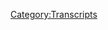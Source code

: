 {{Transcript
    | title         = [[386: January 8, 2020]]
    | caption       = [https://knowledgefight.libsyn.com/knowledge-fight-january-8-2020 Listen to this episode on Libsyn]
    | episodeNumber = [[386: January 8, 2020|386]]
    | length        = 01:58:12
}}

{{MessageBox
    | header     = Warning: Bot Generated Content
    | text       = This transcript was automatically generated by transcription software and likely contains many mistakes and misattributions. Please check the audio for definitive quotes, attribution, and context.
    | image      = N3yvass4myg91.webp
    | imagewidth = 50px
    | id         = warning
}}

{{TranscriptBlock
    | name      = Unknown Speaker
    | timestamp = 00:00:00.000
    | text      = N-n-n-n-n-knowledgefight.
}}

{{TranscriptBlock
    | name      = Unknown Speaker
    | timestamp = 00:00:12.679
    | text      = Damn, Ed, Jordan, I am sweating.
}}

{{TranscriptBlock
    | name      = Unknown Speaker
    | timestamp = 00:00:19.640
    | text      = Knowledgefight.com.
}}

{{TranscriptBlock
    | name      = Unknown Speaker
    | timestamp = 00:00:20.640
    | text      = It's time to pray.
}}

{{TranscriptBlock
    | name      = Unknown Speaker
    | timestamp = 00:00:21.640
    | text      = I have great respect for knowledgefight.
}}

{{TranscriptBlock
    | name      = Unknown Speaker
    | timestamp = 00:00:23.600
    | text      = Knowledgefight.
}}

{{TranscriptBlock
    | name      = Unknown Speaker
    | timestamp = 00:00:24.600
    | text      = I'm sick of them posing as if they're the good guys saying we are the bad guys.
}}

{{TranscriptBlock
    | name      = Unknown Speaker
    | timestamp = 00:00:29.460
    | text      = stories about knowledgefight.com.
}}

{{TranscriptBlock
    | name      = Unknown Speaker
    | timestamp = 00:00:30.519
    | text      = O-o-o-0-0-0-0-0-0-0-0-0-0-0-0-0-0-0-0-o-O
}}

{{TranscriptBlock
    | name      = Unknown Speaker
    | timestamp = 00:00:32.520
    | text      = rod km
}}

{{TranscriptBlock
    | name      = Unknown Speaker
    | timestamp = 00:00:33.320
    | text      = red alert
}}

{{TranscriptBlock
    | name      = Unknown Speaker
    | timestamp = 00:00:34.020
    | text      = need
}}

{{TranscriptBlock
    | name      = Unknown Speaker
    | timestamp = 00:00:34.520
    | text      = need
}}

{{TranscriptBlock
    | name      = Unknown Speaker
    | timestamp = 00:00:35.020
    | text      = money
}}

{{TranscriptBlock
    | name      = Unknown Speaker
    | timestamp = 00:00:35.520
    | text      = anterior
}}

{{TranscriptBlock
    | name      = Unknown Speaker
    | timestamp = 00:00:36.020
    | text      = meteor
}}

{{TranscriptBlock
    | name      = Unknown Speaker
    | timestamp = 00:00:57.020
    | text      = I love you.
}}

{{TranscriptBlock
    | name      = Unknown Speaker
    | timestamp = 00:00:59.020
    | text      = Hey everybody, welcome back to Knowledge Fight.
}}

{{TranscriptBlock
    | name      = Unknown Speaker
    | timestamp = 00:01:01.020
    | text      = I'm Dan. I'm Jordan.
}}

{{TranscriptBlock
    | name      = Unknown Speaker
    | timestamp = 00:01:02.020
    | text      = We're a couple dudes that like to sit around and drink novelty beverages
}}

{{TranscriptBlock
    | name      = Unknown Speaker
    | timestamp = 00:01:04.019
    | text      = and talk a little bit about Alex Jones.
}}

{{TranscriptBlock
    | name      = Unknown Speaker
    | timestamp = 00:01:06.019
    | text      = Indeed we are, Dan.
}}

{{TranscriptBlock
    | name      = Unknown Speaker
    | timestamp = 00:01:08.019
    | text      = Jordan. Dan! Jordan.
}}

{{TranscriptBlock
    | name      = Unknown Speaker
    | timestamp = 00:01:09.019
    | text      = Have you ever been to a live reggae show?
}}

{{TranscriptBlock
    | name      = Unknown Speaker
    | timestamp = 00:01:13.019
    | text      = Reggae.
}}

{{TranscriptBlock
    | name      = Unknown Speaker
    | timestamp = 00:01:14.019
    | text      = Have you ever?
}}

{{TranscriptBlock
    | name      = Unknown Speaker
    | timestamp = 00:01:15.019
    | text      = No. No? Really?
}}

{{TranscriptBlock
    | name      = Unknown Speaker
    | timestamp = 00:01:17.019
    | text      = Never?
}}

{{TranscriptBlock
    | name      = Unknown Speaker
    | timestamp = 00:01:18.019
    | text      = I have to say I don't like reggae at all.
}}

{{TranscriptBlock
    | name      = Unknown Speaker
    | timestamp = 00:01:21.019
    | text      = At all? No.
}}

{{TranscriptBlock
    | name      = Unknown Speaker
    | timestamp = 00:01:22.019
    | text      = No Bob Marley? No.
}}

{{TranscriptBlock
    | name      = Unknown Speaker
    | timestamp = 00:01:23.019
    | text      = No fucking... No.
}}

{{TranscriptBlock
    | name      = Unknown Speaker
    | timestamp = 00:01:25.019
    | text      = No tosh? No nothing?
}}

{{TranscriptBlock
    | name      = Unknown Speaker
    | timestamp = 00:01:27.019
    | text      = Nope.
}}

{{TranscriptBlock
    | name      = Unknown Speaker
    | timestamp = 00:01:28.019
    | text      = I respect that it's good music to some people.
}}

{{TranscriptBlock
    | name      = Unknown Speaker
    | timestamp = 00:01:31.019
    | text      = Some people enjoy it.
}}

{{TranscriptBlock
    | name      = Unknown Speaker
    | timestamp = 00:01:32.019
    | text      = I do not because it is way too relaxed.
}}

{{TranscriptBlock
    | name      = Unknown Speaker
    | timestamp = 00:01:37.019
    | text      = I do not care.
}}

{{TranscriptBlock
    | name      = Unknown Speaker
    | timestamp = 00:01:38.019
    | text      = It's relaxed.
}}

{{TranscriptBlock
    | name      = Unknown Speaker
    | timestamp = 00:01:39.019
    | text      = I do not care for how chill it is.
}}

{{TranscriptBlock
    | name      = Unknown Speaker
    | timestamp = 00:01:41.019
    | text      = You don't like the upbeat? You don't like any of that?
}}

{{TranscriptBlock
    | name      = Unknown Speaker
    | timestamp = 00:01:43.019
    | text      = Something about it makes me really nervous.
}}

{{TranscriptBlock
    | name      = Unknown Speaker
    | timestamp = 00:01:48.019
    | text      = That makes perfect sense.
}}

{{TranscriptBlock
    | name      = Unknown Speaker
    | timestamp = 00:01:49.019
    | text      = Yeah.
}}

{{TranscriptBlock
    | name      = Unknown Speaker
    | timestamp = 00:01:50.019
    | text      = That makes perfect sense.
}}

{{TranscriptBlock
    | name      = Unknown Speaker
    | timestamp = 00:01:51.019
    | text      = I've always had a position that was kind of anti a lot of people I know and people around me.
}}

{{TranscriptBlock
    | name      = Unknown Speaker
    | timestamp = 00:01:57.019
    | text      = Right.
}}

{{TranscriptBlock
    | name      = Unknown Speaker
    | timestamp = 00:01:58.019
    | text      = Just like reggae makes me like just kind of anxious.
}}

{{TranscriptBlock
    | name      = Unknown Speaker
    | timestamp = 00:02:01.019
    | text      = Because of the people or because of the music?
}}

{{TranscriptBlock
    | name      = Unknown Speaker
    | timestamp = 00:02:03.019
    | text      = Because the music is so laid back.
}}

{{TranscriptBlock
    | name      = Unknown Speaker
    | timestamp = 00:02:05.019
    | text      = Right.
}}

{{TranscriptBlock
    | name      = Unknown Speaker
    | timestamp = 00:02:06.019
    | text      = I was like why aren't you worried about something?
}}

{{TranscriptBlock
    | name      = Unknown Speaker
    | timestamp = 00:02:07.019
    | text      = Naturally. Naturally. Of course.
}}

{{TranscriptBlock
    | name      = Unknown Speaker
    | timestamp = 00:02:08.020
    | text      = I hope you're having a good time.
}}

{{TranscriptBlock
    | name      = Unknown Speaker
    | timestamp = 00:02:10.020
    | text      = Yeah. Because I kind of thought that it would be the people around you or...
}}

{{TranscriptBlock
    | name      = Unknown Speaker
    | timestamp = 00:02:13.020
    | text      = I will grant...
}}

{{TranscriptBlock
    | name      = Unknown Speaker
    | timestamp = 00:02:14.020
    | text      = ...many young kids in the...
}}

{{TranscriptBlock
    | name      = Unknown Speaker
    | timestamp = 00:02:16.020
    | text      = Yeah.
}}

{{TranscriptBlock
    | name      = Unknown Speaker
    | timestamp = 00:02:17.020
    | text      = I will grant that a number of the people I knew in college who were way too into reggae
}}

{{TranscriptBlock
    | name      = Unknown Speaker
    | timestamp = 00:02:20.020
    | text      = I also did not trust.
}}

{{TranscriptBlock
    | name      = Unknown Speaker
    | timestamp = 00:02:21.020
    | text      = Right.
}}

{{TranscriptBlock
    | name      = Unknown Speaker
    | timestamp = 00:02:22.020
    | text      = But that was more of a larger personality issue than...
}}

{{TranscriptBlock
    | name      = Unknown Speaker
    | timestamp = 00:02:26.020
    | text      = It's just I can appreciate it.
}}

{{TranscriptBlock
    | name      = Unknown Speaker
    | timestamp = 00:02:31.020
    | text      = I'm not impugning it as an art form or as a style of music.
}}

{{TranscriptBlock
    | name      = Unknown Speaker
    | timestamp = 00:02:34.020
    | text      = Of course.
}}

{{TranscriptBlock
    | name      = Unknown Speaker
    | timestamp = 00:02:35.020
    | text      = But for the way my head processes things, it's just too chill, man.
}}

{{TranscriptBlock
    | name      = Unknown Speaker
    | timestamp = 00:02:39.020
    | text      = It could not make more sense that the chiller the music, the more anxious it makes you.
}}

{{TranscriptBlock
    | name      = Unknown Speaker
    | timestamp = 00:02:44.020
    | text      = Yeah.
}}

{{TranscriptBlock
    | name      = Unknown Speaker
    | timestamp = 00:02:45.020
    | text      = That is a perfect encapsulation of why we all love you, James.
}}

{{TranscriptBlock
    | name      = Unknown Speaker
    | timestamp = 00:02:48.020
    | text      = Shouldn't you be worried about something, Bob Marley?
}}

{{TranscriptBlock
    | name      = Unknown Speaker
    | timestamp = 00:02:50.020
    | text      = Damn it, Bob!
}}

{{TranscriptBlock
    | name      = Unknown Speaker
    | timestamp = 00:02:51.020
    | text      = Everything...
}}

{{TranscriptBlock
    | name      = Unknown Speaker
    | timestamp = 00:02:52.020
    | text      = Do you know what's coming?
}}

{{TranscriptBlock
    | name      = Unknown Speaker
    | timestamp = 00:02:53.020
    | text      = ...is going to be all right.
}}

{{TranscriptBlock
    | name      = Unknown Speaker
    | timestamp = 00:02:54.020
    | text      = No, it's not.
}}

{{TranscriptBlock
    | name      = Unknown Speaker
    | timestamp = 00:02:58.020
    | text      = No, it is not.
}}

{{TranscriptBlock
    | name      = Unknown Speaker
    | timestamp = 00:02:59.020
    | text      = Yeah.
}}

{{TranscriptBlock
    | name      = Unknown Speaker
    | timestamp = 00:03:00.020
    | text      = Sorry, Bob.
}}

{{TranscriptBlock
    | name      = Unknown Speaker
    | timestamp = 00:03:01.020
    | text      = So this podcast where I do not process reggae well, but I do know a lot about Alex Jones.
}}

{{TranscriptBlock
    | name      = Unknown Speaker
    | timestamp = 00:03:06.020
    | text      = And I don't know much about either.
}}

{{TranscriptBlock
    | name      = Unknown Speaker
    | timestamp = 00:03:08.020
    | text      = So Jordan, today we are doing a special episode Friday.
}}

{{TranscriptBlock
    | name      = Unknown Speaker
    | timestamp = 00:03:11.020
    | text      = Absolutely.
}}

{{TranscriptBlock
    | name      = Unknown Speaker
    | timestamp = 00:03:12.020
    | text      = It seemed required because of the events going on in the world.
}}

{{TranscriptBlock
    | name      = Unknown Speaker
    | timestamp = 00:03:17.020
    | text      = We had, you know, there was the killing of Qasem Soleimani.
}}

{{TranscriptBlock
    | name      = Unknown Speaker
    | timestamp = 00:03:22.020
    | text      = Yes.
}}

{{TranscriptBlock
    | name      = Unknown Speaker
    | timestamp = 00:03:23.020
    | text      = And then on Tuesday night on the 7th of January, Iran shot some missiles at targets in Iraq.
}}

{{TranscriptBlock
    | name      = Unknown Speaker
    | timestamp = 00:03:30.020
    | text      = Sure.
}}

{{TranscriptBlock
    | name      = Unknown Speaker
    | timestamp = 00:03:31.020
    | text      = And the world was in a pretty tense situation.
}}

{{TranscriptBlock
    | name      = Unknown Speaker
    | timestamp = 00:03:34.020
    | text      = But not knowing exactly what was going to happen, was Trump going to retaliate?
}}

{{TranscriptBlock
    | name      = Unknown Speaker
    | timestamp = 00:03:38.020
    | text      = Kill us all!
}}

{{TranscriptBlock
    | name      = Unknown Speaker
    | timestamp = 00:03:39.020
    | text      = Yeah.
}}

{{TranscriptBlock
    | name      = Unknown Speaker
    | timestamp = 00:03:40.020
    | text      = And so I wanted to check back in because I thought it would be pretty important to cover
}}

{{TranscriptBlock
    | name      = Unknown Speaker
    | timestamp = 00:03:46.020
    | text      = the January 8th episode where Alex is responding to the night prior's rockets, the missiles.
}}

{{TranscriptBlock
    | name      = Unknown Speaker
    | timestamp = 00:03:53.020
    | text      = Responding to the response.
}}

{{TranscriptBlock
    | name      = Unknown Speaker
    | timestamp = 00:03:54.020
    | text      = Yeah, yeah.
}}

{{TranscriptBlock
    | name      = Unknown Speaker
    | timestamp = 00:03:55.020
    | text      = But I knew that by Monday probably something else was going to happen.
}}

{{TranscriptBlock
    | name      = Unknown Speaker
    | timestamp = 00:03:58.020
    | text      = Of course.
}}

{{TranscriptBlock
    | name      = Unknown Speaker
    | timestamp = 00:03:59.020
    | text      = And this is going to be sort of filtered and processed out of the news.
}}

{{TranscriptBlock
    | name      = Unknown Speaker
    | timestamp = 00:04:02.020
    | text      = So I felt like exactly the reason we leave these Fridays open in this way, this is exactly
}}

{{TranscriptBlock
    | name      = Unknown Speaker
    | timestamp = 00:04:07.020
    | text      = what it's for.
}}

{{TranscriptBlock
    | name      = Unknown Speaker
    | timestamp = 00:04:08.020
    | text      = Yeah, yeah.
}}

{{TranscriptBlock
    | name      = Unknown Speaker
    | timestamp = 00:04:09.020
    | text      = So today we got a little special Friday episode for you.
}}

{{TranscriptBlock
    | name      = Unknown Speaker
    | timestamp = 00:04:12.020
    | text      = And before we get out of business on this, I'm going to take a little moment to say thank
}}

{{TranscriptBlock
    | name      = Unknown Speaker
    | timestamp = 00:04:16.019
    | text      = you to the folks who make episodes like this possible.
}}

{{TranscriptBlock
    | name      = Unknown Speaker
    | timestamp = 00:04:19.019
    | text      = Weird.
}}

{{TranscriptBlock
    | name      = Unknown Speaker
    | timestamp = 00:04:20.019
    | text      = All right, here we go, 2020.
}}

{{TranscriptBlock
    | name      = Unknown Speaker
    | timestamp = 00:04:24.019
    | text      = And also because this is a special episode that we're putting out off schedule, we're
}}

{{TranscriptBlock
    | name      = Unknown Speaker
    | timestamp = 00:04:28.019
    | text      = kind of on our day off.
}}

{{TranscriptBlock
    | name      = Unknown Speaker
    | timestamp = 00:04:29.019
    | text      = Yeah, yeah.
}}

{{TranscriptBlock
    | name      = Unknown Speaker
    | timestamp = 00:04:30.019
    | text      = Basically.
}}

{{TranscriptBlock
    | name      = Unknown Speaker
    | timestamp = 00:04:31.019
    | text      = In many ways.
}}

{{TranscriptBlock
    | name      = Unknown Speaker
    | timestamp = 00:04:32.019
    | text      = We're going to be doing some additional shout outs at the end of the episode to try and
}}

{{TranscriptBlock
    | name      = Unknown Speaker
    | timestamp = 00:04:35.019
    | text      = help us get a little bit closer to current.
}}

{{TranscriptBlock
    | name      = Unknown Speaker
    | timestamp = 00:04:37.019
    | text      = Absolutely.
}}

{{TranscriptBlock
    | name      = Unknown Speaker
    | timestamp = 00:04:38.019
    | text      = That sounds great.
}}

{{TranscriptBlock
    | name      = Unknown Speaker
    | timestamp = 00:04:39.019
    | text      = So stick around for that if you care to.
}}

{{TranscriptBlock
    | name      = Unknown Speaker
    | timestamp = 00:04:41.019
    | text      = I do, please do.
}}

{{TranscriptBlock
    | name      = Unknown Speaker
    | timestamp = 00:04:42.019
    | text      = First, Jordan, today, though, I'd say thank you to Richard.
}}

{{TranscriptBlock
    | name      = Unknown Speaker
    | timestamp = 00:04:44.500
    | text      = Thank you so much.
}}

{{TranscriptBlock
    | name      = Unknown Speaker
    | timestamp = 00:04:45.500
    | text      = You are now policy wonk.
}}

{{TranscriptBlock
    | name      = Unknown Speaker
    | timestamp = 00:04:46.500
    | text      = I'm a policy wonk.
}}

{{TranscriptBlock
    | name      = Unknown Speaker
    | timestamp = 00:04:47.500
    | text      = Are we?
}}

{{TranscriptBlock
    | name      = Unknown Speaker
    | timestamp = 00:04:48.500
    | text      = Hey, thank you, Richard.
}}

{{TranscriptBlock
    | name      = Unknown Speaker
    | timestamp = 00:04:49.500
    | text      = Richie!
}}

{{TranscriptBlock
    | name      = Unknown Speaker
    | timestamp = 00:04:50.500
    | text      = Hey, come on now.
}}

{{TranscriptBlock
    | name      = Unknown Speaker
    | timestamp = 00:04:51.500
    | text      = Next Paul, thank you so much.
}}

{{TranscriptBlock
    | name      = Unknown Speaker
    | timestamp = 00:04:52.500
    | text      = You are now policy wonk.
}}

{{TranscriptBlock
    | name      = Unknown Speaker
    | timestamp = 00:04:53.500
    | text      = I'm a policy wonk.
}}

{{TranscriptBlock
    | name      = Unknown Speaker
    | timestamp = 00:04:54.500
    | text      = Thanks Paul.
}}

{{TranscriptBlock
    | name      = Unknown Speaker
    | timestamp = 00:04:55.500
    | text      = Next, Amy.
}}

{{TranscriptBlock
    | name      = Unknown Speaker
    | timestamp = 00:04:56.500
    | text      = Thank you so much.
}}

{{TranscriptBlock
    | name      = Unknown Speaker
    | timestamp = 00:04:57.500
    | text      = You are now a policy wonk.
}}

{{TranscriptBlock
    | name      = Unknown Speaker
    | timestamp = 00:04:58.500
    | text      = I'm a policy wonk.
}}

{{TranscriptBlock
    | name      = Unknown Speaker
    | timestamp = 00:04:59.500
    | text      = Thank you, Amy.
}}

{{TranscriptBlock
    | name      = Unknown Speaker
    | timestamp = 00:05:00.500
    | text      = Thank you, Amy.
}}

{{TranscriptBlock
    | name      = Unknown Speaker
    | timestamp = 00:05:01.500
    | text      = Next, Mason.
}}

{{TranscriptBlock
    | name      = Unknown Speaker
    | timestamp = 00:05:02.500
    | text      = Thank you so much.
}}

{{TranscriptBlock
    | name      = Unknown Speaker
    | timestamp = 00:05:03.500
    | text      = You are now a policy wonk.
}}

{{TranscriptBlock
    | name      = Unknown Speaker
    | timestamp = 00:05:04.500
    | text      = I'm a policy wonk.
}}

{{TranscriptBlock
    | name      = Unknown Speaker
    | timestamp = 00:05:05.500
    | text      = Thanks Mason.
}}

{{TranscriptBlock
    | name      = Unknown Speaker
    | timestamp = 00:05:06.500
    | text      = Next, Michael, thank you so much.
}}

{{TranscriptBlock
    | name      = Unknown Speaker
    | timestamp = 00:05:07.500
    | text      = You are now a policy wonk.
}}

{{TranscriptBlock
    | name      = Unknown Speaker
    | timestamp = 00:05:08.500
    | text      = I'm a policy wonk.
}}

{{TranscriptBlock
    | name      = Unknown Speaker
    | timestamp = 00:05:09.500
    | text      = Jay Geist, I think very close to Jay Giles, who had a band who was obsessed with the center
}}

{{TranscriptBlock
    | name      = Unknown Speaker
    | timestamp = 00:05:14.980
    | text      = for sure. Anyway, Jay Geist, thank you so much. You are now policy wonk. I'm a policy
}}

{{TranscriptBlock
    | name      = Unknown Speaker
    | timestamp = 00:05:19.240
    | text      = wonk.
}}

{{TranscriptBlock
    | name      = Unknown Speaker
    | timestamp = 00:05:20.240
    | text      = Thank you guys. Nope. Do not come at me with reggae is evil to me. And then finally I'd
}}

{{TranscriptBlock
    | name      = Unknown Speaker
    | timestamp = 00:05:30.819
    | text      = like to say thank you to a couple of people who donated on elevated levels. We appreciate
}}

{{TranscriptBlock
    | name      = Unknown Speaker
    | timestamp = 00:05:34.579
    | text      = that very much. So Sean and you are now a policy wonk, Sean and Rata clue. Thank you
}}

{{TranscriptBlock
    | name      = Unknown Speaker
    | timestamp = 00:05:41.060
    | text      = so much. Yes. Yes. You're Sean. You're a technocrat. Thank you so much. And Rata clue. Thank you
}}

{{TranscriptBlock
    | name      = Unknown Speaker
    | timestamp = 00:05:47.139
    | text      = so much. You are now a technocrat. I'm a policy wonk. Crikey mate. That's fantastic. Have
}}

{{TranscriptBlock
    | name      = Unknown Speaker
    | timestamp = 00:05:52.339
    | text      = yourself a brew. How's your 401k doing, bro? All right, we got to go full tilt boogie on
}}

{{TranscriptBlock
    | name      = Unknown Speaker
    | timestamp = 00:05:56.660
    | text      = this Watson. All right, let's just get down to business. We ain't making that money off
}}

{{TranscriptBlock
    | name      = Unknown Speaker
    | timestamp = 00:06:00.139
    | text      = that heroin. Why are you pimped so good? My neck is freakishly large. I declare info war
}}

{{TranscriptBlock
    | name      = Unknown Speaker
    | timestamp = 00:06:06.680
    | text      = on you.
}}

{{TranscriptBlock
    | name      = Unknown Speaker
    | timestamp = 00:06:07.680
    | text      = Thank you so much, Sean. And thank you so much. Rata clue. Yes. Thank you very much
}}

{{TranscriptBlock
    | name      = Unknown Speaker
    | timestamp = 00:06:11.319
    | text      = to the both of you. If you're out there listening, you're thinking, Hey, I enjoy the show. I
}}

{{TranscriptBlock
    | name      = Unknown Speaker
    | timestamp = 00:06:14.300
    | text      = would like to support with these jets. Do you can do that by going to our website, knowledge
}}

{{TranscriptBlock
    | name      = Unknown Speaker
    | timestamp = 00:06:17.100
    | text      = fight.com, clicking the button says support the show. We would appreciate it. It'd be
}}

{{TranscriptBlock
    | name      = Unknown Speaker
    | timestamp = 00:06:20.019
    | text      = very helpful. So Jordan, um, I did not know what exactly I was going to encounter looking
}}

{{TranscriptBlock
    | name      = Unknown Speaker
    | timestamp = 00:06:25.980
    | text      = in on the eighth. Uh, Alex's coverage has been all over the place. Sure. It's been very
}}

{{TranscriptBlock
    | name      = Unknown Speaker
    | timestamp = 00:06:33.420
    | text      = bizarre. It's sort of Holocaust denial aside that certainly Steve Pachannik came in through
}}

{{TranscriptBlock
    | name      = Unknown Speaker
    | timestamp = 00:06:39.899
    | text      = some bombs. Absolutely. Um, he had Alex being like, this is a bold move. Um, and then waffling
}}

{{TranscriptBlock
    | name      = Unknown Speaker
    | timestamp = 00:06:48.459
    | text      = around a little bit on the seventh. He was trying to blame Mike Pompeo for sure. Of course.
}}

{{TranscriptBlock
    | name      = Unknown Speaker
    | timestamp = 00:06:52.860
    | text      = Yeah. And so I didn't know what his angle was going to be after retire Iran had retaliated.
}}

{{TranscriptBlock
    | name      = Unknown Speaker
    | timestamp = 00:06:59.339
    | text      = It's a bold move. I assume that would have to be the response. Sure. So on the eighth,
}}

{{TranscriptBlock
    | name      = Unknown Speaker
    | timestamp = 00:07:04.459
    | text      = Alex is on air right after Trump gave his speech, uh, in his sort of, uh, rambling slurring.
}}

{{TranscriptBlock
    | name      = Unknown Speaker
    | timestamp = 00:07:12.939
    | text      = Some have described it that way. Dangerously, uh, uninformed way. Um, yeah. So Alex, uh,
}}

{{TranscriptBlock
    | name      = Unknown Speaker
    | timestamp = 00:07:19.540
    | text      = passes, uh, this speech at the beginning of the show, right at the opening, the president
}}

{{TranscriptBlock
    | name      = Unknown Speaker
    | timestamp = 00:07:24.259
    | text      = just about five minutes ago, completed a lengthy speech that went about 45 minutes where he
}}

{{TranscriptBlock
    | name      = Unknown Speaker
    | timestamp = 00:07:32.759
    | text      = attempted to deescalate the situation with Iran. He'll be playing a large excerpts of
}}

{{TranscriptBlock
    | name      = Unknown Speaker
    | timestamp = 00:07:41.459
    | text      = that speech today. So Alex thinks it was a 40 minute speech. It wasn't, how long was
}}

{{TranscriptBlock
    | name      = Unknown Speaker
    | timestamp = 00:07:47.259
    | text      = it? It was like 10 minutes or like 10 minutes. Trump was late. Okay. There was a, it was
}}

{{TranscriptBlock
    | name      = Unknown Speaker
    | timestamp = 00:07:53.660
    | text      = a delay of some sort. Alex doesn't know anything about the situation. He just thinks it was
}}

{{TranscriptBlock
    | name      = Unknown Speaker
    | timestamp = 00:07:58.500
    | text      = a super long speech. So it's good to know he prepares. Sure, sure, sure, sure. He gets
}}

{{TranscriptBlock
    | name      = Unknown Speaker
    | timestamp = 00:08:03.060
    | text      = on air at all. That's, that's just a good indication of how much he gives a fuck about
}}

{{TranscriptBlock
    | name      = Unknown Speaker
    | timestamp = 00:08:08.139
    | text      = what's going on. Now, admittedly in the past four years I have heard Trump speak for the
}}

{{TranscriptBlock
    | name      = Unknown Speaker
    | timestamp = 00:08:13.740
    | text      = longest concurrent length of time was two and a half minutes and that felt like 45 so
}}

{{TranscriptBlock
    | name      = Unknown Speaker
    | timestamp = 00:08:19.139
    | text      = I will give him that. Sure. It does. Time dilates. It breaks down. Um, it's okay for
}}

{{TranscriptBlock
    | name      = Unknown Speaker
    | timestamp = 00:08:25.660
    | text      = you to not listen to that much of Trump because you're not a guy with an audience who screams
}}

{{TranscriptBlock
    | name      = Unknown Speaker
    | timestamp = 00:08:31.139
    | text      = about how great Trump is and how everybody should be on board with him and he's bringing
}}

{{TranscriptBlock
    | name      = Unknown Speaker
    | timestamp = 00:08:34.059
    | text      = back America and all this. That's true. Alex has kind of an obligation to listen to him
}}

{{TranscriptBlock
    | name      = Unknown Speaker
    | timestamp = 00:08:39.220
    | text      = and sort of know what he's actually saying. Sure. He's cheerleading the guy. Fair. Um,
}}

{{TranscriptBlock
    | name      = Unknown Speaker
    | timestamp = 00:08:45.740
    | text      = but Oh well. Um, so, uh, Alex talking about this speech, he brings up something that Trump
}}

{{TranscriptBlock
    | name      = Unknown Speaker
    | timestamp = 00:08:52.019
    | text      = says in the speech that Alex, I don't think should be in favor of, um, but he does seem
}}

{{TranscriptBlock
    | name      = Unknown Speaker
    | timestamp = 00:08:57.559
    | text      = to be, and I think it's a little bit weird. And Trump called for NATO said, Hey, you,
}}

{{TranscriptBlock
    | name      = Unknown Speaker
    | timestamp = 00:09:02.480
    | text      = you get a lot of money. You're in Europe. You're a lot closer to this problem. You need
}}

{{TranscriptBlock
    | name      = Unknown Speaker
    | timestamp = 00:09:08.480
    | text      = to come in and you need to pay for it and you need to stabilize the Strait of Hormosh
}}

{{TranscriptBlock
    | name      = Unknown Speaker
    | timestamp = 00:09:13.779
    | text      = and we shouldn't be there paying for it. We're energy independent in the United States. So
}}

{{TranscriptBlock
    | name      = Unknown Speaker
    | timestamp = 00:09:19.879
    | text      = Alex is saying that it's a good thing for Trump to call for NATO to take care of the
}}

{{TranscriptBlock
    | name      = Unknown Speaker
    | timestamp = 00:09:24.220
    | text      = situation. I thought we wanted to get rid of NATO. I thought he did too. I, I, he should
}}

{{TranscriptBlock
    | name      = Unknown Speaker
    | timestamp = 00:09:28.100
    | text      = be staunchly opposed to international bodies resolving these sorts of conflict. Yeah. Yeah.
}}

{{TranscriptBlock
    | name      = Unknown Speaker
    | timestamp = 00:09:32.580
    | text      = Yeah. To make most sense. By what authority should he believe that NATO is the right to
}}

{{TranscriptBlock
    | name      = Unknown Speaker
    | timestamp = 00:09:36.840
    | text      = intercede at all? Well, the international community has a responsibility towards each
}}

{{TranscriptBlock
    | name      = Unknown Speaker
    | timestamp = 00:09:41.899
    | text      = and every one of us in order. Oh wait, no, he doesn't believe that. No, he doesn't. No,
}}

{{TranscriptBlock
    | name      = Unknown Speaker
    | timestamp = 00:09:46.139
    | text      = he's kind of against that. These are sovereign countries. He should be completely opposed
}}

{{TranscriptBlock
    | name      = Unknown Speaker
    | timestamp = 00:09:49.980
    | text      = to the unelected international board of globalists coming in and meddling. But now because it's
}}

{{TranscriptBlock
    | name      = Unknown Speaker
    | timestamp = 00:09:54.419
    | text      = somehow extricates Trump from some nonsense, he's a, he's all in favor of it. Doesn't the
}}

{{TranscriptBlock
    | name      = Unknown Speaker
    | timestamp = 00:10:00.019
    | text      = Bilderberg group and the CFR and all of those people control the United Nations with all
}}

{{TranscriptBlock
    | name      = Unknown Speaker
    | timestamp = 00:10:06.580
    | text      = of that shit. Yeah. So he's saying the Bilderberg group should take over Iran. I guess that's
}}

{{TranscriptBlock
    | name      = Unknown Speaker
    | timestamp = 00:10:11.860
    | text      = what he's saying. Trump did call for NATO to get quote much more involved in the Middle
}}

{{TranscriptBlock
    | name      = Unknown Speaker
    | timestamp = 00:10:16.179
    | text      = East process. His angle is pretty much exactly the same as Alex's. Like we're only interested
}}

{{TranscriptBlock
    | name      = Unknown Speaker
    | timestamp = 00:10:21.360
    | text      = in the Middle East because of energy related concerns and we don't really care too much
}}

{{TranscriptBlock
    | name      = Unknown Speaker
    | timestamp = 00:10:25.320
    | text      = now that we're supposedly energy independent and that's some sick shit that gives a glimpse
}}

{{TranscriptBlock
    | name      = Unknown Speaker
    | timestamp = 00:10:29.779
    | text      = into how these people think. That's saying the quiet part loud a little bit. W couldn't
}}

{{TranscriptBlock
    | name      = Unknown Speaker
    | timestamp = 00:10:34.039
    | text      = even get away with being that obvious. It's absolutely not a surprise to learn that this
}}

{{TranscriptBlock
    | name      = Unknown Speaker
    | timestamp = 00:10:39.220
    | text      = is the position Trump has taken, but Alex should probably think a little more about
}}

{{TranscriptBlock
    | name      = Unknown Speaker
    | timestamp = 00:10:42.460
    | text      = the optics here. He made a large part of his career by screaming about how Bush and his
}}

{{TranscriptBlock
    | name      = Unknown Speaker
    | timestamp = 00:10:46.759
    | text      = cronies were evil to carry out these wars in the Middle East for oil. Now he's totally
}}

{{TranscriptBlock
    | name      = Unknown Speaker
    | timestamp = 00:10:50.860
    | text      = fine with Trump basically saying, now that we don't need your oil, we don't really care
}}

{{TranscriptBlock
    | name      = Unknown Speaker
    | timestamp = 00:10:54.299
    | text      = what happens to you. I kind of see a whole lot of face saving going on here and it's
}}

{{TranscriptBlock
    | name      = Unknown Speaker
    | timestamp = 00:10:58.899
    | text      = all pretty thin and full of shit, but honestly it's probably the best thing to do.
}}

{{TranscriptBlock
    | name      = Unknown Speaker
    | timestamp = 00:11:04.019
    | text      = Like in terms of Trump and Alex, I mean compared to the alternative or of the two of them like
}}

{{TranscriptBlock
    | name      = Unknown Speaker
    | timestamp = 00:11:10.759
    | text      = rattling sabers or God forbid Trump militarily responding, I kind of prefer the idea of them
}}

{{TranscriptBlock
    | name      = Unknown Speaker
    | timestamp = 00:11:16.320
    | text      = just talking dumb shit. Like it might be the least damaging of the options that people
}}

{{TranscriptBlock
    | name      = Unknown Speaker
    | timestamp = 00:11:22.460
    | text      = like them are capable of. Right, right, right, right. They're, they're kind of acting right
}}

{{TranscriptBlock
    | name      = Unknown Speaker
    | timestamp = 00:11:27.200
    | text      = now. Like the guy who, uh, is, is like really grabbing his friends going like, hold me back,
}}

{{TranscriptBlock
    | name      = Unknown Speaker
    | timestamp = 00:11:34.139
    | text      = hold me back. And they're not, they're like, you are fucking crazy man, but they don't
}}

{{TranscriptBlock
    | name      = Unknown Speaker
    | timestamp = 00:11:39.220
    | text      = want to do anything. Yeah, it does. It, whatever it is, it feels thin and black. Yeah. So Alex
}}

{{TranscriptBlock
    | name      = Unknown Speaker
    | timestamp = 00:11:45.539
    | text      = likes what he perceives to be a joke that Trump made. And I don't know if Trump did
}}

{{TranscriptBlock
    | name      = Unknown Speaker
    | timestamp = 00:11:50.960
    | text      = make this joke. Trump, let's make a deal. Our missiles are bigger than yours. He actually
}}

{{TranscriptBlock
    | name      = Unknown Speaker
    | timestamp = 00:11:55.539
    | text      = said that, but Trump knows how to dumb it down. I mean, he's really, he's really smart
}}

{{TranscriptBlock
    | name      = Unknown Speaker
    | timestamp = 00:12:02.039
    | text      = behind the scenes.
}}

{{TranscriptBlock
    | name      = Unknown Speaker
    | timestamp = 00:12:03.039
    | text      = This was bigger than yours. It's like in a space ball. He goes, my Schwartz is bigger
}}

{{TranscriptBlock
    | name      = Unknown Speaker
    | timestamp = 00:12:08.480
    | text      = than your sports. I'm pretty sure that this is exactly the same sort of shit Trump was
}}

{{TranscriptBlock
    | name      = Unknown Speaker
    | timestamp = 00:12:13.500
    | text      = doing with Kim Jong Un and we see how fruitful that was. I don't know what to think here.
}}

{{TranscriptBlock
    | name      = Unknown Speaker
    | timestamp = 00:12:18.740
    | text      = Like in the case of a very tense world situation, Alex seems thrilled that the president of
}}

{{TranscriptBlock
    | name      = Unknown Speaker
    | timestamp = 00:12:23.100
    | text      = his country is making dick jokes. It's baffling that his analysis is taken serious by anyone.
}}

{{TranscriptBlock
    | name      = Unknown Speaker
    | timestamp = 00:12:28.340
    | text      = Isn't that why we're all in the situation that we're in? I guess so. Cause everybody
}}

{{TranscriptBlock
    | name      = Unknown Speaker
    | timestamp = 00:12:32.700
    | text      = wanted a president who made dick jokes. Made some dick jokes. I got a big old dog. I mean,
}}

{{TranscriptBlock
    | name      = Unknown Speaker
    | timestamp = 00:12:37.299
    | text      = could it get more fiddling as the world burns? Just, just make a dick joke while the world
}}

{{TranscriptBlock
    | name      = Unknown Speaker
    | timestamp = 00:12:44.100
    | text      = burns. That's my job, dammit. Yeah. I read Trump's speech and I don't think he was making
}}

{{TranscriptBlock
    | name      = Unknown Speaker
    | timestamp = 00:12:50.340
    | text      = a dick joke. He was being serious. I think he was just saying we have better missiles
}}

{{TranscriptBlock
    | name      = Unknown Speaker
    | timestamp = 00:12:54.019
    | text      = than Iran. I really don't think there was a joke. I think it was more of a threat than
}}

{{TranscriptBlock
    | name      = Unknown Speaker
    | timestamp = 00:12:57.600
    | text      = anything else. Also, Trump announced quote, punishing economic sanctions that he was going
}}

{{TranscriptBlock
    | name      = Unknown Speaker
    | timestamp = 00:13:03.240
    | text      = to put in place. In addition to the sanctions that are already there, this will largely
}}

{{TranscriptBlock
    | name      = Unknown Speaker
    | timestamp = 00:13:07.700
    | text      = hurt the Iranian people. And Alex knows that. I know that he knows that because he's yelled
}}

{{TranscriptBlock
    | name      = Unknown Speaker
    | timestamp = 00:13:11.960
    | text      = about sanctions, killing Iraqis many, many times in the past when doing so has helped
}}

{{TranscriptBlock
    | name      = Unknown Speaker
    | timestamp = 00:13:16.440
    | text      = him attack Madeleine Albright. Alex knows damn well what Trump is doing is engaging
}}

{{TranscriptBlock
    | name      = Unknown Speaker
    | timestamp = 00:13:20.659
    | text      = in economic warfare that will tend to hurt and kill civilians in Iran, but he doesn't
}}

{{TranscriptBlock
    | name      = Unknown Speaker
    | timestamp = 00:13:24.779
    | text      = care. He'd rather focus on an imaginary dick joke. I, I am really fucked up by that. It's
}}

{{TranscriptBlock
    | name      = Unknown Speaker
    | timestamp = 00:13:32.659
    | text      = an economic sanctions thing just because of the way that the world works and I'm not some
}}

{{TranscriptBlock
    | name      = Unknown Speaker
    | timestamp = 00:13:37.980
    | text      = sort of expert and I don't know, but it seems really obviously fucked up to me that everybody
}}

{{TranscriptBlock
    | name      = Unknown Speaker
    | timestamp = 00:13:45.059
    | text      = goes apeshit if we, if Trump murders a guy, but everybody's like, well, it's the safe
}}

{{TranscriptBlock
    | name      = Unknown Speaker
    | timestamp = 00:13:51.820
    | text      = option if he imposes economic sanctions that are going to murder regular people. Like it
}}

{{TranscriptBlock
    | name      = Unknown Speaker
    | timestamp = 00:13:56.740
    | text      = fucks me up that that's the case. Like the guy's fighting. There's that distance that
}}

{{TranscriptBlock
    | name      = Unknown Speaker
    | timestamp = 00:14:01.220
    | text      = people can take. It was like the idea of the sanctions is to punish the people in power
}}

{{TranscriptBlock
    | name      = Unknown Speaker
    | timestamp = 00:14:05.659
    | text      = and if it did work that way, then maybe there'd be a stronger argument for it, but it doesn't
}}

{{TranscriptBlock
    | name      = Unknown Speaker
    | timestamp = 00:14:10.980
    | text      = seem like that's the way it works in practice. Yeah. So I think all Alex has done is read
}}

{{TranscriptBlock
    | name      = Unknown Speaker
    | timestamp = 00:14:16.419
    | text      = a drudge headline about the speech because he, that's the only thing you can really cite.
}}

{{TranscriptBlock
    | name      = Unknown Speaker
    | timestamp = 00:14:22.299
    | text      = Well, I'd say drudge report.com is the best up to the minute global newspaper that's headlines
}}

{{TranscriptBlock
    | name      = Unknown Speaker
    | timestamp = 00:14:31.659
    | text      = accurately represent what Trump's speech was about 12 minutes long, but the buildup was
}}

{{TranscriptBlock
    | name      = Unknown Speaker
    | timestamp = 00:14:36.700
    | text      = 45 minutes of them with a live feed of the white house lectern or the way to save a buddy
}}

{{TranscriptBlock
    | name      = Unknown Speaker
    | timestamp = 00:14:43.500
    | text      = winner white house show. So in that clip, Alex reveals he has no idea how long Trump's
}}

{{TranscriptBlock
    | name      = Unknown Speaker
    | timestamp = 00:14:48.980
    | text      = speech was at the top of the show. He said it was a 40 minute speech and now he realizes
}}

{{TranscriptBlock
    | name      = Unknown Speaker
    | timestamp = 00:14:52.539
    | text      = it was much shorter.
}}

{{TranscriptBlock
    | name      = Unknown Speaker
    | timestamp = 00:14:53.539
    | text      = So he tries to save things by saying there was a half hour static shot of the podium,
}}

{{TranscriptBlock
    | name      = Unknown Speaker
    | timestamp = 00:14:57.139
    | text      = which Alex was thrown off by, I guess. Is he implying that he watched the podium for
}}

{{TranscriptBlock
    | name      = Unknown Speaker
    | timestamp = 00:15:02.100
    | text      = 30 minutes and considered it a part of the speech? Absolutely. There's just a clear indication
}}

{{TranscriptBlock
    | name      = Unknown Speaker
    | timestamp = 00:15:06.179
    | text      = that he'd just seen these headlines on drudge before he got on air and was making things
}}

{{TranscriptBlock
    | name      = Unknown Speaker
    | timestamp = 00:15:09.980
    | text      = up. Also, even though Alex is making a correction here, he's also making a new error. He's saying
}}

{{TranscriptBlock
    | name      = Unknown Speaker
    | timestamp = 00:15:16.240
    | text      = that Trump was speaking from the winter white house, which is Mar-a-Lago, but Trump was
}}

{{TranscriptBlock
    | name      = Unknown Speaker
    | timestamp = 00:15:20.220
    | text      = at the white house. Alex should be ashamed of himself calling one of Trump's properties,
}}

{{TranscriptBlock
    | name      = Unknown Speaker
    | timestamp = 00:15:25.340
    | text      = the winter white house. What would Thomas Jefferson think about something like that?
}}

{{TranscriptBlock
    | name      = Unknown Speaker
    | timestamp = 00:15:29.460
    | text      = What would they write in the federalist papers about an aristocrat ascending to the presidency
}}

{{TranscriptBlock
    | name      = Unknown Speaker
    | timestamp = 00:15:33.659
    | text      = and branding one of his properties as being equivalent to the seat of the US government?
}}

{{TranscriptBlock
    | name      = Unknown Speaker
    | timestamp = 00:15:38.059
    | text      = I'd suspect they would not be too into it and I would love to make up a quote, but I
}}

{{TranscriptBlock
    | name      = Unknown Speaker
    | timestamp = 00:15:42.620
    | text      = don't have it in me. Dan, Dan, Dan, come on. Everybody knows that when they were writing
}}

{{TranscriptBlock
    | name      = Unknown Speaker
    | timestamp = 00:15:47.279
    | text      = those papers and then the constitution and all that stuff, they were really just saying,
}}

{{TranscriptBlock
    | name      = Unknown Speaker
    | timestamp = 00:15:52.419
    | text      = nope, I got it. They fucking hate Trump. All of them, except for like Madison. He was weirdly
}}

{{TranscriptBlock
    | name      = Unknown Speaker
    | timestamp = 00:15:58.559
    | text      = into that shit. Adams, John Adams was weirdly into them. They were all about fucking monarchists.
}}

{{TranscriptBlock
    | name      = Unknown Speaker
    | timestamp = 00:16:06.659
    | text      = Some of those guys were fucked up. There were some crypto monarchists. But Jefferson would
}}

{{TranscriptBlock
    | name      = Unknown Speaker
    | timestamp = 00:16:11.700
    | text      = have been very against it. I assume that anybody who you've never heard of before, who gets
}}

{{TranscriptBlock
    | name      = Unknown Speaker
    | timestamp = 00:16:17.659
    | text      = cited by oath keepers like Tench Cox, I bet he would be into it. I bet those are the ones,
}}

{{TranscriptBlock
    | name      = Unknown Speaker
    | timestamp = 00:16:24.620
    | text      = the weirdos from the revolutionary war. Those guys. Oh boy. Yeah. So this has all been kind
}}

{{TranscriptBlock
    | name      = Unknown Speaker
    | timestamp = 00:16:29.580
    | text      = of prelude. This is all Alex responding to Trump's speech and it's kind of an attempt
}}

{{TranscriptBlock
    | name      = Unknown Speaker
    | timestamp = 00:16:34.700
    | text      = to talk about news stuff, but it's not really what's important about this episode is as
}}

{{TranscriptBlock
    | name      = Unknown Speaker
    | timestamp = 00:16:40.159
    | text      = Alex gets into the second segment of his show, he launches into a profoundly Islamophobic
}}

{{TranscriptBlock
    | name      = Unknown Speaker
    | timestamp = 00:16:46.799
    | text      = rant for no reason. He dives into outright hatred that spirals out of control and will
}}

{{TranscriptBlock
    | name      = Unknown Speaker
    | timestamp = 00:16:56.899
    | text      = come back up later in the episode naturally and leads me down a bit of a road magma erupting
}}

{{TranscriptBlock
    | name      = Unknown Speaker
    | timestamp = 00:17:03.700
    | text      = from volcanoes. There is some stuff that I think is interesting and, and worth noting
}}

{{TranscriptBlock
    | name      = Unknown Speaker
    | timestamp = 00:17:09.259
    | text      = here, but as this goes along, I ended up going down a couple of roads that will lead us to
}}

{{TranscriptBlock
    | name      = Unknown Speaker
    | timestamp = 00:17:14.940
    | text      = some very interesting information. But before we get there, I mean, we just got to hear
}}

{{TranscriptBlock
    | name      = Unknown Speaker
    | timestamp = 00:17:21.019
    | text      = Alex be a bigot. And the left that's always telling us that America's bad and Christianity's
}}

{{TranscriptBlock
    | name      = Unknown Speaker
    | timestamp = 00:17:26.339
    | text      = bad and we oppress women, sycophantically worshiping something that basically puts garbage
}}

{{TranscriptBlock
    | name      = Unknown Speaker
    | timestamp = 00:17:32.099
    | text      = bags over women or beekeeper suits. It fundamentally scares me, pisses me off. It makes me revile
}}

{{TranscriptBlock
    | name      = Unknown Speaker
    | timestamp = 00:17:40.059
    | text      = it. So you get a sense here that Alex is starting off this rant by saying, I am scared of Islam.
}}

{{TranscriptBlock
    | name      = Unknown Speaker
    | timestamp = 00:17:48.140
    | text      = I am right. I revile it. Right. I hate it. That is mainly because of wardrobe choices.
}}

{{TranscriptBlock
    | name      = Unknown Speaker
    | timestamp = 00:17:55.539
    | text      = That is a, yeah, that is a big part of it. Yeah. But I was wondering like, why is he
}}

{{TranscriptBlock
    | name      = Unknown Speaker
    | timestamp = 00:17:59.940
    | text      = going off into this? Why is he starting this up? I understand that there is a conflict
}}

{{TranscriptBlock
    | name      = Unknown Speaker
    | timestamp = 00:18:03.640
    | text      = in the Middle East that is a hot button issue. Sure. But he went to that pool supply store
}}

{{TranscriptBlock
    | name      = Unknown Speaker
    | timestamp = 00:18:08.339
    | text      = again, didn't he? No, you did not just point at me. You're very close. God damn it. And
}}

{{TranscriptBlock
    | name      = Unknown Speaker
    | timestamp = 00:18:13.500
    | text      = you know, I live in Austin. I went last night after I got off air at nine o'clock and Greg
}}

{{TranscriptBlock
    | name      = Unknown Speaker
    | timestamp = 00:18:21.460
    | text      = Reese and others took over and I pulled in to a mom and pop hamburger place, unreal.
}}

{{TranscriptBlock
    | name      = Unknown Speaker
    | timestamp = 00:18:28.859
    | text      = And there wasn't one group of Muslims in there. There were two groups on separate sides at
}}

{{TranscriptBlock
    | name      = Unknown Speaker
    | timestamp = 00:18:34.579
    | text      = a place I've been eating hamburgers since I was five years old. I used to drive down
}}

{{TranscriptBlock
    | name      = Unknown Speaker
    | timestamp = 00:18:38.799
    | text      = here with my parents when I was a kid, go with my grandfather to Dan's hamburgers off
}}

{{TranscriptBlock
    | name      = Unknown Speaker
    | timestamp = 00:18:44.740
    | text      = of Ben White and Manchaca. And it's not that I hate those people. Yes, it is. It's that
}}

{{TranscriptBlock
    | name      = Unknown Speaker
    | timestamp = 00:18:52.460
    | text      = anywhere Islam becomes 10% of the population, they begin pushing everyone else out. They
}}

{{TranscriptBlock
    | name      = Unknown Speaker
    | timestamp = 00:18:58.619
    | text      = begin conquering everyone. Not true. So Alex has a complete intolerance towards seeing
}}

{{TranscriptBlock
    | name      = Unknown Speaker
    | timestamp = 00:19:03.619
    | text      = Muslims in public. As you mentioned, we've heard him discussing anger at seeing Muslim
}}

{{TranscriptBlock
    | name      = Unknown Speaker
    | timestamp = 00:19:09.019
    | text      = women at a pool supply shop back in 2015 Muslim children. I think it was teens. I'm not, I
}}

{{TranscriptBlock
    | name      = Unknown Speaker
    | timestamp = 00:19:16.960
    | text      = don't remember if he was very specific about the age of the people, but whatever the case,
}}

{{TranscriptBlock
    | name      = Unknown Speaker
    | timestamp = 00:19:21.339
    | text      = now we see that he hates to see Muslims at a hamburger place that he likes. He doesn't
}}

{{TranscriptBlock
    | name      = Unknown Speaker
    | timestamp = 00:19:25.539
    | text      = want to live in a world where groups he doesn't like get to exist in public spaces. It's just
}}

{{TranscriptBlock
    | name      = Unknown Speaker
    | timestamp = 00:19:30.759
    | text      = that simple with him. This 10% thing seems to track back to a book written by a missionary
}}

{{TranscriptBlock
    | name      = Unknown Speaker
    | timestamp = 00:19:35.859
    | text      = named Peter Hammond called Slavery, Terrorism, and Islam. The point of the book appears to
}}

{{TranscriptBlock
    | name      = Unknown Speaker
    | timestamp = 00:19:40.759
    | text      = be the countries need to keep their Muslim population under 2% because if that number
}}

{{TranscriptBlock
    | name      = Unknown Speaker
    | timestamp = 00:19:45.220
    | text      = gets any higher, the Muslims start to act in predictable disruptive ways. I read a breakdown
}}

{{TranscriptBlock
    | name      = Unknown Speaker
    | timestamp = 00:19:51.359
    | text      = of the book and it's not even an idea worth engaging with, mostly because it makes no
}}

{{TranscriptBlock
    | name      = Unknown Speaker
    | timestamp = 00:19:55.539
    | text      = sense on its face. Hammond is arguing that there are various levels at which Muslim populations
}}

{{TranscriptBlock
    | name      = Unknown Speaker
    | timestamp = 00:20:00.619
    | text      = will begin acting differently. Like at 2% they start to make street and prison gangs
}}

{{TranscriptBlock
    | name      = Unknown Speaker
    | timestamp = 00:20:05.420
    | text      = or at 5% they push for supermarkets to offer halal options. He then lists countries on
}}

{{TranscriptBlock
    | name      = Unknown Speaker
    | timestamp = 00:20:11.099
    | text      = each level and it makes his point make no sense at all. In his breakdown the US is listed
}}

{{TranscriptBlock
    | name      = Unknown Speaker
    | timestamp = 00:20:16.539
    | text      = as having a 0.6% Muslim population, but we have a really big halal food market in this
}}

{{TranscriptBlock
    | name      = Unknown Speaker
    | timestamp = 00:20:21.579
    | text      = country. No we don't. So shouldn't that not be happening yet? You can't find him with
}}

{{TranscriptBlock
    | name      = Unknown Speaker
    | timestamp = 00:20:25.579
    | text      = Dan's hamburgers, Dan. But shouldn't that not be happening yet? No. Because that happens
}}

{{TranscriptBlock
    | name      = Unknown Speaker
    | timestamp = 00:20:29.420
    | text      = at 5% according to his breakdown. It just makes no sense. If you tell me this was written
}}

{{TranscriptBlock
    | name      = Unknown Speaker
    | timestamp = 00:20:33.799
    | text      = in like the 1970s. I don't know when it was written but I don't think it was. It wasn't
}}

{{TranscriptBlock
    | name      = Unknown Speaker
    | timestamp = 00:20:38.720
    | text      = long enough ago. Yeah. Right. It wasn't like, because it sounds to me like he's trying to
}}

{{TranscriptBlock
    | name      = Unknown Speaker
    | timestamp = 00:20:43.220
    | text      = be the Islamophobic Harry Seldon from Isaac Asimov's Foundation. I'm not positive that
}}

{{TranscriptBlock
    | name      = Unknown Speaker
    | timestamp = 00:20:50.099
    | text      = this is where this idea originates. Yeah. But it's definitely something that's referenced
}}

{{TranscriptBlock
    | name      = Unknown Speaker
    | timestamp = 00:20:54.839
    | text      = on a lot of the Islamophobic blogs you can find that cover this 10% idea. They'll link
}}

{{TranscriptBlock
    | name      = Unknown Speaker
    | timestamp = 00:21:01.319
    | text      = back to his book as a source. And I assume he has really quality sourcing and all of
}}

{{TranscriptBlock
    | name      = Unknown Speaker
    | timestamp = 00:21:07.900
    | text      = his numbers to check out. He has numbers. And if you follow up on him I'm sure they
}}

{{TranscriptBlock
    | name      = Unknown Speaker
    | timestamp = 00:21:12.259
    | text      = all make sense. Everything that he's saying, like these distinctions between the categories
}}

{{TranscriptBlock
    | name      = Unknown Speaker
    | timestamp = 00:21:16.059
    | text      = of 2%, 5%, it's all meaningless stuff. Because the bigger issue is that what Hammond is doing
}}

{{TranscriptBlock
    | name      = Unknown Speaker
    | timestamp = 00:21:21.460
    | text      = is taking these very complicated situations in different countries and different regions
}}

{{TranscriptBlock
    | name      = Unknown Speaker
    | timestamp = 00:21:26.380
    | text      = and he's boiling it down to a single variable. That is, how many Muslims are there? It's
}}

{{TranscriptBlock
    | name      = Unknown Speaker
    | timestamp = 00:21:32.140
    | text      = the sort of argument that plays really well in white nationalist and Christian identity
}}

{{TranscriptBlock
    | name      = Unknown Speaker
    | timestamp = 00:21:35.960
    | text      = extremist circles. But no serious person would even consider that theory as being worth a
}}

{{TranscriptBlock
    | name      = Unknown Speaker
    | timestamp = 00:21:41.400
    | text      = second thought. But you see here how Alex has accepted that as truth. It's just the
}}

{{TranscriptBlock
    | name      = Unknown Speaker
    | timestamp = 00:21:46.799
    | text      = reality to him that if your country goes to a 10% Muslim population they're going to start
}}

{{TranscriptBlock
    | name      = Unknown Speaker
    | timestamp = 00:21:50.799
    | text      = taking over and putting in Sharia law. This is gross rhetoric. And the end result of this
}}

{{TranscriptBlock
    | name      = Unknown Speaker
    | timestamp = 00:21:55.220
    | text      = kind of thinking has to either lead to war, extermination, dislocation, or eugenics program.
}}

{{TranscriptBlock
    | name      = Unknown Speaker
    | timestamp = 00:22:01.180
    | text      = Alex isn't stupid enough not to realize that. He's just fine with those things being directed
}}

{{TranscriptBlock
    | name      = Unknown Speaker
    | timestamp = 00:22:05.420
    | text      = towards people he doesn't want to see when he's trying to get a hamburger.
}}

{{TranscriptBlock
    | name      = Unknown Speaker
    | timestamp = 00:22:09.720
    | text      = I mean, yeah, sure. You can look directly at the interconnectedness of all of these
}}

{{TranscriptBlock
    | name      = Unknown Speaker
    | timestamp = 00:22:15.799
    | text      = different countries and their individual contexts and histories and all of that stuff and consider
}}

{{TranscriptBlock
    | name      = Unknown Speaker
    | timestamp = 00:22:21.140
    | text      = on a nuanced level what it is that it means and how it really applies to different spaces.
}}

{{TranscriptBlock
    | name      = Unknown Speaker
    | timestamp = 00:22:26.799
    | text      = Or Dan, you could estimate how many Muslims there are in a place and make long and stupid
}}

{{TranscriptBlock
    | name      = Unknown Speaker
    | timestamp = 00:22:32.720
    | text      = pronouncements about it. You could. Which is easier. Right. But the problem for Alex
}}

{{TranscriptBlock
    | name      = Unknown Speaker
    | timestamp = 00:22:38.799
    | text      = is that Islam is expansionist or something. Sure, sure. And he cites a reference for that,
}}

{{TranscriptBlock
    | name      = Unknown Speaker
    | timestamp = 00:22:45.799
    | text      = a specific. Islam's been expanding for over a thousand years and we almost lost Europe
}}

{{TranscriptBlock
    | name      = Unknown Speaker
    | timestamp = 00:22:53.059
    | text      = to it. Fuck off. Turkey to be the Holy Roman Empire's eastern empire. It got taken over.
}}

{{TranscriptBlock
    | name      = Unknown Speaker
    | timestamp = 00:22:58.380
    | text      = The men killed, the women put on slave ships and sold all over the world. And so it's a
}}

{{TranscriptBlock
    | name      = Unknown Speaker
    | timestamp = 00:23:05.200
    | text      = group conquering people. Does Alex not realize what he's saying here? Why does he think that
}}

{{TranscriptBlock
    | name      = Unknown Speaker
    | timestamp = 00:23:10.039
    | text      = Turkey was part of the Holy Roman Empire? And before you answer, let's focus on that
}}

{{TranscriptBlock
    | name      = Unknown Speaker
    | timestamp = 00:23:14.000
    | text      = word empire. I don't understand. What was it before that? OK, so. So Turkey used to
}}

{{TranscriptBlock
    | name      = Unknown Speaker
    | timestamp = 00:23:20.559
    | text      = be part of the Holy Roman Emperor Empire while still maintaining its status as a sovereign
}}

{{TranscriptBlock
    | name      = Unknown Speaker
    | timestamp = 00:23:26.240
    | text      = state. Right. Which is good. Should we take this all the way back to the days of Alexander
}}

{{TranscriptBlock
    | name      = Unknown Speaker
    | timestamp = 00:23:30.160
    | text      = the Great? You know, there weren't any more worlds to conquer. And it turns out there
}}

{{TranscriptBlock
    | name      = Unknown Speaker
    | timestamp = 00:23:36.720
    | text      = were. So Alexander wasn't that great in the first place. This is if this is your argument,
}}

{{TranscriptBlock
    | name      = Unknown Speaker
    | timestamp = 00:23:41.680
    | text      = if this is what it goes back to, you need to like stop. Yes. Two hundred and fifty thousand
}}

{{TranscriptBlock
    | name      = Unknown Speaker
    | timestamp = 00:23:47.720
    | text      = years ago, when the mitochondrial eve emerged from whatever place she's coming from, that
}}

{{TranscriptBlock
    | name      = Unknown Speaker
    | timestamp = 00:23:54.279
    | text      = was when she was taken over by Islam. And that's why feminism is evil. Yeah, exactly.
}}

{{TranscriptBlock
    | name      = Unknown Speaker
    | timestamp = 00:23:59.640
    | text      = Fuck off. It's just just fuck off. Oh, these are so such thin arguments. And like the thing
}}

{{TranscriptBlock
    | name      = Unknown Speaker
    | timestamp = 00:24:05.839
    | text      = too is like, OK, what we could do is we could go case by case all of these places. Let's
}}

{{TranscriptBlock
    | name      = Unknown Speaker
    | timestamp = 00:24:11.039
    | text      = trace it back to love it. Love it. But where do we want to go? That would literally take
}}

{{TranscriptBlock
    | name      = Unknown Speaker
    | timestamp = 00:24:16.920
    | text      = us all day. Let's start between the Tigers and the Euphrates, Dan. Let's get there. There
}}

{{TranscriptBlock
    | name      = Unknown Speaker
    | timestamp = 00:24:21.599
    | text      = was a part of me that was like looking at that dude's book about the 10 percent number.
}}

{{TranscriptBlock
    | name      = Unknown Speaker
    | timestamp = 00:24:25.960
    | text      = Yeah. And I was going to like, all right, let's go through each of these examples that
}}

{{TranscriptBlock
    | name      = Unknown Speaker
    | timestamp = 00:24:30.160
    | text      = show why there's more complexity here. Like now I will just end up having to explain literally
}}

{{TranscriptBlock
    | name      = Unknown Speaker
    | timestamp = 00:24:35.960
    | text      = all of world history. And we've got to do that. We do not have time. No. So here we
}}

{{TranscriptBlock
    | name      = Unknown Speaker
    | timestamp = 00:24:43.039
    | text      = go, Alex. I don't even know how to describe this. This is just like beyond the pale kind
}}

{{TranscriptBlock
    | name      = Unknown Speaker
    | timestamp = 00:24:50.079
    | text      = of bullshit. It's a group conquering people. And they're very arrogant on average. They're
}}

{{TranscriptBlock
    | name      = Unknown Speaker
    | timestamp = 00:24:55.680
    | text      = very full of themselves and they think they have a right to rule me. Well, you don't have
}}

{{TranscriptBlock
    | name      = Unknown Speaker
    | timestamp = 00:24:59.680
    | text      = a right to rule me. Now, that said, I was against the wars going on in the Middle East
}}

{{TranscriptBlock
    | name      = Unknown Speaker
    | timestamp = 00:25:04.759
    | text      = because they were adventurous and they were removing people that were a lot better than
}}

{{TranscriptBlock
    | name      = Unknown Speaker
    | timestamp = 00:25:08.460
    | text      = what the globalists were putting in because the globalists were wanting to destabilize
}}

{{TranscriptBlock
    | name      = Unknown Speaker
    | timestamp = 00:25:11.519
    | text      = Islam to break its borders, put radicals in and then use it as a weapon against the West.
}}

{{TranscriptBlock
    | name      = Unknown Speaker
    | timestamp = 00:25:17.680
    | text      = So this is a very sophisticated problem we face, but it'd be like if I was, say, Jewish.
}}

{{TranscriptBlock
    | name      = Unknown Speaker
    | timestamp = 00:25:32.480
    | text      = This is going to go well. Germany was 1939 Germany. And I was in another country. Here
}}

{{TranscriptBlock
    | name      = Unknown Speaker
    | timestamp = 00:25:37.359
    | text      = we go. Let's say Paris. And I'm in a restaurant and then there's a couple of Nazis in there.
}}

{{TranscriptBlock
    | name      = Unknown Speaker
    | timestamp = 00:25:42.319
    | text      = I was sure I would argue it's not similar at all. And days before this, you had Steve
}}

{{TranscriptBlock
    | name      = Unknown Speaker
    | timestamp = 00:25:47.740
    | text      = Pachannik on denying the Holocaust. So calm down with this bullshit. This is insane. Just
}}

{{TranscriptBlock
    | name      = Unknown Speaker
    | timestamp = 00:25:55.079
    | text      = say you get afraid of people who don't look and act like you. Right. I don't even hear
}}

{{TranscriptBlock
    | name      = Unknown Speaker
    | timestamp = 00:26:01.039
    | text      = any of the beginning. He said, I'm scared of them. Right. I mean, just he's trying to
}}

{{TranscriptBlock
    | name      = Unknown Speaker
    | timestamp = 00:26:06.119
    | text      = why you're a racist. Don't justify it with this bullshit. Trying to justify it. And he's
}}

{{TranscriptBlock
    | name      = Unknown Speaker
    | timestamp = 00:26:10.559
    | text      = also trying to rationalize why him being afraid doesn't make him weak. Yeah. That's all that's
}}

{{TranscriptBlock
    | name      = Unknown Speaker
    | timestamp = 00:26:16.119
    | text      = going on. You're a giant coward and you're afraid of engaging with people who are different
}}

{{TranscriptBlock
    | name      = Unknown Speaker
    | timestamp = 00:26:20.980
    | text      = than you. So you go on this weird, wild nonsense and you make up bullshit in order to justify
}}

{{TranscriptBlock
    | name      = Unknown Speaker
    | timestamp = 00:26:26.259
    | text      = the fact that you just want to be alone with white people. Just say that in a nation of
}}

{{TranscriptBlock
    | name      = Unknown Speaker
    | timestamp = 00:26:33.319
    | text      = them. Yeah. Jesus. But the thing is that Alex is recognizing some differences in the world,
}}

{{TranscriptBlock
    | name      = Unknown Speaker
    | timestamp = 00:26:39.920
    | text      = and that is that now he goes to a hamburger shop and he sees Muslims there. Yes. Whereas
}}

{{TranscriptBlock
    | name      = Unknown Speaker
    | timestamp = 00:26:44.839
    | text      = in the past, he didn't. I mean, at a McDonald's, it would be fine, but this is Dan's hamburger
}}

{{TranscriptBlock
    | name      = Unknown Speaker
    | timestamp = 00:26:48.980
    | text      = shop. Again, not my hamburger shop. It's Dan's hamburger. I have nothing to do with Dan's
}}

{{TranscriptBlock
    | name      = Unknown Speaker
    | timestamp = 00:26:52.480
    | text      = hamburgers. It's the fact that I didn't used to see Muslims anywhere. If I go to say Barton
}}

{{TranscriptBlock
    | name      = Unknown Speaker
    | timestamp = 00:26:57.720
    | text      = Creek Mall, sometimes it'll be seven at night, hundreds of women in full burkas. I'll be
}}

{{TranscriptBlock
    | name      = Unknown Speaker
    | timestamp = 00:27:06.599
    | text      = sitting there in restaurants on a routine basis. I walk in and I can't eat my dinner.
}}

{{TranscriptBlock
    | name      = Unknown Speaker
    | timestamp = 00:27:11.880
    | text      = I'm there with my daughters and the Muslims are looking at my daughters because they're
}}

{{TranscriptBlock
    | name      = Unknown Speaker
    | timestamp = 00:27:14.359
    | text      = not wearing a jabs and their women have full, full face mask on. They have to take the fork
}}

{{TranscriptBlock
    | name      = Unknown Speaker
    | timestamp = 00:27:20.039
    | text      = and eat under it. They're in Halloween costumes. Well, fuck you. And I don't like it. Cool.
}}

{{TranscriptBlock
    | name      = Unknown Speaker
    | timestamp = 00:27:29.319
    | text      = You don't like it. There you go. Do you think that there's a possibility that Alex is so
}}

{{TranscriptBlock
    | name      = Unknown Speaker
    | timestamp = 00:27:35.359
    | text      = singularly focused and bigoted towards Muslims now in a way that he wasn't before? So now
}}

{{TranscriptBlock
    | name      = Unknown Speaker
    | timestamp = 00:27:40.700
    | text      = he notices them more in public than he did before. Do you think it's possible that maybe
}}

{{TranscriptBlock
    | name      = Unknown Speaker
    | timestamp = 00:27:48.000
    | text      = there are more Muslims around? Maybe that's possible, but maybe they didn't anger him
}}

{{TranscriptBlock
    | name      = Unknown Speaker
    | timestamp = 00:27:53.279
    | text      = in the same way 10 years ago. I didn't realize how many mattress stores there were until
}}

{{TranscriptBlock
    | name      = Unknown Speaker
    | timestamp = 00:27:56.960
    | text      = I needed a mattress. And then I was like, holy cow, there are mattress stores every
}}

{{TranscriptBlock
    | name      = Unknown Speaker
    | timestamp = 00:28:00.000
    | text      = around here. But when I got the mattress store, I know I don't even know about mattresses
}}

{{TranscriptBlock
    | name      = Unknown Speaker
    | timestamp = 00:28:04.000
    | text      = anymore. Even better example, I didn't notice how many mattress stores there were until
}}

{{TranscriptBlock
    | name      = Unknown Speaker
    | timestamp = 00:28:08.200
    | text      = someone made a joke around me about how many mattress stores they were. And then I started
}}

{{TranscriptBlock
    | name      = Unknown Speaker
    | timestamp = 00:28:12.440
    | text      = noticing that everywhere. Alex is hanging around with a bunch of goddamn aggressively
}}

{{TranscriptBlock
    | name      = Unknown Speaker
    | timestamp = 00:28:18.839
    | text      = Islamophobic people. Now he's certainly gone much farther down that path than he was 10
}}

{{TranscriptBlock
    | name      = Unknown Speaker
    | timestamp = 00:28:24.880
    | text      = years ago. So now of course, every single time he sees a Muslim, it's a threat to him.
}}

{{TranscriptBlock
    | name      = Unknown Speaker
    | timestamp = 00:28:30.079
    | text      = Whereas before it wasn't. This is not good thinking on his part. No. So I can't. And
}}

{{TranscriptBlock
    | name      = Unknown Speaker
    | timestamp = 00:28:37.200
    | text      = the thing that bums me out is that maybe there's no better example or or or like representation
}}

{{TranscriptBlock
    | name      = Unknown Speaker
    | timestamp = 00:28:44.960
    | text      = of a culture assimilating into America than going and hanging out at a fucking mall. We'll
}}

{{TranscriptBlock
    | name      = Unknown Speaker
    | timestamp = 00:28:51.400
    | text      = get back to that. That's America's shittiest export. And if you're there, you're in, man.
}}

{{TranscriptBlock
    | name      = Unknown Speaker
    | timestamp = 00:28:57.359
    | text      = That's an important thought. And we'll get back to that here in a second. Once Alex talks
}}

{{TranscriptBlock
    | name      = Unknown Speaker
    | timestamp = 00:29:01.920
    | text      = some more shit. OK, great. This is just I mean, it's I can't really introduce these
}}

{{TranscriptBlock
    | name      = Unknown Speaker
    | timestamp = 00:29:09.779
    | text      = clips in any other way than to say Alex is a white nationalist colon. The next clip preemptive,
}}

{{TranscriptBlock
    | name      = Unknown Speaker
    | timestamp = 00:29:17.000
    | text      = like just harsh condemnation. Full stop. Here's what Alex has to say. We don't wear Halloween
}}

{{TranscriptBlock
    | name      = Unknown Speaker
    | timestamp = 00:29:22.920
    | text      = costumes in America unless it's Halloween. We don't make women wear bags over their heads.
}}

{{TranscriptBlock
    | name      = Unknown Speaker
    | timestamp = 00:29:29.299
    | text      = And then the left sycophantically loving it and promoting it and coddling it and making
}}

{{TranscriptBlock
    | name      = Unknown Speaker
    | timestamp = 00:29:34.140
    | text      = sure little girls wear full face mask in school. The little girls take them off of the school
}}

{{TranscriptBlock
    | name      = Unknown Speaker
    | timestamp = 00:29:38.920
    | text      = reports from their parents and they get beaten around. How does he feel about sick? They're
}}

{{TranscriptBlock
    | name      = Unknown Speaker
    | timestamp = 00:29:44.920
    | text      = sick, evil filth and pedophilia is rampant in Islam. Oh, here's the thing. It's like
}}

{{TranscriptBlock
    | name      = Unknown Speaker
    | timestamp = 00:29:50.920
    | text      = somebody feed me poison. I'm throwing it up. So that's where I stand on this is that the
}}

{{TranscriptBlock
    | name      = Unknown Speaker
    | timestamp = 00:29:55.960
    | text      = real threat is the open borders. And Trump's been trying to shut the massive Islamic surge
}}

{{TranscriptBlock
    | name      = Unknown Speaker
    | timestamp = 00:30:00.380
    | text      = in this country that Obama started down. And that's why I support Trump go back to their
}}

{{TranscriptBlock
    | name      = Unknown Speaker
    | timestamp = 00:30:05.200
    | text      = own Islamic countries where they live in the stone ages and murder your women and do whatever
}}

{{TranscriptBlock
    | name      = Unknown Speaker
    | timestamp = 00:30:11.000
    | text      = you want to stay the hell out of my country. It's important to remember that what sparked
}}

{{TranscriptBlock
    | name      = Unknown Speaker
    | timestamp = 00:30:16.359
    | text      = this rant is Alex talking about seeing two groups of people he assumed were Muslims at
}}

{{TranscriptBlock
    | name      = Unknown Speaker
    | timestamp = 00:30:20.700
    | text      = a hamburger place the night before when he's talking about how these people need to go
}}

{{TranscriptBlock
    | name      = Unknown Speaker
    | timestamp = 00:30:24.400
    | text      = back to their countries. And more important to Alex stay out of his country. He's not
}}

{{TranscriptBlock
    | name      = Unknown Speaker
    | timestamp = 00:30:29.660
    | text      = talking about anyone who's guilty of the sort of behaviors he's describing, like killing
}}

{{TranscriptBlock
    | name      = Unknown Speaker
    | timestamp = 00:30:32.940
    | text      = women or pedophilia. This is the response that he has to people he assumes are Muslims
}}

{{TranscriptBlock
    | name      = Unknown Speaker
    | timestamp = 00:30:37.900
    | text      = being in a restaurant. This is a deep level of bigotry. And I want to say from my assessment,
}}

{{TranscriptBlock
    | name      = Unknown Speaker
    | timestamp = 00:30:45.019
    | text      = from everything that I know from listening to so much Alex, this is the real Alex Jones.
}}

{{TranscriptBlock
    | name      = Unknown Speaker
    | timestamp = 00:30:51.279
    | text      = Oh yeah. Weak, scared and hateful. Yep. He's unable to enjoy his food because he's around
}}

{{TranscriptBlock
    | name      = Unknown Speaker
    | timestamp = 00:30:57.079
    | text      = people who are members of a group he doesn't like. He's terrified to see people who don't
}}

{{TranscriptBlock
    | name      = Unknown Speaker
    | timestamp = 00:31:01.740
    | text      = look like him or live a different way than he does allowed to exist in society. It's
}}

{{TranscriptBlock
    | name      = Unknown Speaker
    | timestamp = 00:31:06.200
    | text      = a childish seething rage and he should be embarrassed by how transparently pathetic
}}

{{TranscriptBlock
    | name      = Unknown Speaker
    | timestamp = 00:31:10.880
    | text      = this is. Anyway. I've always wondered, like, how is it that somebody could be in the 1950s
}}

{{TranscriptBlock
    | name      = Unknown Speaker
    | timestamp = 00:31:24.680
    | text      = and so furious that a black person just wants to eat at a restaurant? Yeah. Weird. How is
}}

{{TranscriptBlock
    | name      = Unknown Speaker
    | timestamp = 00:31:32.079
    | text      = that possible? Ask Alex. Like that seems so crazy to me. And then it's 2019 and Alex is
}}

{{TranscriptBlock
    | name      = Unknown Speaker
    | timestamp = 00:31:36.920
    | text      = doing it. And I'm like, oh, it's just cause you're a fucking coward. You're a fucking
}}

{{TranscriptBlock
    | name      = Unknown Speaker
    | timestamp = 00:31:42.319
    | text      = pathetic, weak, worthless human being. I mean, one of those people, um, in that, uh, you
}}

{{TranscriptBlock
    | name      = Unknown Speaker
    | timestamp = 00:31:49.359
    | text      = know, civil rights era probably would have been able to make very similar arguments that
}}

{{TranscriptBlock
    | name      = Unknown Speaker
    | timestamp = 00:31:53.380
    | text      = Alex is making. Of course. There is a safety issue with allowing... They're touching our
}}

{{TranscriptBlock
    | name      = Unknown Speaker
    | timestamp = 00:31:59.920
    | text      = women. They, we don't do that to our women. They do it to women. Once the society gets
}}

{{TranscriptBlock
    | name      = Unknown Speaker
    | timestamp = 00:32:03.880
    | text      = to 10% black, we can't allow that to happen. What have we got? Oh man. None of this stuff
}}

{{TranscriptBlock
    | name      = Unknown Speaker
    | timestamp = 00:32:09.000
    | text      = is new. The dude, the thing I do, uh, I do think that he doesn't realize is that somebody
}}

{{TranscriptBlock
    | name      = Unknown Speaker
    | timestamp = 00:32:13.839
    | text      = is feeding him poison and he is spitting it back up at us, but he's feeding it to himself.
}}

{{TranscriptBlock
    | name      = Unknown Speaker
    | timestamp = 00:32:18.160
    | text      = Exactly. Well, his friends are feeding him Islamophobic and then you add in his supplements.
}}

{{TranscriptBlock
    | name      = Unknown Speaker
    | timestamp = 00:32:23.440
    | text      = Yeah. Poison all over the place. So when Alex gets back from that break that he was just
}}

{{TranscriptBlock
    | name      = Unknown Speaker
    | timestamp = 00:32:29.119
    | text      = going out to, I think he recognizes I went a little bit hard there. That was a little
}}

{{TranscriptBlock
    | name      = Unknown Speaker
    | timestamp = 00:32:33.480
    | text      = bit of a rant. Yeah. And so he tries to address it. I'm your racist uncle at Thanksgiving.
}}

{{TranscriptBlock
    | name      = Unknown Speaker
    | timestamp = 00:32:38.059
    | text      = He makes it a little worse by trying to address the fact that he just went on a Islamophobic
}}

{{TranscriptBlock
    | name      = Unknown Speaker
    | timestamp = 00:32:42.799
    | text      = rant.
}}

{{TranscriptBlock
    | name      = Unknown Speaker
    | timestamp = 00:32:43.799
    | text      = I needed to go to the beginning of Trump's speech that he just completed about 30 minutes
}}

{{TranscriptBlock
    | name      = Unknown Speaker
    | timestamp = 00:32:48.200
    | text      = ago in the last segment. But I went into a rant about the Islamification of the West
}}

{{TranscriptBlock
    | name      = Unknown Speaker
    | timestamp = 00:32:52.920
    | text      = and how the two things just are not compatible and how they're not, they were at a mall adopting
}}

{{TranscriptBlock
    | name      = Unknown Speaker
    | timestamp = 00:32:58.579
    | text      = our ways. They're trying to make us adopt their ways. And it's a fact I completely reject
}}

{{TranscriptBlock
    | name      = Unknown Speaker
    | timestamp = 00:33:02.940
    | text      = Alex's argument about these Muslims just making him mad because they aren't adopting whatever
}}

{{TranscriptBlock
    | name      = Unknown Speaker
    | timestamp = 00:33:07.259
    | text      = he thinks our ways are. And you're totally right.
}}

{{TranscriptBlock
    | name      = Unknown Speaker
    | timestamp = 00:33:11.160
    | text      = They're eating a Dan's hamburger.
}}

{{TranscriptBlock
    | name      = Unknown Speaker
    | timestamp = 00:33:13.720
    | text      = That's the reason. That's the reason. Because when he gets the most mad at specific Muslims,
}}

{{TranscriptBlock
    | name      = Unknown Speaker
    | timestamp = 00:33:18.440
    | text      = it's generally a situation where he sees Muslims integrated. He yells abstractly about Muslims
}}

{{TranscriptBlock
    | name      = Unknown Speaker
    | timestamp = 00:33:24.200
    | text      = and Islam in general quite a bit, but there's something different and more intense about
}}

{{TranscriptBlock
    | name      = Unknown Speaker
    | timestamp = 00:33:28.920
    | text      = these rants that he goes on when he sees Muslim women at the pool supply shop or them at the
}}

{{TranscriptBlock
    | name      = Unknown Speaker
    | timestamp = 00:33:34.799
    | text      = hamburger store.
}}

{{TranscriptBlock
    | name      = Unknown Speaker
    | timestamp = 00:33:36.660
    | text      = This is the thing. Alex wants a holy war between Islam and Christianity. He wants a new crusade,
}}

{{TranscriptBlock
    | name      = Unknown Speaker
    | timestamp = 00:33:42.480
    | text      = but he knows that in the modern civilized world, he can't call for that. But what he
}}

{{TranscriptBlock
    | name      = Unknown Speaker
    | timestamp = 00:33:46.880
    | text      = can do is create constant narratives about Islam being incompatible with the West and
}}

{{TranscriptBlock
    | name      = Unknown Speaker
    | timestamp = 00:33:51.400
    | text      = paint the picture that they're already in a holy war against him. This is why Muslims
}}

{{TranscriptBlock
    | name      = Unknown Speaker
    | timestamp = 00:33:56.839
    | text      = in a pool supply shop or a hamburger stand completely fuck him up. It's because they're
}}

{{TranscriptBlock
    | name      = Unknown Speaker
    | timestamp = 00:34:01.400
    | text      = proof that Muslims are perfectly compatible with our way of life.
}}

{{TranscriptBlock
    | name      = Unknown Speaker
    | timestamp = 00:34:05.019
    | text      = When Alex sees Muslims engaging in the exact same behaviors as he himself is engaging in,
}}

{{TranscriptBlock
    | name      = Unknown Speaker
    | timestamp = 00:34:10.019
    | text      = it's a strong indication that coexistence is not only possible, but it's happening.
}}

{{TranscriptBlock
    | name      = Unknown Speaker
    | timestamp = 00:34:14.280
    | text      = And that's threatening to his belief in and desire for civilizational level conflict.
}}

{{TranscriptBlock
    | name      = Unknown Speaker
    | timestamp = 00:34:19.639
    | text      = Alex isn't really mad when he sees news of an Islamic extremist carrying out, let's say,
}}

{{TranscriptBlock
    | name      = Unknown Speaker
    | timestamp = 00:34:24.840
    | text      = a knife attack in the UK. That conforms. That conforms to his worldview. It's not threatening
}}

{{TranscriptBlock
    | name      = Unknown Speaker
    | timestamp = 00:34:30.920
    | text      = to him because he also knows that he can use that. What infuriates him is things like this.
}}

{{TranscriptBlock
    | name      = Unknown Speaker
    | timestamp = 00:34:36.840
    | text      = Muslims getting a hamburger. He's a pathetic sack of shit. This is disgusting.
}}

{{TranscriptBlock
    | name      = Unknown Speaker
    | timestamp = 00:34:42.440
    | text      = That is the heart of white nationalism is railing against, oh, it's not possible for
}}

{{TranscriptBlock
    | name      = Unknown Speaker
    | timestamp = 00:34:48.639
    | text      = them to assimilate. And then when they do, they're like. And that's it. And that's how
}}

{{TranscriptBlock
    | name      = Unknown Speaker
    | timestamp = 00:34:56.679
    | text      = we get Trump. Yep. The end. Yeah. But Alex, he doesn't hate Muslims. Sure. He just hates
}}

{{TranscriptBlock
    | name      = Unknown Speaker
    | timestamp = 00:35:04.719
    | text      = all non-whites. That would be racist for you to say that he hates Muslims. I would beg
}}

{{TranscriptBlock
    | name      = Unknown Speaker
    | timestamp = 00:35:08.659
    | text      = to differ with his assessment except for part of it. Like the first part, I disagree with
}}

{{TranscriptBlock
    | name      = Unknown Speaker
    | timestamp = 00:35:14.519
    | text      = the second part of his statement. Completely agree with. I don't hate Muslims. Yes. Yeah.
}}

{{TranscriptBlock
    | name      = Unknown Speaker
    | timestamp = 00:35:20.599
    | text      = I fear being conquered. Well, I don't, I don't agree with the last part, but I do agree that
}}

{{TranscriptBlock
    | name      = Unknown Speaker
    | timestamp = 00:35:25.480
    | text      = he is scared. He is scared. He's very scared. Yeah. But he also hates Muslims. Oh yeah.
}}

{{TranscriptBlock
    | name      = Unknown Speaker
    | timestamp = 00:35:29.920
    | text      = But here's the thing, you know, it's interesting. Muslims are really bad to Alex, right? But
}}

{{TranscriptBlock
    | name      = Unknown Speaker
    | timestamp = 00:35:35.079
    | text      = there's some people who are worse. And I think that might be, is it us? I think it might
}}

{{TranscriptBlock
    | name      = Unknown Speaker
    | timestamp = 00:35:39.239
    | text      = be you and me. Yeah. Are we race trainers? The ideology and the, and the political Islam
}}

{{TranscriptBlock
    | name      = Unknown Speaker
    | timestamp = 00:35:44.059
    | text      = that's expansive is like cancer. But you know what? It's a lot better cancer than the left.
}}

{{TranscriptBlock
    | name      = Unknown Speaker
    | timestamp = 00:35:49.519
    | text      = It's pure Satanism. I'll say it. Islam is better than occultic leftism, which is just
}}

{{TranscriptBlock
    | name      = Unknown Speaker
    | timestamp = 00:35:56.039
    | text      = pure Satanism. And that's what I ran points at and goes, look, America is the great Satan.
}}

{{TranscriptBlock
    | name      = Unknown Speaker
    | timestamp = 00:36:00.840
    | text      = Well, if you're watching Hollywood over there from their culture, it is the great Satan.
}}

{{TranscriptBlock
    | name      = Unknown Speaker
    | timestamp = 00:36:06.760
    | text      = Sure. But that's not America. I would suggest that when they talk about that stuff, they're
}}

{{TranscriptBlock
    | name      = Unknown Speaker
    | timestamp = 00:36:12.559
    | text      = not talking about movies. They're talking about foreign policy. They're not as petty
}}

{{TranscriptBlock
    | name      = Unknown Speaker
    | timestamp = 00:36:18.800
    | text      = and stupid as someone like Alex who just gets bogged down in cultural issues and little
}}

{{TranscriptBlock
    | name      = Unknown Speaker
    | timestamp = 00:36:24.400
    | text      = petty grievances about women in lead roles and movies and shit. That's not the thing
}}

{{TranscriptBlock
    | name      = Unknown Speaker
    | timestamp = 00:36:30.920
    | text      = that they're operating off of. It's what we have done to the middle East in the past 20
}}

{{TranscriptBlock
    | name      = Unknown Speaker
    | timestamp = 00:36:36.480
    | text      = years. Sure. But have you seen oblivion, Dan? Right. So Alex is talking a bit about how
}}

{{TranscriptBlock
    | name      = Unknown Speaker
    | timestamp = 00:36:45.199
    | text      = Islam has an evil spirit, right? That's kind of something that, you know, ideas have spirits,
}}

{{TranscriptBlock
    | name      = Unknown Speaker
    | timestamp = 00:36:53.719
    | text      = places have spirits. Oh, are we getting Plato all up in here or what are we doing? I'm not
}}

{{TranscriptBlock
    | name      = Unknown Speaker
    | timestamp = 00:36:59.039
    | text      = entirely sure. I don't think he's read it, but places have energies. Sure. Sure. He gives
}}

{{TranscriptBlock
    | name      = Unknown Speaker
    | timestamp = 00:37:05.159
    | text      = the example that San Francisco, terrible spirit. There's a place where the spirit was pretty
}}

{{TranscriptBlock
    | name      = Unknown Speaker
    | timestamp = 00:37:11.280
    | text      = good to him. Dan's hamburgers. Nope. But San Francisco has a hellish energy. LA has a hellish
}}

{{TranscriptBlock
    | name      = Unknown Speaker
    | timestamp = 00:37:16.800
    | text      = energy. I've been around Hillary Clinton. She has a hellish energy. Janet Reno has a
}}

{{TranscriptBlock
    | name      = Unknown Speaker
    | timestamp = 00:37:21.039
    | text      = hellish energy. Places have an energy. That's probably true. I felt psychotically powerful
}}

{{TranscriptBlock
    | name      = Unknown Speaker
    | timestamp = 00:37:27.760
    | text      = at Stonehenge without, it wasn't placebo. I like all of a sudden walked up and the park
}}

{{TranscriptBlock
    | name      = Unknown Speaker
    | timestamp = 00:37:36.519
    | text      = ranger was a professor and he goes, yeah, about 30% of people have had that effect when
}}

{{TranscriptBlock
    | name      = Unknown Speaker
    | timestamp = 00:37:40.840
    | text      = they cross that line right there. It's like, what is it about this place? But some places
}}

{{TranscriptBlock
    | name      = Unknown Speaker
    | timestamp = 00:37:48.639
    | text      = have their own energy, but individuals have their own energy. And, uh, you know, I could
}}

{{TranscriptBlock
    | name      = Unknown Speaker
    | timestamp = 00:37:52.960
    | text      = get seduced by the energy of Stonehenge. This is just a ridiculous show. I don't even, I,
}}

{{TranscriptBlock
    | name      = Unknown Speaker
    | timestamp = 00:37:58.599
    | text      = yeah, I don't know. I'm the, I'm the professor of walking across imaginary lines. I would
}}

{{TranscriptBlock
    | name      = Unknown Speaker
    | timestamp = 00:38:09.239
    | text      = love to have been there on that trip to Stonehenge. I kind of would too. Just watching Alex pretend
}}

{{TranscriptBlock
    | name      = Unknown Speaker
    | timestamp = 00:38:14.639
    | text      = to freak out. I'm in Stonehenge. I'm connected to my druidic roots. It might be a calendar.
}}

{{TranscriptBlock
    | name      = Unknown Speaker
    | timestamp = 00:38:22.280
    | text      = I don't know. So Alex, uh, talks a little bit more about how going to Stonehenge made
}}

{{TranscriptBlock
    | name      = Unknown Speaker
    | timestamp = 00:38:28.400
    | text      = him feel violent. And, uh, okay, well then I think his belief system is not compatible
}}

{{TranscriptBlock
    | name      = Unknown Speaker
    | timestamp = 00:38:35.039
    | text      = with America's might not be, but, uh, then he says some dumb shit that is not true. I
}}

{{TranscriptBlock
    | name      = Unknown Speaker
    | timestamp = 00:38:40.760
    | text      = don't know. I had to get away from Stonehenge because you know, that feeling was wild. Like,
}}

{{TranscriptBlock
    | name      = Unknown Speaker
    | timestamp = 00:38:44.719
    | text      = you know, I don't want to, I don't want to get away from this and, and I, and it did
}}

{{TranscriptBlock
    | name      = Unknown Speaker
    | timestamp = 00:38:50.639
    | text      = make me feel violent. That's why they took people there and killed the people. He was
}}

{{TranscriptBlock
    | name      = Unknown Speaker
    | timestamp = 00:38:57.719
    | text      = a human sacrifice site. So there's a lot going on in the world, ladies and gentlemen, and
}}

{{TranscriptBlock
    | name      = Unknown Speaker
    | timestamp = 00:39:04.480
    | text      = I'm not going to submit to the energy force of Islam. Great. Um, it should be pointed
}}

{{TranscriptBlock
    | name      = Unknown Speaker
    | timestamp = 00:39:09.679
    | text      = out that Stonehenge is in Wiltshire, England. It's not a site where experts believe a human
}}

{{TranscriptBlock
    | name      = Unknown Speaker
    | timestamp = 00:39:14.800
    | text      = sacrifice was carried out. However, there is another similar site in Germany, which
}}

{{TranscriptBlock
    | name      = Unknown Speaker
    | timestamp = 00:39:19.260
    | text      = is closer to what Alex is talking about. An article in the Smithsonian includes this line
}}

{{TranscriptBlock
    | name      = Unknown Speaker
    | timestamp = 00:39:23.760
    | text      = quote, it shares similarities with its famed cousin in Britain and its builders perform
}}

{{TranscriptBlock
    | name      = Unknown Speaker
    | timestamp = 00:39:28.360
    | text      = many of the same rituals, though they added a new twist human sacrifice. The words new
}}

{{TranscriptBlock
    | name      = Unknown Speaker
    | timestamp = 00:39:33.840
    | text      = twist certainly should get the message across to people who study that people who study
}}

{{TranscriptBlock
    | name      = Unknown Speaker
    | timestamp = 00:39:37.639
    | text      = Stonehenge don't believe that it was used as a human sacrifice site. Even in the case
}}

{{TranscriptBlock
    | name      = Unknown Speaker
    | timestamp = 00:39:42.239
    | text      = of the German site, the only, they only say that human sacrifice is quote a likely scenario
}}

{{TranscriptBlock
    | name      = Unknown Speaker
    | timestamp = 00:39:47.639
    | text      = while pointing out that the trauma of the bodies found there could have alternative
}}

{{TranscriptBlock
    | name      = Unknown Speaker
    | timestamp = 00:39:51.280
    | text      = explanations like inner conflict, inner group conflicts, that sort of thing, raids. There's
}}

{{TranscriptBlock
    | name      = Unknown Speaker
    | timestamp = 00:39:57.579
    | text      = one skeleton that was found around the year 2000 from Stonehenge that people they've theorized
}}

{{TranscriptBlock
    | name      = Unknown Speaker
    | timestamp = 00:40:04.360
    | text      = could be the victim of sacrifice, but other believe that the evidence could point in plenty
}}

{{TranscriptBlock
    | name      = Unknown Speaker
    | timestamp = 00:40:09.440
    | text      = of other directions. And also the person that the skeleton is of, they would have died in
}}

{{TranscriptBlock
    | name      = Unknown Speaker
    | timestamp = 00:40:14.719
    | text      = around 600 AD, which is way too late for Stonehenge. Yeah. Given that this is like one of the only
}}

{{TranscriptBlock
    | name      = Unknown Speaker
    | timestamp = 00:40:21.800
    | text      = real pieces of evidence that tends towards the conclusion of human sacrifice taking place
}}

{{TranscriptBlock
    | name      = Unknown Speaker
    | timestamp = 00:40:25.719
    | text      = at Stonehenge, it would be pretty irresponsible to jump to the conclusion just from that without
}}

{{TranscriptBlock
    | name      = Unknown Speaker
    | timestamp = 00:40:30.000
    | text      = any supporting evidence. A lot of the beliefs that dumb people like Alex have about Stonehenge
}}

{{TranscriptBlock
    | name      = Unknown Speaker
    | timestamp = 00:40:35.119
    | text      = come from 17th century historians whose theories about Stonehenge being a druidic temple have
}}

{{TranscriptBlock
    | name      = Unknown Speaker
    | timestamp = 00:40:40.340
    | text      = been thoroughly debunked. But these ideas are really popular for a while. There was
}}

{{TranscriptBlock
    | name      = Unknown Speaker
    | timestamp = 00:40:45.340
    | text      = one stone there that was nicknamed the slaughtering stone because rainwater would pool in it and
}}

{{TranscriptBlock
    | name      = Unknown Speaker
    | timestamp = 00:40:49.719
    | text      = turn red. The imagination was, you know, that this is proof of long lingering blood, but
}}

{{TranscriptBlock
    | name      = Unknown Speaker
    | timestamp = 00:40:55.519
    | text      = it's really just the result of algae and iron. Yeah. I was going to say that sounds more
}}

{{TranscriptBlock
    | name      = Unknown Speaker
    | timestamp = 00:40:58.880
    | text      = like iron. They figured that out, but it was really popular and it gets into people's imagination.
}}

{{TranscriptBlock
    | name      = Unknown Speaker
    | timestamp = 00:41:05.840
    | text      = Of course, it's giant stones hanging around in a circle from the past. What are you talking
}}

{{TranscriptBlock
    | name      = Unknown Speaker
    | timestamp = 00:41:11.000
    | text      = about? There's a whole lot of bullshit surrounding Stonehenge and it appears that Alex believes
}}

{{TranscriptBlock
    | name      = Unknown Speaker
    | timestamp = 00:41:15.199
    | text      = all of it to the point where he's able to whip himself into a frenzy just by being near
}}

{{TranscriptBlock
    | name      = Unknown Speaker
    | timestamp = 00:41:18.880
    | text      = it. And I should stress, whip himself into a frenzy. No magic. God forbid he ever goes
}}

{{TranscriptBlock
    | name      = Unknown Speaker
    | timestamp = 00:41:24.539
    | text      = to Israel. He's a shape changer. Oh, he's going to have messiah syndrome. Oh man. So
}}

{{TranscriptBlock
    | name      = Unknown Speaker
    | timestamp = 00:41:29.199
    | text      = bad. I'm certain he would go to Israel and declare himself the messiah. Absolutely. He
}}

{{TranscriptBlock
    | name      = Unknown Speaker
    | timestamp = 00:41:33.900
    | text      = already halfway has. Yeah. God, somebody, somebody go fund me to just get him out of
}}

{{TranscriptBlock
    | name      = Unknown Speaker
    | timestamp = 00:41:39.920
    | text      = here. So there's these spirits and energies of, of certain things. Islam is bad. Christ
}}

{{TranscriptBlock
    | name      = Unknown Speaker
    | timestamp = 00:41:48.079
    | text      = is good. Sure. Sure. Going to submit to the energy force of Islam because it's creepy.
}}

{{TranscriptBlock
    | name      = Unknown Speaker
    | timestamp = 00:41:55.559
    | text      = It's oppressive when I'm around it. I don't like it. But the energy of Christ is pure
}}

{{TranscriptBlock
    | name      = Unknown Speaker
    | timestamp = 00:42:02.059
    | text      = and as clean and as good and as peaceful and as the quiet place, the most high that Psalms
}}

{{TranscriptBlock
    | name      = Unknown Speaker
    | timestamp = 00:42:07.460
    | text      = talks about. And that's the place we want to go. So I'm glad that Trump's deescalating,
}}

{{TranscriptBlock
    | name      = Unknown Speaker
    | timestamp = 00:42:12.380
    | text      = but a clash between the West and Islam has been set up and we need to wall it off and
}}

{{TranscriptBlock
    | name      = Unknown Speaker
    | timestamp = 00:42:17.539
    | text      = hope that they can fix themselves and have a reformation, but it's not going to be bringing
}}

{{TranscriptBlock
    | name      = Unknown Speaker
    | timestamp = 00:42:22.239
    | text      = in all the Muslims and us conforming to them. I'm going to fight it. You're going to fight
}}

{{TranscriptBlock
    | name      = Unknown Speaker
    | timestamp = 00:42:26.280
    | text      = it and Islam will not prevail against what's left of Christendom. And we're about to see
}}

{{TranscriptBlock
    | name      = Unknown Speaker
    | timestamp = 00:42:30.119
    | text      = the biggest revival we've ever seen, I believe. But I'm gonna stop preaching. Good. Stop preaching.
}}

{{TranscriptBlock
    | name      = Unknown Speaker
    | timestamp = 00:42:35.119
    | text      = Because this is not, this is not good. I mean, nothing he's saying makes any sense. Wall
}}

{{TranscriptBlock
    | name      = Unknown Speaker
    | timestamp = 00:42:40.440
    | text      = it off. Fight. What are you talking about? No, no. So, but here's the problem. Alex is
}}

{{TranscriptBlock
    | name      = Unknown Speaker
    | timestamp = 00:42:46.719
    | text      = operating off like a really dumb assumption. And that is expressed in this clip. I don't
}}

{{TranscriptBlock
    | name      = Unknown Speaker
    | timestamp = 00:42:51.760
    | text      = want to be an enemy of Islam, but I'm a Christian and I'm not converting. And I know you want
}}

{{TranscriptBlock
    | name      = Unknown Speaker
    | timestamp = 00:42:56.719
    | text      = to conquer me. So stop it. I'm not in your country that you took from Christians and
}}

{{TranscriptBlock
    | name      = Unknown Speaker
    | timestamp = 00:43:02.360
    | text      = others a thousand years ago trying to make you do what I want. I'm defending myself,
}}

{{TranscriptBlock
    | name      = Unknown Speaker
    | timestamp = 00:43:06.860
    | text      = but I'm done. That said, I don't want these wars. And I think the listeners are in the
}}

{{TranscriptBlock
    | name      = Unknown Speaker
    | timestamp = 00:43:12.800
    | text      = same bubble. We're going to go over all of it. I don't think Islam wants him. I don't,
}}

{{TranscriptBlock
    | name      = Unknown Speaker
    | timestamp = 00:43:17.400
    | text      = I don't think, I think he's operating off a faulty assumption. Are you saying nobody's
}}

{{TranscriptBlock
    | name      = Unknown Speaker
    | timestamp = 00:43:21.239
    | text      = actively recruiting Alex right now? I don't think so. Okay. I think, I think that is just
}}

{{TranscriptBlock
    | name      = Unknown Speaker
    | timestamp = 00:43:26.699
    | text      = weird, uh, paranoia. Who, uh, who does it? I don't think Islam has recruiters just, uh,
}}

{{TranscriptBlock
    | name      = Unknown Speaker
    | timestamp = 00:43:35.280
    | text      = like not army based recruiters. Like, like the guys you would see in your high school
}}

{{TranscriptBlock
    | name      = Unknown Speaker
    | timestamp = 00:43:39.000
    | text      = lunch room. I don't know. I don't know enough, but I have been to mosques before and I have
}}

{{TranscriptBlock
    | name      = Unknown Speaker
    | timestamp = 00:43:43.960
    | text      = not felt they were trying to convert me per se. No, no, no. I don't, I don't know how
}}

{{TranscriptBlock
    | name      = Unknown Speaker
    | timestamp = 00:43:49.119
    | text      = Alex is doing with his, uh, occupied Texas fortified compound, all the Muslims trying
}}

{{TranscriptBlock
    | name      = Unknown Speaker
    | timestamp = 00:43:54.920
    | text      = to get him. Yeah. And in fact, if you've ever seen a morning prayer, uh, it's the energy
}}

{{TranscriptBlock
    | name      = Unknown Speaker
    | timestamp = 00:44:01.559
    | text      = is really good. Not according to Alex. It's really good. So he gets off this Islamophobic
}}

{{TranscriptBlock
    | name      = Unknown Speaker
    | timestamp = 00:44:07.639
    | text      = chunk here and starts talking about the night before and how the media was covering things.
}}

{{TranscriptBlock
    | name      = Unknown Speaker
    | timestamp = 00:44:14.239
    | text      = Uh, they were, he plays what he thinks is a gotcha clip from, I believe MSNBC share
}}

{{TranscriptBlock
    | name      = Unknown Speaker
    | timestamp = 00:44:20.360
    | text      = about the reporting of possible fatalities and deaths in the attack on the bases in Iraq.
}}

{{TranscriptBlock
    | name      = Unknown Speaker
    | timestamp = 00:44:27.219
    | text      = He thinks this is a gotcha, but it's not. And I want to play this clip because last
}}

{{TranscriptBlock
    | name      = Unknown Speaker
    | timestamp = 00:44:32.000
    | text      = night I'm up here and I noticed we started reporting because it was on MSNBC that, Oh,
}}

{{TranscriptBlock
    | name      = Unknown Speaker
    | timestamp = 00:44:37.239
    | text      = Iran is saying 20 dead, 30 dead, 18 dead. And I just said, listen, Iran's going to say
}}

{{TranscriptBlock
    | name      = Unknown Speaker
    | timestamp = 00:44:43.159
    | text      = that for their own domestic population, we're not hearing those reports. And sure enough,
}}

{{TranscriptBlock
    | name      = Unknown Speaker
    | timestamp = 00:44:48.440
    | text      = it turned out those were false reports, not our reports. We were just reporting what was
}}

{{TranscriptBlock
    | name      = Unknown Speaker
    | timestamp = 00:44:51.920
    | text      = being reported, which is a normal, but just saying we don't believe this and thank God
}}

{{TranscriptBlock
    | name      = Unknown Speaker
    | timestamp = 00:44:55.920
    | text      = it wasn't true.
}}

{{TranscriptBlock
    | name      = Unknown Speaker
    | timestamp = 00:44:56.920
    | text      = Let's play clip 12 MSNBC amplified fake news that Iranian attack had killed 30 us soldiers.
}}

{{TranscriptBlock
    | name      = Unknown Speaker
    | timestamp = 00:45:02.920
    | text      = Here it is. We're just getting reports now that a second wave of rocket law and the rocket
}}

{{TranscriptBlock
    | name      = Unknown Speaker
    | timestamp = 00:45:08.340
    | text      = attacks have been launched from Iran. The IRGC was saying that Ayatollah Khamenei, the
}}

{{TranscriptBlock
    | name      = Unknown Speaker
    | timestamp = 00:45:14.239
    | text      = Supreme leader of this country was in the control center coordinating these attacks.
}}

{{TranscriptBlock
    | name      = Unknown Speaker
    | timestamp = 00:45:21.039
    | text      = This is, um, this bit, I'm, I'm not sure about that. Iran's state media is claiming that
}}

{{TranscriptBlock
    | name      = Unknown Speaker
    | timestamp = 00:45:26.280
    | text      = 30 us soldiers have been killed in this attack. And now this is not confirmed. This is just
}}

{{TranscriptBlock
    | name      = Unknown Speaker
    | timestamp = 00:45:31.880
    | text      = coming from Iranian media, but we have just, you should have left that part out precipice.
}}

{{TranscriptBlock
    | name      = Unknown Speaker
    | timestamp = 00:45:37.199
    | text      = We have entered a very unpredictable time. We have to see what the response is going
}}

{{TranscriptBlock
    | name      = Unknown Speaker
    | timestamp = 00:45:41.980
    | text      = to be from the United States, but we did not step up with the precipice. Thank God. That
}}

{{TranscriptBlock
    | name      = Unknown Speaker
    | timestamp = 00:45:47.920
    | text      = could mean any number of things. Stepping over the precipice. Uh, it's not, does not
}}

{{TranscriptBlock
    | name      = Unknown Speaker
    | timestamp = 00:45:52.000
    | text      = mean something necessarily specific. You're right. You should have cut that part out because
}}

{{TranscriptBlock
    | name      = Unknown Speaker
    | timestamp = 00:45:56.000
    | text      = the guy is clearly saying that, Hey, you know, take this with a grain of salt. This is what
}}

{{TranscriptBlock
    | name      = Unknown Speaker
    | timestamp = 00:45:59.599
    | text      = Iranian media is saying, but we are not clear on this. It might not be true. So that's called
}}

{{TranscriptBlock
    | name      = Unknown Speaker
    | timestamp = 00:46:05.059
    | text      = responsible reporting. Alex is saying that MSNBC fucked this up and they're amplifying
}}

{{TranscriptBlock
    | name      = Unknown Speaker
    | timestamp = 00:46:09.760
    | text      = fake news. Whereas he did not. And this is when I realized Alex probably did a live stream
}}

{{TranscriptBlock
    | name      = Unknown Speaker
    | timestamp = 00:46:15.519
    | text      = the night before.
}}

{{TranscriptBlock
    | name      = Unknown Speaker
    | timestamp = 00:46:16.519
    | text      = And he almost certainly absolutely platforms. I thought I would check in and see. So now
}}

{{TranscriptBlock
    | name      = Unknown Speaker
    | timestamp = 00:46:21.639
    | text      = we're going to listen to a little bit of Alex's live stream. There we go. Here is Alex speculating
}}

{{TranscriptBlock
    | name      = Unknown Speaker
    | timestamp = 00:46:26.599
    | text      = that an all out war is starting. And, uh, the planes reportedly were launched about
}}

{{TranscriptBlock
    | name      = Unknown Speaker
    | timestamp = 00:46:31.679
    | text      = an hour ago. And, uh, I mean, obviously the Iranians know those are coming. I'm not giving
}}

{{TranscriptBlock
    | name      = Unknown Speaker
    | timestamp = 00:46:36.800
    | text      = out any secrets here like Geraldo Rivera, the middle of the second Iraq war giving out
}}

{{TranscriptBlock
    | name      = Unknown Speaker
    | timestamp = 00:46:40.559
    | text      = positions, but, um, this is a big, bold move and all hell is breaking loose. And of course
}}

{{TranscriptBlock
    | name      = Unknown Speaker
    | timestamp = 00:46:47.320
    | text      = there's going to be bombers and stuff launched from other areas, the ships, uh, if this happens,
}}

{{TranscriptBlock
    | name      = Unknown Speaker
    | timestamp = 00:46:51.559
    | text      = but tonight is one where there's a very good chance. All that war is going to break out.
}}

{{TranscriptBlock
    | name      = Unknown Speaker
    | timestamp = 00:46:55.219
    | text      = We pray that is not the case. Uh, but, uh, this source on Thursday, who we're going to
}}

{{TranscriptBlock
    | name      = Unknown Speaker
    | timestamp = 00:46:59.199
    | text      = call her in about 10 minutes and get on, uh, said it's going kinetic. They're about to
}}

{{TranscriptBlock
    | name      = Unknown Speaker
    | timestamp = 00:47:02.760
    | text      = hit the Iranian leadership. And he says, sleeper cells are activated whole nine yards. He was
}}

{{TranscriptBlock
    | name      = Unknown Speaker
    | timestamp = 00:47:06.320
    | text      = just in Iraq. I'm gonna leave it at that. So Alex has a source that's telling him it's
}}

{{TranscriptBlock
    | name      = Unknown Speaker
    | timestamp = 00:47:10.679
    | text      = about to go, Connecticut, sleeper cells, all out war. There's a good chance. We pray. It's
}}

{{TranscriptBlock
    | name      = Unknown Speaker
    | timestamp = 00:47:15.880
    | text      = not going to have a good chance. All that war is breaking out tonight. Good thing. Responsible
}}

{{TranscriptBlock
    | name      = Unknown Speaker
    | timestamp = 00:47:20.679
    | text      = report. Good thing that he didn't amplify fake news from, uh, around the state government
}}

{{TranscriptBlock
    | name      = Unknown Speaker
    | timestamp = 00:47:25.800
    | text      = and from a source. Yeah. His, his is really solid report. Alex is sitting in studio with
}}

{{TranscriptBlock
    | name      = Unknown Speaker
    | timestamp = 00:47:30.860
    | text      = Owen Troyer and Alex needs to go call this source to figure out what's going on. Sure.
}}

{{TranscriptBlock
    | name      = Unknown Speaker
    | timestamp = 00:47:35.719
    | text      = So Owen starts speculating about things. The narrative is Soleimani killed. Some people
}}

{{TranscriptBlock
    | name      = Unknown Speaker
    | timestamp = 00:47:43.199
    | text      = think it's good. Some people think it's bad. Well, we're going in Iran or Iraq. Now you
}}

{{TranscriptBlock
    | name      = Unknown Speaker
    | timestamp = 00:47:48.579
    | text      = feel that you have to retaliate. You do. You strike air, uh, U S bases in Iraq. I've been,
}}

{{TranscriptBlock
    | name      = Unknown Speaker
    | timestamp = 00:47:56.079
    | text      = I've read reports up to 20 or more dead U S citizens. And so now what? Well now what
}}

{{TranscriptBlock
    | name      = Unknown Speaker
    | timestamp = 00:48:01.960
    | text      = does Trump have to do? I mean, it looks like one option folks. I mean, look, I don't see
}}

{{TranscriptBlock
    | name      = Unknown Speaker
    | timestamp = 00:48:07.199
    | text      = Trump not responding to this and then you really cross your fingers and hope. I mean,
}}

{{TranscriptBlock
    | name      = Unknown Speaker
    | timestamp = 00:48:16.199
    | text      = I don't even want to say it folks, but I mean, we know how open the border has been. No,
}}

{{TranscriptBlock
    | name      = Unknown Speaker
    | timestamp = 00:48:21.400
    | text      = really. Really. So you know, what's going to happen. Really? The whole country of Iran
}}

{{TranscriptBlock
    | name      = Unknown Speaker
    | timestamp = 00:48:25.840
    | text      = is going to come in through Mexico. Yes. Ah, man. That was a good plan. Speculation. Yeah.
}}

{{TranscriptBlock
    | name      = Unknown Speaker
    | timestamp = 00:48:34.039
    | text      = You know, here's a little bit more, uh, here, here's where things get really interesting
}}

{{TranscriptBlock
    | name      = Unknown Speaker
    | timestamp = 00:48:38.119
    | text      = in the live stream from the night of the seventh. Alex is talking about this. You know, some
}}

{{TranscriptBlock
    | name      = Unknown Speaker
    | timestamp = 00:48:43.000
    | text      = people are saying that there's 20 dead, but he has a more important narrative that he
}}

{{TranscriptBlock
    | name      = Unknown Speaker
    | timestamp = 00:48:47.239
    | text      = wants to pitch, which is his way of making himself a major part of the story. Now we're
}}

{{TranscriptBlock
    | name      = Unknown Speaker
    | timestamp = 00:48:52.679
    | text      = going to go over all of this as it unfolds, but they're all over the news saying, look
}}

{{TranscriptBlock
    | name      = Unknown Speaker
    | timestamp = 00:48:56.900
    | text      = for counter-strikes, look for attacks reportedly. Uh, as you said, some say 15, some say 18,
}}

{{TranscriptBlock
    | name      = Unknown Speaker
    | timestamp = 00:49:02.179
    | text      = some say 20. We hope none, but we will just type in, you know, us troops killed us service
}}

{{TranscriptBlock
    | name      = Unknown Speaker
    | timestamp = 00:49:06.599
    | text      = men killed. We're not sure. Uh, but we're going to continue in there. I can go off air
}}

{{TranscriptBlock
    | name      = Unknown Speaker
    | timestamp = 00:49:10.559
    | text      = again and go search it myself. Um, pull all that up tonight as we're live. But I know
}}

{{TranscriptBlock
    | name      = Unknown Speaker
    | timestamp = 00:49:15.400
    | text      = this, as all this was about to break, we got a giant denial of service attack today. That
}}

{{TranscriptBlock
    | name      = Unknown Speaker
    | timestamp = 00:49:22.320
    | text      = was definitely institutional. So the establishment, there's not, I ran launching. This does not
}}

{{TranscriptBlock
    | name      = Unknown Speaker
    | timestamp = 00:49:26.840
    | text      = want us on air because they know we'll just try to figure out what's going on. Hey, you
}}

{{TranscriptBlock
    | name      = Unknown Speaker
    | timestamp = 00:49:31.039
    | text      = know, we're, we're, we're victims in this too. You know, we're a big target. We're a
}}

{{TranscriptBlock
    | name      = Unknown Speaker
    | timestamp = 00:49:35.320
    | text      = huge target of this because we're going to tell the truth and the man doesn't want us
}}

{{TranscriptBlock
    | name      = Unknown Speaker
    | timestamp = 00:49:38.599
    | text      = to. So Alex is speculating about the, uh, the deaths, but at the same time, he's not
}}

{{TranscriptBlock
    | name      = Unknown Speaker
    | timestamp = 00:49:45.380
    | text      = saying, you know, he is giving it a little bit of a, we don't know, I guess. Yeah. Now
}}

{{TranscriptBlock
    | name      = Unknown Speaker
    | timestamp = 00:49:50.239
    | text      = the larger speculation that's going on irresponsible, but in the specific case of this, it's not,
}}

{{TranscriptBlock
    | name      = Unknown Speaker
    | timestamp = 00:49:56.960
    | text      = he's not exactly what MSNBC is doing more or less. Well, I think MSNBC was much more concise
}}

{{TranscriptBlock
    | name      = Unknown Speaker
    | timestamp = 00:50:04.000
    | text      = about it. Yes, that's true. They were, they were a little bit saying they're reporting
}}

{{TranscriptBlock
    | name      = Unknown Speaker
    | timestamp = 00:50:07.599
    | text      = this. We hope it's not, which suggests, you know, that it could be. Yeah. And Alex goes
}}

{{TranscriptBlock
    | name      = Unknown Speaker
    | timestamp = 00:50:14.000
    | text      = to a live feed of Fox news because he gets kind of like, I don't have the information.
}}

{{TranscriptBlock
    | name      = Unknown Speaker
    | timestamp = 00:50:19.920
    | text      = Let's go to a live feed. I'll look into stuff a little bit. And then, wow, the MSNBC, or
}}

{{TranscriptBlock
    | name      = Unknown Speaker
    | timestamp = 00:50:25.079
    | text      = I'm sorry, the Fox news part is playing. Alex gets caught on a hot mic, but let's go ahead
}}

{{TranscriptBlock
    | name      = Unknown Speaker
    | timestamp = 00:50:30.679
    | text      = and go to a live Fox feed right now. Given the intelligence, which started to come out
}}

{{TranscriptBlock
    | name      = Unknown Speaker
    | timestamp = 00:50:35.880
    | text      = tonight, um, at a top level meeting where, uh, the gang of eight was given some information
}}

{{TranscriptBlock
    | name      = Unknown Speaker
    | timestamp = 00:50:41.079
    | text      = about what that intelligence held. And we're going to learn more about that potentially
}}

{{TranscriptBlock
    | name      = Unknown Speaker
    | timestamp = 00:50:45.360
    | text      = tomorrow. So you can hear him say, I'm not going to do the show until I get numbers.
}}

{{TranscriptBlock
    | name      = Unknown Speaker
    | timestamp = 00:50:49.239
    | text      = Yeah, because I think he knows I got to have this. We got to know what we're talking about,
}}

{{TranscriptBlock
    | name      = Unknown Speaker
    | timestamp = 00:50:54.480
    | text      = but that's interesting. Why was, why was his mic still on? That mic should have been off.
}}

{{TranscriptBlock
    | name      = Unknown Speaker
    | timestamp = 00:50:59.820
    | text      = Are there amateurs working the board? Does he have a diminished staff? Is this going
}}

{{TranscriptBlock
    | name      = Unknown Speaker
    | timestamp = 00:51:04.320
    | text      = to be a problem later? We'll see. Okay. So Alex comes back from starting to think those
}}

{{TranscriptBlock
    | name      = Unknown Speaker
    | timestamp = 00:51:12.019
    | text      = were rhetorical questions. Yes. They might be. So Alex comes back from the Fox news feed.
}}

{{TranscriptBlock
    | name      = Unknown Speaker
    | timestamp = 00:51:18.440
    | text      = And I think actually, you know, I, I, uh, looking into initially why I jumped to the
}}

{{TranscriptBlock
    | name      = Unknown Speaker
    | timestamp = 00:51:22.880
    | text      = live stream was to see if he was being unfair about his own coverage about the deaths. Right.
}}

{{TranscriptBlock
    | name      = Unknown Speaker
    | timestamp = 00:51:28.179
    | text      = And I think he's not, I think he's, uh, when he comes back, here's what he says. And I
}}

{{TranscriptBlock
    | name      = Unknown Speaker
    | timestamp = 00:51:32.039
    | text      = think it's totally fair. All right. We are live and there's been a bunch of people and
}}

{{TranscriptBlock
    | name      = Unknown Speaker
    | timestamp = 00:51:36.000
    | text      = news organizations on Twitter reporting trips dead. Uh, we're glad to tell you that we've
}}

{{TranscriptBlock
    | name      = Unknown Speaker
    | timestamp = 00:51:39.920
    | text      = not found anything, um, that is documenting that. So we're just glad that that is a false
}}

{{TranscriptBlock
    | name      = Unknown Speaker
    | timestamp = 00:51:46.840
    | text      = word. So what has been confirmed is Iran's taking credit. So that's, you know, he's saying
}}

{{TranscriptBlock
    | name      = Unknown Speaker
    | timestamp = 00:51:52.159
    | text      = eight people are talking about this. We can't find confirmation of it. Great. Yeah. So now,
}}

{{TranscriptBlock
    | name      = Unknown Speaker
    | timestamp = 00:51:57.559
    | text      = you know, Alex earlier said that he had a source. Yes. Guess who that source was? Zach,
}}

{{TranscriptBlock
    | name      = Unknown Speaker
    | timestamp = 00:52:02.760
    | text      = you bet knew it. Zach is back. I knew it. I knew it was coming. He was going to make
}}

{{TranscriptBlock
    | name      = Unknown Speaker
    | timestamp = 00:52:07.260
    | text      = a return journey. Absolutely. So in the live stream, Alex did this evening on the seventh
}}

{{TranscriptBlock
    | name      = Unknown Speaker
    | timestamp = 00:52:12.219
    | text      = in response to the missile attack, he had Zach back on. For those of you new to the
}}

{{TranscriptBlock
    | name      = Unknown Speaker
    | timestamp = 00:52:16.239
    | text      = show, Zach was Alex's fake intelligence source, who was an attempt to take over the internet
}}

{{TranscriptBlock
    | name      = Unknown Speaker
    | timestamp = 00:52:20.119
    | text      = space that was occupied by Q Anon. Also the star of saved by the bell. I mean, when Zach
}}

{{TranscriptBlock
    | name      = Unknown Speaker
    | timestamp = 00:52:24.400
    | text      = was on the show, uh, back on January 5th, 2018, Alex literally called him quote, our
}}

{{TranscriptBlock
    | name      = Unknown Speaker
    | timestamp = 00:52:30.000
    | text      = real Q Anon. Absolutely. That effort, uh, an attempt to co-opt Q Anon failed pretty hard,
}}

{{TranscriptBlock
    | name      = Unknown Speaker
    | timestamp = 00:52:35.360
    | text      = mostly since the Q people didn't like Alex at all and think he's controlled opposition.
}}

{{TranscriptBlock
    | name      = Unknown Speaker
    | timestamp = 00:52:38.960
    | text      = So there's really nothing he can do to win them over. Strangely enough, Mark Paul Gosselaar
}}

{{TranscriptBlock
    | name      = Unknown Speaker
    | timestamp = 00:52:42.840
    | text      = is Q it's a really weird twist of events. It's a really weird working with screech screeches
}}

{{TranscriptBlock
    | name      = Unknown Speaker
    | timestamp = 00:52:47.800
    | text      = doing the, uh, the tech stuff. Is he back in jail? Maybe I haven't heard Zach on for
}}

{{TranscriptBlock
    | name      = Unknown Speaker
    | timestamp = 00:52:53.679
    | text      = a while, but interestingly, whereas in the past, Alex had been hiding his identity. His
}}

{{TranscriptBlock
    | name      = Unknown Speaker
    | timestamp = 00:52:58.880
    | text      = name is public. Now his name is Zachary Lee Klawon and the credit is official title that's
}}

{{TranscriptBlock
    | name      = Unknown Speaker
    | timestamp = 00:53:04.579
    | text      = given on the Chiron on info wars. Think tank engineer, which I think is mysterious. Uh,
}}

{{TranscriptBlock
    | name      = Unknown Speaker
    | timestamp = 00:53:09.920
    | text      = I don't know. I don't care. Okay. One thing I noticed is that Zach doesn't really sound
}}

{{TranscriptBlock
    | name      = Unknown Speaker
    | timestamp = 00:53:13.840
    | text      = the same to me. His voice itself is close enough that it doesn't make me suspicious
}}

{{TranscriptBlock
    | name      = Unknown Speaker
    | timestamp = 00:53:17.880
    | text      = that it's a different person, but the way he's speaking is totally different. Back when
}}

{{TranscriptBlock
    | name      = Unknown Speaker
    | timestamp = 00:53:22.360
    | text      = he was anonymous, he spoke with authority, but now it's much more suggestive. He's being
}}

{{TranscriptBlock
    | name      = Unknown Speaker
    | timestamp = 00:53:27.440
    | text      = very hinting. He's making the argument on this episode that Obama sending money to Iran
}}

{{TranscriptBlock
    | name      = Unknown Speaker
    | timestamp = 00:53:32.599
    | text      = as part of the nuclear deal, which was Iran's money financed this attack, but he's not saying
}}

{{TranscriptBlock
    | name      = Unknown Speaker
    | timestamp = 00:53:38.440
    | text      = that he's hinting at it, which seems weird. If he's a high level intelligence guy and
}}

{{TranscriptBlock
    | name      = Unknown Speaker
    | timestamp = 00:53:43.199
    | text      = all that, he shouldn't need to use the same dumb rhetorical tricks. Alex does also, he
}}

{{TranscriptBlock
    | name      = Unknown Speaker
    | timestamp = 00:53:47.880
    | text      = calls the IRGC, the Iranian revolutionary guard corpse, which seems weird. I feel like
}}

{{TranscriptBlock
    | name      = Unknown Speaker
    | timestamp = 00:53:53.400
    | text      = every military person in the world knows how to pronounce core in the interview. He says
}}

{{TranscriptBlock
    | name      = Unknown Speaker
    | timestamp = 00:53:57.719
    | text      = the word problematic about a thousand times. Also, he just keeps saying things are problematic,
}}

{{TranscriptBlock
    | name      = Unknown Speaker
    | timestamp = 00:54:04.360
    | text      = which makes him sound like a dumb dog. It sounds very problematic. Anyway, now that
}}

{{TranscriptBlock
    | name      = Unknown Speaker
    | timestamp = 00:54:08.639
    | text      = I have Zach's name, I can tell you a little bit more about him. Let's hear about Zach.
}}

{{TranscriptBlock
    | name      = Unknown Speaker
    | timestamp = 00:54:12.840
    | text      = Before, there really wasn't anything to go on to look into who he was. I just had the
}}

{{TranscriptBlock
    | name      = Unknown Speaker
    | timestamp = 00:54:16.480
    | text      = name Zach and some of his family lives in Morocco. That's not a lot to go on, but now
}}

{{TranscriptBlock
    | name      = Unknown Speaker
    | timestamp = 00:54:22.000
    | text      = I can introduce you to Zach Klawon. Let's find out. Zach went to high school at Braden
}}

{{TranscriptBlock
    | name      = Unknown Speaker
    | timestamp = 00:54:27.000
    | text      = River High School in Bredenton, Florida. Oh, that's the same high school Q went to. No.
}}

{{TranscriptBlock
    | name      = Unknown Speaker
    | timestamp = 00:54:31.940
    | text      = It's the childhood home though, that town of MLB great Carlton Fisk. Hey, he was a real
}}

{{TranscriptBlock
    | name      = Unknown Speaker
    | timestamp = 00:54:36.760
    | text      = piece of shit racist. He also has a great name and there's a rapper. I think it was
}}

{{TranscriptBlock
    | name      = Unknown Speaker
    | timestamp = 00:54:41.599
    | text      = on no limit records named Carlton Fisk. Yeah. I always thought was me and my buddy Nikki
}}

{{TranscriptBlock
    | name      = Unknown Speaker
    | timestamp = 00:54:45.880
    | text      = gift. So I thought that was really funny that this guy choosing a rap name just chose fucking
}}

{{TranscriptBlock
    | name      = Unknown Speaker
    | timestamp = 00:54:51.159
    | text      = baseball player. Why not? So Zach and I have something in common and that we both didn't
}}

{{TranscriptBlock
    | name      = Unknown Speaker
    | timestamp = 00:54:57.119
    | text      = finish high school. I dropped out, but Zach was actually expelled from school for having
}}

{{TranscriptBlock
    | name      = Unknown Speaker
    | timestamp = 00:55:01.960
    | text      = a gun on school grounds as reported in a 2008 article in the Herald Tribune. The article
}}

{{TranscriptBlock
    | name      = Unknown Speaker
    | timestamp = 00:55:07.739
    | text      = was about how 10 students were barred from graduation ceremonies because of explicit
}}

{{TranscriptBlock
    | name      = Unknown Speaker
    | timestamp = 00:55:12.039
    | text      = and threatening rap songs they performed and posted online. I believe as the article is
}}

{{TranscriptBlock
    | name      = Unknown Speaker
    | timestamp = 00:55:16.579
    | text      = saying on MySpace, apparently they were pretty antagonistic to their rival high school, Lakewood
}}

{{TranscriptBlock
    | name      = Unknown Speaker
    | timestamp = 00:55:22.519
    | text      = ranch. And the song included lyrics like quote, Lakewood boys is gonna bleed. Zach had been
}}

{{TranscriptBlock
    | name      = Unknown Speaker
    | timestamp = 00:55:28.800
    | text      = kicked out of school for having a gun the year prior, but it was still one of the rappers
}}

{{TranscriptBlock
    | name      = Unknown Speaker
    | timestamp = 00:55:33.519
    | text      = on this track threatening his old school's rival. So that tells me he's very cool to
}}

{{TranscriptBlock
    | name      = Unknown Speaker
    | timestamp = 00:55:39.559
    | text      = be clear. I'm less concerned with the rap song. You know, I don't, you know, whatever
}}

{{TranscriptBlock
    | name      = Unknown Speaker
    | timestamp = 00:55:43.480
    | text      = people do now people do dumb stuff, mutual friends who have done a rap song, YouTube
}}

{{TranscriptBlock
    | name      = Unknown Speaker
    | timestamp = 00:55:49.079
    | text      = videos in the past. I'm just more interested in the fact that he had a gun at school. That
}}

{{TranscriptBlock
    | name      = Unknown Speaker
    | timestamp = 00:55:53.659
    | text      = to me is much a bigger of a deal. I just think that this rap song is a bit dorky. If, if
}}

{{TranscriptBlock
    | name      = Unknown Speaker
    | timestamp = 00:55:59.800
    | text      = it was reversed, I would assume you were rush Limbaugh from the nineties. I am more angry
}}

{{TranscriptBlock
    | name      = Unknown Speaker
    | timestamp = 00:56:05.679
    | text      = about this rap music that I am about. Yeah. You, you should have guns on school campus,
}}

{{TranscriptBlock
    | name      = Unknown Speaker
    | timestamp = 00:56:11.619
    | text      = but this rap music. Yeah. So after this, Zach enlisted in the army and he reached the rank
}}

{{TranscriptBlock
    | name      = Unknown Speaker
    | timestamp = 00:56:16.800
    | text      = of specialist by 2010, which is the rank just directly above private first class. That year
}}

{{TranscriptBlock
    | name      = Unknown Speaker
    | timestamp = 00:56:22.579
    | text      = Zach went public with allegations that he'd been harassed in the service because he's
}}

{{TranscriptBlock
    | name      = Unknown Speaker
    | timestamp = 00:56:26.039
    | text      = a Muslim. In the, an article in ABC news, Zach tells a story of being the subject of
}}

{{TranscriptBlock
    | name      = Unknown Speaker
    | timestamp = 00:56:30.920
    | text      = abuse as soon as basic training started with his drill instructor, singling him out and
}}

{{TranscriptBlock
    | name      = Unknown Speaker
    | timestamp = 00:56:35.480
    | text      = mocking the idea of him attending Islamic religious services. He was specifically selected
}}

{{TranscriptBlock
    | name      = Unknown Speaker
    | timestamp = 00:56:40.599
    | text      = to portray a terrorist in training exercises. A fellow soldier desecrated his Quran by tearing
}}

{{TranscriptBlock
    | name      = Unknown Speaker
    | timestamp = 00:56:46.199
    | text      = out pages and tossing them around. They would call him quote, rag head sand monkey and Zachary
}}

{{TranscriptBlock
    | name      = Unknown Speaker
    | timestamp = 00:56:51.420
    | text      = bin Laden. One day, three weeks into his time at Fort hood, Zach found a piece of paper
}}

{{TranscriptBlock
    | name      = Unknown Speaker
    | timestamp = 00:56:56.599
    | text      = in the windshield wiper of his truck that said quote, Hey, carpet jockey, go back where
}}

{{TranscriptBlock
    | name      = Unknown Speaker
    | timestamp = 00:57:00.639
    | text      = you came from. After the Fort hood shooting, it got so bad that he had to be moved off
}}

{{TranscriptBlock
    | name      = Unknown Speaker
    | timestamp = 00:57:05.280
    | text      = the base for his own safety. In 2010, there were memos written. I found these memos that
}}

{{TranscriptBlock
    | name      = Unknown Speaker
    | timestamp = 00:57:12.119
    | text      = were written by the office of the undersecretary of defense regarding Zach's allegations of
}}

{{TranscriptBlock
    | name      = Unknown Speaker
    | timestamp = 00:57:16.880
    | text      = harassment in the memos. It says, quote, the attached letter addressed to the secretary
}}

{{TranscriptBlock
    | name      = Unknown Speaker
    | timestamp = 00:57:21.480
    | text      = of defense concerns alleged harassment of a Muslim soldier assigned to Fort hood. The
}}

{{TranscriptBlock
    | name      = Unknown Speaker
    | timestamp = 00:57:25.800
    | text      = letter is from the council on American Islamic relations on behalf of army specialist Zachary
}}

{{TranscriptBlock
    | name      = Unknown Speaker
    | timestamp = 00:57:30.900
    | text      = Klawon. Alex is repeatedly and consistently called care a terrorist organization. But
}}

{{TranscriptBlock
    | name      = Unknown Speaker
    | timestamp = 00:57:36.679
    | text      = when Zach was dealing with a very serious situation, he was, they were who he went to
}}

{{TranscriptBlock
    | name      = Unknown Speaker
    | timestamp = 00:57:41.380
    | text      = for help. Sure. After this, Zach went on CNN and Al Jazeera to do interviews about how
}}

{{TranscriptBlock
    | name      = Unknown Speaker
    | timestamp = 00:57:46.559
    | text      = the army had ignored his compliance about religious harassment and how there's a serious
}}

{{TranscriptBlock
    | name      = Unknown Speaker
    | timestamp = 00:57:50.360
    | text      = problem with Islamophobia in the military. I found some blogs talking about him having
}}

{{TranscriptBlock
    | name      = Unknown Speaker
    | timestamp = 00:57:54.800
    | text      = a lawsuit against the army, but I don't fully trust those sites. And I wasn't able to find
}}

{{TranscriptBlock
    | name      = Unknown Speaker
    | timestamp = 00:57:59.460
    | text      = concrete evidence of the lawsuit, but I accept it's probably true. Sure. He probably did
}}

{{TranscriptBlock
    | name      = Unknown Speaker
    | timestamp = 00:58:04.039
    | text      = have this lawsuit. Yeah. I don't care to comb through Zach's social media posts or anything
}}

{{TranscriptBlock
    | name      = Unknown Speaker
    | timestamp = 00:58:08.179
    | text      = like that, but a couple of interesting things do come up. If you Google his name, one is
}}

{{TranscriptBlock
    | name      = Unknown Speaker
    | timestamp = 00:58:12.940
    | text      = his LinkedIn page, which says that he is retired from the army. I'm not positive when he left,
}}

{{TranscriptBlock
    | name      = Unknown Speaker
    | timestamp = 00:58:18.280
    | text      = but I would not be surprised if it wasn't too long after he started going around domestic
}}

{{TranscriptBlock
    | name      = Unknown Speaker
    | timestamp = 00:58:21.960
    | text      = and foreign news programs, talking about how the army training includes propaganda against
}}

{{TranscriptBlock
    | name      = Unknown Speaker
    | timestamp = 00:58:26.880
    | text      = Islam. They usually don't by the way, his words. Yeah. Well, I mean, I'm like, I like
}}

{{TranscriptBlock
    | name      = Unknown Speaker
    | timestamp = 00:58:32.400
    | text      = it doesn't like, I don't believe that. Right. Another thing you can find is a profile for
}}

{{TranscriptBlock
    | name      = Unknown Speaker
    | timestamp = 00:58:36.920
    | text      = Zachary Klawon on explore talent, a website for people working to book acting gigs. The
}}

{{TranscriptBlock
    | name      = Unknown Speaker
    | timestamp = 00:58:43.699
    | text      = page isn't very active. And honestly, I can't even really be sure that it wasn't made by
}}

{{TranscriptBlock
    | name      = Unknown Speaker
    | timestamp = 00:58:48.179
    | text      = someone else trying to make it look like he's an actor. I have no fucking idea, but it does
}}

{{TranscriptBlock
    | name      = Unknown Speaker
    | timestamp = 00:58:53.860
    | text      = come up. And who knows what that means? I can find no indication that Zach has any relation
}}

{{TranscriptBlock
    | name      = Unknown Speaker
    | timestamp = 00:58:58.639
    | text      = to the military at this point in his life, other than that, he used to be a specialist
}}

{{TranscriptBlock
    | name      = Unknown Speaker
    | timestamp = 00:59:02.079
    | text      = in the army. I can find no evidence that he was in the intelligence field. And honestly,
}}

{{TranscriptBlock
    | name      = Unknown Speaker
    | timestamp = 00:59:06.199
    | text      = a lot of that stuff just seems to be made up. My heart goes out to him for the harassment.
}}

{{TranscriptBlock
    | name      = Unknown Speaker
    | timestamp = 00:59:10.440
    | text      = He said he had to endure while he was enlisted, but I can't help but wonder how he could possibly
}}

{{TranscriptBlock
    | name      = Unknown Speaker
    | timestamp = 00:59:14.619
    | text      = be the type of person who would go on the news and do interviews about anti-Muslim bigotry
}}

{{TranscriptBlock
    | name      = Unknown Speaker
    | timestamp = 00:59:18.739
    | text      = in the army. And also the type of person who would be okay. Associating with Alex Jones
}}

{{TranscriptBlock
    | name      = Unknown Speaker
    | timestamp = 00:59:23.000
    | text      = and extreme anti-Muslim bigot. I could speculate on that, but it would be kind of pointless
}}

{{TranscriptBlock
    | name      = Unknown Speaker
    | timestamp = 00:59:28.800
    | text      = as it stands now. I just don't think that there's any reason to take anything he's saying
}}

{{TranscriptBlock
    | name      = Unknown Speaker
    | timestamp = 00:59:32.500
    | text      = to Alex seriously. Yeah. He was formerly in the military, but so what? So was the dude
}}

{{TranscriptBlock
    | name      = Unknown Speaker
    | timestamp = 00:59:37.179
    | text      = who lived next door to me when I was 19, who I smoked weed with. Yeah. But he had some
}}

{{TranscriptBlock
    | name      = Unknown Speaker
    | timestamp = 00:59:43.360
    | text      = interesting ideas. Maybe we should give him a call and see what's going on. I did. The
}}

{{TranscriptBlock
    | name      = Unknown Speaker
    | timestamp = 00:59:49.400
    | text      = last time I was in Columbia, I did go find him. Yeah. It was nice to, uh, to hang out
}}

{{TranscriptBlock
    | name      = Unknown Speaker
    | timestamp = 00:59:53.960
    | text      = again. Yeah. It was just a situation where I was 19. What's the news. What's up. What's
}}

{{TranscriptBlock
    | name      = Unknown Speaker
    | timestamp = 00:59:59.179
    | text      = the news. He got clean, which was actually pretty good from the army. No, no. From drugs.
}}

{{TranscriptBlock
    | name      = Unknown Speaker
    | timestamp = 01:00:05.260
    | text      = I was, uh, I was happy for him at that point, but it was a situation where I had a lot of
}}

{{TranscriptBlock
    | name      = Unknown Speaker
    | timestamp = 01:00:09.519
    | text      = weed and he was, you know, living on a, on a controlled income and share. He would, uh,
}}

{{TranscriptBlock
    | name      = Unknown Speaker
    | timestamp = 01:00:14.820
    | text      = I would come over, bring a joint with smoke and he'd just tell me stories of like his
}}

{{TranscriptBlock
    | name      = Unknown Speaker
    | timestamp = 01:00:19.440
    | text      = life after coming back from Vietnam and stuff like that. And so, yeah, I mean, but he had
}}

{{TranscriptBlock
    | name      = Unknown Speaker
    | timestamp = 01:00:23.880
    | text      = some pretty interesting theory, right? Right. I would take them as seriously as I'm going
}}

{{TranscriptBlock
    | name      = Unknown Speaker
    | timestamp = 01:00:28.679
    | text      = to take anything that Zach says. That's probably quite frankly, that's a smart move. Yeah.
}}

{{TranscriptBlock
    | name      = Unknown Speaker
    | timestamp = 01:00:33.519
    | text      = So, um, Zach is on and, and, and really it's an interesting portrait because I think the
}}

{{TranscriptBlock
    | name      = Unknown Speaker
    | timestamp = 01:00:39.800
    | text      = fact he went to school and got expelled is relevant, but also like not the biggest deal
}}

{{TranscriptBlock
    | name      = Unknown Speaker
    | timestamp = 01:00:47.559
    | text      = in the world because I don't know if there's any indication that he brought it in a threatening
}}

{{TranscriptBlock
    | name      = Unknown Speaker
    | timestamp = 01:00:52.960
    | text      = way. I still think it's way out of line. I think getting expelled for that is a hundred
}}

{{TranscriptBlock
    | name      = Unknown Speaker
    | timestamp = 01:00:58.239
    | text      = percent worth. That's, that's relevant. Get the fuck out. It's, it's a good response.
}}

{{TranscriptBlock
    | name      = Unknown Speaker
    | timestamp = 01:01:04.280
    | text      = Um, but I don't know if it was a situation where he was threatening anybody. It could
}}

{{TranscriptBlock
    | name      = Unknown Speaker
    | timestamp = 01:01:07.980
    | text      = just be a thing. I mean, I think it's entirely possible that maybe he had a gun in his car.
}}

{{TranscriptBlock
    | name      = Unknown Speaker
    | timestamp = 01:01:13.260
    | text      = Still bad. Sure. Sure. Not the same as bringing it to school to threaten people. But it, I
}}

{{TranscriptBlock
    | name      = Unknown Speaker
    | timestamp = 01:01:19.360
    | text      = think the most important thing is this. There's a lot of trail in his life that is speaking
}}

{{TranscriptBlock
    | name      = Unknown Speaker
    | timestamp = 01:01:26.260
    | text      = out against anti Muslim bigotry in the army. It makes no sense for him to be on info wars.
}}

{{TranscriptBlock
    | name      = Unknown Speaker
    | timestamp = 01:01:32.659
    | text      = There's something up here and I don't know what it is. It could be a situation where
}}

{{TranscriptBlock
    | name      = Unknown Speaker
    | timestamp = 01:01:36.800
    | text      = he lost it. He completely sure. But also you could see a situation where because of his
}}

{{TranscriptBlock
    | name      = Unknown Speaker
    | timestamp = 01:01:44.079
    | text      = experiences, because of the inaction on the part of the army, he could have a really serious
}}

{{TranscriptBlock
    | name      = Unknown Speaker
    | timestamp = 01:01:49.719
    | text      = resentment against the United States government and the army itself. Sure. You could see him
}}

{{TranscriptBlock
    | name      = Unknown Speaker
    | timestamp = 01:01:55.840
    | text      = gravitating towards Alex because of some sort of an anti government, a fascination that
}}

{{TranscriptBlock
    | name      = Unknown Speaker
    | timestamp = 01:02:00.760
    | text      = he has built because of his experience. It'd be, or it could just be something entirely
}}

{{TranscriptBlock
    | name      = Unknown Speaker
    | timestamp = 01:02:05.920
    | text      = craven. Like I don't know. I lean, I mean, I lean immediately to, if you are on Alex's
}}

{{TranscriptBlock
    | name      = Unknown Speaker
    | timestamp = 01:02:14.400
    | text      = show today, there is some scam activity in your past. I don't know what it is. I'm not
}}

{{TranscriptBlock
    | name      = Unknown Speaker
    | timestamp = 01:02:21.519
    | text      = going to say that and you know, I'm not going to say that his harassment stuff was fabricated
}}

{{TranscriptBlock
    | name      = Unknown Speaker
    | timestamp = 01:02:28.800
    | text      = or any of that nonsense. I don't know, but everything is suspect. Everything is suspect
}}

{{TranscriptBlock
    | name      = Unknown Speaker
    | timestamp = 01:02:35.239
    | text      = after that. I don't, I don't trust any part of what you say happened. I have no reason
}}

{{TranscriptBlock
    | name      = Unknown Speaker
    | timestamp = 01:02:41.079
    | text      = to not trust his experience in the army. Like I don't, I don't have any reason to distrust
}}

{{TranscriptBlock
    | name      = Unknown Speaker
    | timestamp = 01:02:47.880
    | text      = that other than he's on info wars today. That's my, that's my reason. It is tough. It's tough.
}}

{{TranscriptBlock
    | name      = Unknown Speaker
    | timestamp = 01:02:53.400
    | text      = That's where, that's where I come from. Sure. So Zach is on and most of it is just this.
}}

{{TranscriptBlock
    | name      = Unknown Speaker
    | timestamp = 01:02:58.719
    | text      = He's trying to imply that the Iran deal, Obama giving Iran its money back is funding these
}}

{{TranscriptBlock
    | name      = Unknown Speaker
    | timestamp = 01:03:05.159
    | text      = attacks. It's really basically his big point. And the timeline is this. In 2016 the Obama
}}

{{TranscriptBlock
    | name      = Unknown Speaker
    | timestamp = 01:03:11.559
    | text      = administration allowed $1.7 billion in cash to flood into Iran on record. No big deal.
}}

{{TranscriptBlock
    | name      = Unknown Speaker
    | timestamp = 01:03:20.760
    | text      = That's New York times. That's Angeles times. That's verified by the treasury. They allowed
}}

{{TranscriptBlock
    | name      = Unknown Speaker
    | timestamp = 01:03:26.159
    | text      = $1.7 billion to flood into Iran. And now we see the situation we have. So he's just spouting
}}

{{TranscriptBlock
    | name      = Unknown Speaker
    | timestamp = 01:03:33.039
    | text      = a fairly popular conspiracy theory among the right. And that is that Obama is fun has funded
}}

{{TranscriptBlock
    | name      = Unknown Speaker
    | timestamp = 01:03:39.119
    | text      = this. It's, it's, it's, it's ridiculous. What, what kind of idiot says $1.7 billion flooded
}}

{{TranscriptBlock
    | name      = Unknown Speaker
    | timestamp = 01:03:46.679
    | text      = into, flooded into what, how did it flood into Iran? Well, the dam burst. Oh, okay.
}}

{{TranscriptBlock
    | name      = Unknown Speaker
    | timestamp = 01:03:52.800
    | text      = Then the money, the money wave took over. Gotcha. Gotcha. So here's where I think everything
}}

{{TranscriptBlock
    | name      = Unknown Speaker
    | timestamp = 01:04:00.679
    | text      = gets incredibly suspicious and all of the pieces sort of come together. Alex has earlier
}}

{{TranscriptBlock
    | name      = Unknown Speaker
    | timestamp = 01:04:07.159
    | text      = said that there was this denial of service attack going on on info wars. Alex earlier
}}

{{TranscriptBlock
    | name      = Unknown Speaker
    | timestamp = 01:04:12.239
    | text      = got caught on a hot mic. Zach is a suspicious character. All of that merges into play in
}}

{{TranscriptBlock
    | name      = Unknown Speaker
    | timestamp = 01:04:20.800
    | text      = this next clip. Put your mic down for this because this is so fucked up. The point in
}}

{{TranscriptBlock
    | name      = Unknown Speaker
    | timestamp = 01:04:27.639
    | text      = the accurate Intel is that they are targeting. And let's say they, when you talk about cuts
}}

{{TranscriptBlock
    | name      = Unknown Speaker
    | timestamp = 01:04:32.840
    | text      = forces, when you talk about individuals who happen to be in the country around the world
}}

{{TranscriptBlock
    | name      = Unknown Speaker
    | timestamp = 01:04:36.719
    | text      = who are well-trained and getting orders is to attack social media influencers, media
}}

{{TranscriptBlock
    | name      = Unknown Speaker
    | timestamp = 01:04:44.280
    | text      = influencers, protectors of America, people who have a platform, political figures, and
}}

{{TranscriptBlock
    | name      = Unknown Speaker
    | timestamp = 01:04:50.480
    | text      = eventually with the fat one, the bounty on the president of the United States head. Do
}}

{{TranscriptBlock
    | name      = Unknown Speaker
    | timestamp = 01:04:54.960
    | text      = you hear that? I think I heard him burp. No here. Listen to that. Just that part where
}}

{{TranscriptBlock
    | name      = Unknown Speaker
    | timestamp = 01:05:00.119
    | text      = he got caught. Oh, just that part. No, I swear I heard him burp earlier in the clip. No,
}}

{{TranscriptBlock
    | name      = Unknown Speaker
    | timestamp = 01:05:04.519
    | text      = I think he accidentally like a hit the table and it made a burnt. I know it went, but I
}}

{{TranscriptBlock
    | name      = Unknown Speaker
    | timestamp = 01:05:10.159
    | text      = not here. Listen to this. He's saying brain dead. This is pretty good. This is pretty
}}

{{TranscriptBlock
    | name      = Unknown Speaker
    | timestamp = 01:05:16.079
    | text      = good. Yeah. I heard this is brain dead. This is pretty good. You're right. It is pretty
}}

{{TranscriptBlock
    | name      = Unknown Speaker
    | timestamp = 01:05:22.119
    | text      = good. Alex is having severe problems with knowing when his mic is on during this live
}}

{{TranscriptBlock
    | name      = Unknown Speaker
    | timestamp = 01:05:25.960
    | text      = stream. I would guess it's because he can't afford to pay the whole crew to be there for
}}

{{TranscriptBlock
    | name      = Unknown Speaker
    | timestamp = 01:05:29.280
    | text      = an off hours impromptu live stream. Whatever the case, he has Zach prattling on about how
}}

{{TranscriptBlock
    | name      = Unknown Speaker
    | timestamp = 01:05:33.639
    | text      = social media influencers and defenders of America are the real targets according to
}}

{{TranscriptBlock
    | name      = Unknown Speaker
    | timestamp = 01:05:37.800
    | text      = his Intel. And wouldn't you know it, Alex is pretending that he was having a DDoS attack
}}

{{TranscriptBlock
    | name      = Unknown Speaker
    | timestamp = 01:05:42.480
    | text      = earlier in the stream. It's almost like this is all planned out. It's almost like they're
}}

{{TranscriptBlock
    | name      = Unknown Speaker
    | timestamp = 01:05:46.400
    | text      = all working on some kind of a narrative building thing. I don't. So you're saying that all
}}

{{TranscriptBlock
    | name      = Unknown Speaker
    | timestamp = 01:05:51.920
    | text      = of these things put together would suggest the conclusion that they want you to draw
}}

{{TranscriptBlock
    | name      = Unknown Speaker
    | timestamp = 01:05:57.480
    | text      = that I don't get where you're. I would strongly suspect that the news is, I would strongly
}}

{{TranscriptBlock
    | name      = Unknown Speaker
    | timestamp = 01:06:02.880
    | text      = suspect that I was being paranoid and making things up. But in that clip, you can hear
}}

{{TranscriptBlock
    | name      = Unknown Speaker
    | timestamp = 01:06:06.420
    | text      = Alex thinking he's off mic say to Owen Schreier, who's in studio with him. This is pretty good.
}}

{{TranscriptBlock
    | name      = Unknown Speaker
    | timestamp = 01:06:12.159
    | text      = What's pretty good. The idea that Iranians are going to attack social media influencers
}}

{{TranscriptBlock
    | name      = Unknown Speaker
    | timestamp = 01:06:15.940
    | text      = and Patriots, because if that were true, that's absolutely not good. That would be bad, especially
}}

{{TranscriptBlock
    | name      = Unknown Speaker
    | timestamp = 01:06:21.800
    | text      = for a Patriot self-identified social media influencer like Alex. It's super good. However,
}}

{{TranscriptBlock
    | name      = Unknown Speaker
    | timestamp = 01:06:27.119
    | text      = if you know that it's bullshit and you're trying to run a pageant, it does, it does
}}

{{TranscriptBlock
    | name      = Unknown Speaker
    | timestamp = 01:06:31.280
    | text      = seem like a there's, there's no fear of actual retaliation there. Here's what I know. Alex
}}

{{TranscriptBlock
    | name      = Unknown Speaker
    | timestamp = 01:06:38.840
    | text      = is saying this is pretty good to Owen because he knows that the angle is pretty good one
}}

{{TranscriptBlock
    | name      = Unknown Speaker
    | timestamp = 01:06:42.840
    | text      = as a way to make the story about himself, hopefully to boost traffic, to info wars and
}}

{{TranscriptBlock
    | name      = Unknown Speaker
    | timestamp = 01:06:47.840
    | text      = make some money. And Zach is clearly a participant, but I'm not sure how much of that is based
}}

{{TranscriptBlock
    | name      = Unknown Speaker
    | timestamp = 01:06:52.360
    | text      = on like collaboration between him and Alex or how much it's just him knowing what Alex
}}

{{TranscriptBlock
    | name      = Unknown Speaker
    | timestamp = 01:06:56.619
    | text      = likes and needs. Yeah. I don't know what's going on here precisely, but whatever it is
}}

{{TranscriptBlock
    | name      = Unknown Speaker
    | timestamp = 01:07:00.639
    | text      = falls directly under the headline of like manipulation. Yeah, yeah, yeah. Alex was talking
}}

{{TranscriptBlock
    | name      = Unknown Speaker
    | timestamp = 01:07:06.420
    | text      = about the DDoS attack earlier. It's possible that Zach was listening to him, looking for
}}

{{TranscriptBlock
    | name      = Unknown Speaker
    | timestamp = 01:07:11.099
    | text      = clues of ways to build on the narrative and he's operating completely on his own. It's
}}

{{TranscriptBlock
    | name      = Unknown Speaker
    | timestamp = 01:07:16.360
    | text      = also possible that when Alex called him earlier before having him on, he was saying like,
}}

{{TranscriptBlock
    | name      = Unknown Speaker
    | timestamp = 01:07:21.800
    | text      = all right, look, angle we're going with is the Iranians are going to be attacking me.
}}

{{TranscriptBlock
    | name      = Unknown Speaker
    | timestamp = 01:07:26.559
    | text      = Right. And so Zach is presenting his Intel like that. It's possible that it's a collaborative
}}

{{TranscriptBlock
    | name      = Unknown Speaker
    | timestamp = 01:07:30.760
    | text      = effort, possible that Zach is just intuitive enough to understand the fact that Alex thinks
}}

{{TranscriptBlock
    | name      = Unknown Speaker
    | timestamp = 01:07:36.480
    | text      = his mic is off and says, this is pretty good is fucked up. Sure. Now I will pause it one
}}

{{TranscriptBlock
    | name      = Unknown Speaker
    | timestamp = 01:07:42.659
    | text      = alternative to you and I will admit that it is unlikely. It certainly makes less narrative
}}

{{TranscriptBlock
    | name      = Unknown Speaker
    | timestamp = 01:07:51.320
    | text      = sense than what you've got going on, but it's more likely than 0% and that is that Alex
}}

{{TranscriptBlock
    | name      = Unknown Speaker
    | timestamp = 01:07:57.400
    | text      = did burp earlier and he is telling Owen that the sandwich he is eating is delicious. Well,
}}

{{TranscriptBlock
    | name      = Unknown Speaker
    | timestamp = 01:08:03.480
    | text      = the camera is not on him when this is happening, so I can't say that, but when the camera does
}}

{{TranscriptBlock
    | name      = Unknown Speaker
    | timestamp = 01:08:09.639
    | text      = come back, there's no food or drink. There's no food or drink. He could have gotten rid
}}

{{TranscriptBlock
    | name      = Unknown Speaker
    | timestamp = 01:08:13.800
    | text      = of it. Could have put it underneath the desk. It's possible. I will always, I will always
}}

{{TranscriptBlock
    | name      = Unknown Speaker
    | timestamp = 01:08:19.520
    | text      = entertain the possibility that he is eating or drinking something. It's important not
}}

{{TranscriptBlock
    | name      = Unknown Speaker
    | timestamp = 01:08:23.520
    | text      = to jump to conclusions. And so like, yes, there is other possible explanation for why
}}

{{TranscriptBlock
    | name      = Unknown Speaker
    | timestamp = 01:08:28.319
    | text      = he would say, this is pretty good to Owen while in the middle of his fake intelligence
}}

{{TranscriptBlock
    | name      = Unknown Speaker
    | timestamp = 01:08:35.479
    | text      = source saying that you guys are the real targets. So of course there is possible other explanations,
}}

{{TranscriptBlock
    | name      = Unknown Speaker
    | timestamp = 01:08:42.439
    | text      = but whatever it likes to eat while he's on air, whatever. No, cause he went to Dan's
}}

{{TranscriptBlock
    | name      = Unknown Speaker
    | timestamp = 01:08:47.319
    | text      = hamburgers after this. Oh, that's true. Yeah. He's not eating a sandwich. Dangerous, dangerous.
}}

{{TranscriptBlock
    | name      = Unknown Speaker
    | timestamp = 01:08:53.680
    | text      = Yeah, absolutely. I mean, look, he's actually eating some halal strangely enough, strangely
}}

{{TranscriptBlock
    | name      = Unknown Speaker
    | timestamp = 01:09:00.640
    | text      = enough. Whatever's going on here is deeply suspicious. Yeah. I don't know. I believe
}}

{{TranscriptBlock
    | name      = Unknown Speaker
    | timestamp = 01:09:06.279
    | text      = you. I was listening to this. I just thought like, I mean, first of all, it's interesting
}}

{{TranscriptBlock
    | name      = Unknown Speaker
    | timestamp = 01:09:11.720
    | text      = now that we know who Zach is to get a picture of him and see how incongruous what he's doing
}}

{{TranscriptBlock
    | name      = Unknown Speaker
    | timestamp = 01:09:16.079
    | text      = now is with what he was doing. Let's say eight years ago. Yeah. You got to wonder what is
}}

{{TranscriptBlock
    | name      = Unknown Speaker
    | timestamp = 01:09:20.760
    | text      = the reason for that? Why, why is that going on? Obviously fucking codes forces aren't
}}

{{TranscriptBlock
    | name      = Unknown Speaker
    | timestamp = 01:09:26.960
    | text      = attacking Alex. No, no, no, no. They're, they're really not as interested with social media
}}

{{TranscriptBlock
    | name      = Unknown Speaker
    | timestamp = 01:09:31.920
    | text      = influencers as a Zach would have you believe or dumb radio show that's usually, but Alex
}}

{{TranscriptBlock
    | name      = Unknown Speaker
    | timestamp = 01:09:37.399
    | text      = is using Zach is high profile intelligence fake Q and on guy to push forth and to launder
}}

{{TranscriptBlock
    | name      = Unknown Speaker
    | timestamp = 01:09:45.239
    | text      = the narrative that his Intel sources are saying that people like Alex are going to be the
}}

{{TranscriptBlock
    | name      = Unknown Speaker
    | timestamp = 01:09:49.079
    | text      = targets. It's just all very suspicious. It was, it was weird. Whenever I looked up anti
}}

{{TranscriptBlock
    | name      = Unknown Speaker
    | timestamp = 01:09:54.340
    | text      = Alex Jones podcasts and there was ours and the codes there, they have their own knowledge
}}

{{TranscriptBlock
    | name      = Unknown Speaker
    | timestamp = 01:09:59.279
    | text      = fights. I don't know. I don't know how to say it in a, yeah. So Alex, we now jump back
}}

{{TranscriptBlock
    | name      = Unknown Speaker
    | timestamp = 01:10:05.800
    | text      = to the eighth because the rest of that stream is a disaster. He takes some calls and then
}}

{{TranscriptBlock
    | name      = Unknown Speaker
    | timestamp = 01:10:10.560
    | text      = leaves and Greg Reese, one of his employees and Owen Schroyer takes more phone calls and
}}

{{TranscriptBlock
    | name      = Unknown Speaker
    | timestamp = 01:10:15.560
    | text      = then Owen leaves and gets replaced by Harrison Smith. Right. Who cares? It goes on forever
}}

{{TranscriptBlock
    | name      = Unknown Speaker
    | timestamp = 01:10:20.479
    | text      = and they just take a bunch of dumb calls. The true news of the night though is Alex
}}

{{TranscriptBlock
    | name      = Unknown Speaker
    | timestamp = 01:10:24.720
    | text      = saw people who were Muslim in Dan's laters later. Yeah, exactly. Yes. That's the headline.
}}

{{TranscriptBlock
    | name      = Unknown Speaker
    | timestamp = 01:10:31.140
    | text      = That's the headline. Alex kind of just leaves after he talks to Zach because I think he's
}}

{{TranscriptBlock
    | name      = Unknown Speaker
    | timestamp = 01:10:35.760
    | text      = gotten what he needs out of it. We've established Zach. We got the narrative tomorrow. We're
}}

{{TranscriptBlock
    | name      = Unknown Speaker
    | timestamp = 01:10:40.479
    | text      = going to run with it. I don't think he's running with it the next day though. I don't see him
}}

{{TranscriptBlock
    | name      = Unknown Speaker
    | timestamp = 01:10:44.479
    | text      = saying they're going to attack info wars or anything. Of course, because that would be
}}

{{TranscriptBlock
    | name      = Unknown Speaker
    | timestamp = 01:10:49.199
    | text      = too smart to run with the narrative that you established the night before. Right. I don't,
}}

{{TranscriptBlock
    | name      = Unknown Speaker
    | timestamp = 01:10:53.859
    | text      = I think it's more like this is going to work for the immediate and allow people or it'll
}}

{{TranscriptBlock
    | name      = Unknown Speaker
    | timestamp = 01:10:59.359
    | text      = lead people to keep their eyes glued to this, uh, this stream. Yeah. Uh, I, I think it's
}}

{{TranscriptBlock
    | name      = Unknown Speaker
    | timestamp = 01:11:05.239
    | text      = more of that and then fundraise as best you can on the live stream. Sure, sure, sure.
}}

{{TranscriptBlock
    | name      = Unknown Speaker
    | timestamp = 01:11:09.199
    | text      = I get the sense that that's the case because the next day he's just hating Islam. Like
}}

{{TranscriptBlock
    | name      = Unknown Speaker
    | timestamp = 01:11:14.119
    | text      = the next day it's not distracted because Muslim people are real. So he comes back on the eighth
}}

{{TranscriptBlock
    | name      = Unknown Speaker
    | timestamp = 01:11:21.840
    | text      = and he starts taking some calls and he gets a caller from Finland, um, who says some really
}}

{{TranscriptBlock
    | name      = Unknown Speaker
    | timestamp = 01:11:26.220
    | text      = fucked up things. What info wars is doing is like a church mission. A church is where
}}

{{TranscriptBlock
    | name      = Unknown Speaker
    | timestamp = 01:11:31.720
    | text      = people gather to find and to get revelations from God, to pray and to get revelation. And
}}

{{TranscriptBlock
    | name      = Unknown Speaker
    | timestamp = 01:11:38.000
    | text      = then you get a mission based on that and you go out and you act. And that is, in my opinion,
}}

{{TranscriptBlock
    | name      = Unknown Speaker
    | timestamp = 01:11:43.880
    | text      = what info was just doing. And I really do believe it is important that we start tithing.
}}

{{TranscriptBlock
    | name      = Unknown Speaker
    | timestamp = 01:11:50.060
    | text      = So we got a church of info wars now. We got a, we got a tithe to info wars, right? I mean,
}}

{{TranscriptBlock
    | name      = Unknown Speaker
    | timestamp = 01:11:55.279
    | text      = Alex has said that in the past. That's true. His callers saying it is very strange. I don't
}}

{{TranscriptBlock
    | name      = Unknown Speaker
    | timestamp = 01:11:59.800
    | text      = like it's very, it's disturbing. I, if you are from Finland, you're not allowed to tithe
}}

{{TranscriptBlock
    | name      = Unknown Speaker
    | timestamp = 01:12:05.920
    | text      = to info wars. I would specifically Finland. I don't know why Finland's off the list. You
}}

{{TranscriptBlock
    | name      = Unknown Speaker
    | timestamp = 01:12:11.560
    | text      = have some strange lines. I do. I do. So that call is great. Alex was like, yeah, everyone
}}

{{TranscriptBlock
    | name      = Unknown Speaker
    | timestamp = 01:12:15.560
    | text      = should give me money. Hooray. Um, and he takes another call from a guy named Scotty in Virginia
}}

{{TranscriptBlock
    | name      = Unknown Speaker
    | timestamp = 01:12:21.279
    | text      = who is calling in to tell Alex that he's starting a militia because of the gun grabbing. Right.
}}

{{TranscriptBlock
    | name      = Unknown Speaker
    | timestamp = 01:12:26.920
    | text      = That's not happening again for the 20th consecutive year of, there may be some gun regulations
}}

{{TranscriptBlock
    | name      = Unknown Speaker
    | timestamp = 01:12:34.439
    | text      = that end up, uh, uh, being introduced in Virginia. Sure. But, uh, the extent to which the extreme
}}

{{TranscriptBlock
    | name      = Unknown Speaker
    | timestamp = 01:12:40.840
    | text      = right is very paranoid about this. Right. Certainly not in a, in a appropriate measure.
}}

{{TranscriptBlock
    | name      = Unknown Speaker
    | timestamp = 01:12:46.359
    | text      = Right. Um, but so this guy is calling in and saying he's going to start a militia and Alex
}}

{{TranscriptBlock
    | name      = Unknown Speaker
    | timestamp = 01:12:51.079
    | text      = says something really dumb. Last time I checked, it's only a couple counties that are in Northern
}}

{{TranscriptBlock
    | name      = Unknown Speaker
    | timestamp = 01:12:56.239
    | text      = Virginia that are Democrats, but almost all the other counties over 90% are saying we're
}}

{{TranscriptBlock
    | name      = Unknown Speaker
    | timestamp = 01:13:02.800
    | text      = not turning the guns in. And the Sheriff's have had press conferences and they've had
}}

{{TranscriptBlock
    | name      = Unknown Speaker
    | timestamp = 01:13:06.239
    | text      = hundreds and thousands of people at the County commission meetings, all agreeing that's local
}}

{{TranscriptBlock
    | name      = Unknown Speaker
    | timestamp = 01:13:12.000
    | text      = government saying we don't agree to the King of England taking our guns just as the King
}}

{{TranscriptBlock
    | name      = Unknown Speaker
    | timestamp = 01:13:17.119
    | text      = of Virginia King and Northam is controlled by the globalist doesn't mean we're going
}}

{{TranscriptBlock
    | name      = Unknown Speaker
    | timestamp = 01:13:24.000
    | text      = to turn them in. And, and, and so the Democrats are spoiling to start a fight. Well, this
}}

{{TranscriptBlock
    | name      = Unknown Speaker
    | timestamp = 01:13:30.800
    | text      = isn't going to be like Eisenhower sitting in the army. So little black girls can go
}}

{{TranscriptBlock
    | name      = Unknown Speaker
    | timestamp = 01:13:34.640
    | text      = to school. Everybody agreed with that pretty much. You didn't, this is the, or wouldn't
}}

{{TranscriptBlock
    | name      = Unknown Speaker
    | timestamp = 01:13:38.520
    | text      = have guns and it's not going to work. So, uh, we'll get to that in a second, but Alex
}}

{{TranscriptBlock
    | name      = Unknown Speaker
    | timestamp = 01:13:43.399
    | text      = is sadly not too far off. There are a lot of counties in Virginia that have passed these
}}

{{TranscriptBlock
    | name      = Unknown Speaker
    | timestamp = 01:13:48.319
    | text      = gun sanctuary resolutions, which is not sure. Granted, this is a completely symbolic gesture
}}

{{TranscriptBlock
    | name      = Unknown Speaker
    | timestamp = 01:13:53.739
    | text      = and means nothing from a legal perspective, but I would say it's a pretty good indication
}}

{{TranscriptBlock
    | name      = Unknown Speaker
    | timestamp = 01:13:58.239
    | text      = of the mood. Mary McCord, the legal director for the Georgetown university law centers
}}

{{TranscriptBlock
    | name      = Unknown Speaker
    | timestamp = 01:14:03.479
    | text      = Institute for constitutional advocacy and protection recently wrote a piece in the Washington
}}

{{TranscriptBlock
    | name      = Unknown Speaker
    | timestamp = 01:14:08.380
    | text      = post that had an interesting take on this gun sanctuary trend that's going on. Stop
}}

{{TranscriptBlock
    | name      = Unknown Speaker
    | timestamp = 01:14:12.699
    | text      = it, you morons from the article quote Virginia state law prohibits local governments from
}}

{{TranscriptBlock
    | name      = Unknown Speaker
    | timestamp = 01:14:18.020
    | text      = enacting ordinances or resolutions that are inconsistent with state laws and more directly
}}

{{TranscriptBlock
    | name      = Unknown Speaker
    | timestamp = 01:14:22.520
    | text      = specifically prohibits local governments from regulating firearms. That's going to be a
}}

{{TranscriptBlock
    | name      = Unknown Speaker
    | timestamp = 01:14:27.760
    | text      = problem for Alex. So I wonder why that's not a federal law. That is a state law. So unless
}}

{{TranscriptBlock
    | name      = Unknown Speaker
    | timestamp = 01:14:34.199
    | text      = he's going to amend his position, uh, that the constitution, uh, you know, he says he's
}}

{{TranscriptBlock
    | name      = Unknown Speaker
    | timestamp = 01:14:38.760
    | text      = gonna have to say it's really about the counties or something. He's gonna have to recognize
}}

{{TranscriptBlock
    | name      = Unknown Speaker
    | timestamp = 01:14:42.920
    | text      = that these county resolutions are meaningless. Now there's, there's only one thing that these
}}

{{TranscriptBlock
    | name      = Unknown Speaker
    | timestamp = 01:14:47.020
    | text      = guys believe, which is that democracy is great so long as everybody agrees with what I say.
}}

{{TranscriptBlock
    | name      = Unknown Speaker
    | timestamp = 01:14:53.199
    | text      = And if by some evil circumstance, the evil Democrats who disagree with me steal their
}}

{{TranscriptBlock
    | name      = Unknown Speaker
    | timestamp = 01:14:59.359
    | text      = way into office, I ignore them completely because democracy isn't democracy unless everybody
}}

{{TranscriptBlock
    | name      = Unknown Speaker
    | timestamp = 01:15:05.020
    | text      = agrees with me. States rights, except, except. So the article goes on to mention that, uh,
}}

{{TranscriptBlock
    | name      = Unknown Speaker
    | timestamp = 01:15:11.640
    | text      = an 1886 Supreme court ruling presser versus Illinois ruled that the second amendment quote
}}

{{TranscriptBlock
    | name      = Unknown Speaker
    | timestamp = 01:15:17.680
    | text      = does not prevent the prohibition of private paramilitary organizations, which it's noted
}}

{{TranscriptBlock
    | name      = Unknown Speaker
    | timestamp = 01:15:22.460
    | text      = are actually illegal. According to the constitutions of 48 States, including Virginia. This is
}}

{{TranscriptBlock
    | name      = Unknown Speaker
    | timestamp = 01:15:28.039
    | text      = a problem because at this point in the episode, like I said, Alex is on the phone with this
}}

{{TranscriptBlock
    | name      = Unknown Speaker
    | timestamp = 01:15:31.560
    | text      = guy who's literally talking about how he's organizing a private militia. This is a public
}}

{{TranscriptBlock
    | name      = Unknown Speaker
    | timestamp = 01:15:36.439
    | text      = discussion of an explicit crime and a violation of the Virginia constitution. People like
}}

{{TranscriptBlock
    | name      = Unknown Speaker
    | timestamp = 01:15:41.739
    | text      = Alex and the oath keepers are whipping gun weirdos into a complete frenzy that could
}}

{{TranscriptBlock
    | name      = Unknown Speaker
    | timestamp = 01:15:45.520
    | text      = lead to dangerous results. Their argument is bad. Local governments can't do anything
}}

{{TranscriptBlock
    | name      = Unknown Speaker
    | timestamp = 01:15:50.260
    | text      = close to what they're pretending they can. And if a local government is in opposition
}}

{{TranscriptBlock
    | name      = Unknown Speaker
    | timestamp = 01:15:53.939
    | text      = to the laws of the state, they're only real recourse is to challenge the state law in
}}

{{TranscriptBlock
    | name      = Unknown Speaker
    | timestamp = 01:15:57.899
    | text      = court, which would likely not work in this case. They kind of know that that path wouldn't
}}

{{TranscriptBlock
    | name      = Unknown Speaker
    | timestamp = 01:16:02.319
    | text      = work. So it looks like they're committed to angling for some kind of a standoff, which
}}

{{TranscriptBlock
    | name      = Unknown Speaker
    | timestamp = 01:16:05.720
    | text      = is a really bad sign. Yeah. And also Alex can fuck himself with that. Pretty much everyone
}}

{{TranscriptBlock
    | name      = Unknown Speaker
    | timestamp = 01:16:11.819
    | text      = supported Eisenhower sending in the national guard to protect the black students and little
}}

{{TranscriptBlock
    | name      = Unknown Speaker
    | timestamp = 01:16:15.340
    | text      = rock when the schools were desegregated bullshit. Don't you remember Dan, whatever you look
}}

{{TranscriptBlock
    | name      = Unknown Speaker
    | timestamp = 01:16:19.939
    | text      = at, uh, whenever you look at all those videos of people watching, everybody was like, Hey,
}}

{{TranscriptBlock
    | name      = Unknown Speaker
    | timestamp = 01:16:26.119
    | text      = there were definitely no like newspaper articles after newspaper articles decrying how evil
}}

{{TranscriptBlock
    | name      = Unknown Speaker
    | timestamp = 01:16:32.939
    | text      = and tyrannical it was that Eisenhower would have the goal, the goal to enforce the constitution
}}

{{TranscriptBlock
    | name      = Unknown Speaker
    | timestamp = 01:16:40.579
    | text      = they love so much. And I would ask this question right off the bat. If pretty much everyone
}}

{{TranscriptBlock
    | name      = Unknown Speaker
    | timestamp = 01:16:45.119
    | text      = was for it, why was it necessary to send in the national guard? That one single school
}}

{{TranscriptBlock
    | name      = Unknown Speaker
    | timestamp = 01:16:53.739
    | text      = was against it. Maybe it's because a whole lot of people were super racist and not in
}}

{{TranscriptBlock
    | name      = Unknown Speaker
    | timestamp = 01:16:56.819
    | text      = favor of integration. I don't want it to send too deeply into this issue, but you know,
}}

{{TranscriptBlock
    | name      = Unknown Speaker
    | timestamp = 01:17:01.060
    | text      = who was super not into Eisenhower sending the national guard to protect these students,
}}

{{TranscriptBlock
    | name      = Unknown Speaker
    | timestamp = 01:17:05.420
    | text      = John Birch society, George Wallace, six years after Eisenhower sent in the guard, then governor
}}

{{TranscriptBlock
    | name      = Unknown Speaker
    | timestamp = 01:17:11.699
    | text      = of Alabama, George Wallace held his stand in the school house door event where racist
}}

{{TranscriptBlock
    | name      = Unknown Speaker
    | timestamp = 01:17:16.619
    | text      = tried to keep school segregated by physically blocking black students from entering. This
}}

{{TranscriptBlock
    | name      = Unknown Speaker
    | timestamp = 01:17:21.100
    | text      = was part of his philosophy, which if you recall was segregation now, segregation tomorrow,
}}

{{TranscriptBlock
    | name      = Unknown Speaker
    | timestamp = 01:17:26.220
    | text      = segregation forever. You can't prove he said that unless there's audio. I bring this up
}}

{{TranscriptBlock
    | name      = Unknown Speaker
    | timestamp = 01:17:32.699
    | text      = because Wallace physically tried to stop black kids from going to school in 1963, which brought
}}

{{TranscriptBlock
    | name      = Unknown Speaker
    | timestamp = 01:17:37.239
    | text      = him a bunch of attention. It also required JFK to federalize the Alabama national guard
}}

{{TranscriptBlock
    | name      = Unknown Speaker
    | timestamp = 01:17:43.060
    | text      = to get Wallace, to stop being an asshole. Wallace being a national star among racists
}}

{{TranscriptBlock
    | name      = Unknown Speaker
    | timestamp = 01:17:48.539
    | text      = after this point, he really arose in ascendancy and he parlayed that into presidential runs
}}

{{TranscriptBlock
    | name      = Unknown Speaker
    | timestamp = 01:17:53.760
    | text      = in 1964 and 1968. So many of Alex's spiritual ancestors were George Wallace supporters,
}}

{{TranscriptBlock
    | name      = Unknown Speaker
    | timestamp = 01:18:02.060
    | text      = Gary Allen, the guy who wrote Alex Jones, his favorite book, none dare call it conspiracy
}}

{{TranscriptBlock
    | name      = Unknown Speaker
    | timestamp = 01:18:06.380
    | text      = served as Wallace's speech writer during both of his presidential campaigns. Now he did
}}

{{TranscriptBlock
    | name      = Unknown Speaker
    | timestamp = 01:18:11.180
    | text      = though agree with Eisenhower that he should have sent that. George Wallace's campaign
}}

{{TranscriptBlock
    | name      = Unknown Speaker
    | timestamp = 01:18:17.020
    | text      = deployed rhetoric that mirrored that of the John Birch society. And he actually said,
}}

{{TranscriptBlock
    | name      = Unknown Speaker
    | timestamp = 01:18:20.899
    | text      = I have no problem with the John Birch society. And his staff was full of Birchers and he
}}

{{TranscriptBlock
    | name      = Unknown Speaker
    | timestamp = 01:18:25.960
    | text      = almost chose a notorious Bircher, Ezra Taft Benson as his running mate. Benson as a prominent
}}

{{TranscriptBlock
    | name      = Unknown Speaker
    | timestamp = 01:18:32.159
    | text      = Mormon and anti communist provides a link to W Cleon Skousen. The George Wallace campaigns
}}

{{TranscriptBlock
    | name      = Unknown Speaker
    | timestamp = 01:18:38.619
    | text      = for president are inexorable from the swap from which Alex's worldview emerged. It takes
}}

{{TranscriptBlock
    | name      = Unknown Speaker
    | timestamp = 01:18:43.699
    | text      = some brass balls for him to pretend that pretty much everyone was for Eisenhower calling in
}}

{{TranscriptBlock
    | name      = Unknown Speaker
    | timestamp = 01:18:47.939
    | text      = the national guard when almost literally everyone he admires and considers a hero of modern
}}

{{TranscriptBlock
    | name      = Unknown Speaker
    | timestamp = 01:18:52.539
    | text      = history actively fought against that. And for the man who wanted to do the opposite,
}}

{{TranscriptBlock
    | name      = Unknown Speaker
    | timestamp = 01:18:58.180
    | text      = which again, I should remind you is keeping black kids out of school. Yes. Yes. Well,
}}

{{TranscriptBlock
    | name      = Unknown Speaker
    | timestamp = 01:19:03.520
    | text      = if they are and the argument continues, that's it. It's ludicrous. It's ludicrous for him
}}

{{TranscriptBlock
    | name      = Unknown Speaker
    | timestamp = 01:19:11.279
    | text      = to get on air, be like, yeah, everyone is amazing. How quickly they do that. It's so
}}

{{TranscriptBlock
    | name      = Unknown Speaker
    | timestamp = 01:19:16.659
    | text      = amazing how it only takes one generation of separation for everybody to be like, wow,
}}

{{TranscriptBlock
    | name      = Unknown Speaker
    | timestamp = 01:19:21.340
    | text      = obviously I would have supported Martin Luther King Jr. Of course I would have. No, I voted
}}

{{TranscriptBlock
    | name      = Unknown Speaker
    | timestamp = 01:19:26.159
    | text      = for Trump. And I really do love the build the wall to keep out the brown people rhetoric,
}}

{{TranscriptBlock
    | name      = Unknown Speaker
    | timestamp = 01:19:31.600
    | text      = but I love Martin Luther King Jr. Love it. It's even worse. It's even worse than just
}}

{{TranscriptBlock
    | name      = Unknown Speaker
    | timestamp = 01:19:37.739
    | text      = say that you would have been against Martin Luther King Jr. Everybody knows it. Everybody
}}

{{TranscriptBlock
    | name      = Unknown Speaker
    | timestamp = 01:19:42.720
    | text      = who shaped Alex's worldview, his beliefs, his narratives, the formative writers and
}}

{{TranscriptBlock
    | name      = Unknown Speaker
    | timestamp = 01:19:51.000
    | text      = thinkers of his, his upbringing. Sure. Like his parents were clearly inundated with John
}}

{{TranscriptBlock
    | name      = Unknown Speaker
    | timestamp = 01:19:56.680
    | text      = Birch society material if they weren't actually members, but they very much supported Eisenhower
}}

{{TranscriptBlock
    | name      = Unknown Speaker
    | timestamp = 01:20:01.680
    | text      = sending this. He believes everything about global conspiracy and all this shit because
}}

{{TranscriptBlock
    | name      = Unknown Speaker
    | timestamp = 01:20:06.500
    | text      = of the writings of Gary Allen and w Cleon scouts, right? There is no part of what he
}}

{{TranscriptBlock
    | name      = Unknown Speaker
    | timestamp = 01:20:12.220
    | text      = believes about the world that isn't in some way very closely related to George Wallace's
}}

{{TranscriptBlock
    | name      = Unknown Speaker
    | timestamp = 01:20:17.979
    | text      = campaign that also is connected to all kinds of other horrible shit. You know who else
}}

{{TranscriptBlock
    | name      = Unknown Speaker
    | timestamp = 01:20:23.079
    | text      = was totally in favor of Eisenhower doing all that stuff? Fred Trump. Sure. I'm sure he
}}

{{TranscriptBlock
    | name      = Unknown Speaker
    | timestamp = 01:20:27.260
    | text      = was when he got arrested at that KKK rally. He was also protesting a for Eisenhower to
}}

{{TranscriptBlock
    | name      = Unknown Speaker
    | timestamp = 01:20:33.479
    | text      = serve the troops in. Yeah, sure. Yeah. So go fuck yourself out. Yeah. Now Alex gets to
}}

{{TranscriptBlock
    | name      = Unknown Speaker
    | timestamp = 01:20:40.079
    | text      = talking about, um, his legal troubles, his court cases. Hey, um, he believes that these
}}

{{TranscriptBlock
    | name      = Unknown Speaker
    | timestamp = 01:20:47.079
    | text      = legal sanctions that they're applying or just because they know they can't win the case.
}}

{{TranscriptBlock
    | name      = Unknown Speaker
    | timestamp = 01:20:52.199
    | text      = So they're trying to destroy him that way, which is like, well, just behave differently
}}

{{TranscriptBlock
    | name      = Unknown Speaker
    | timestamp = 01:20:56.439
    | text      = than, and they can't. That would be one. I don't understand. So he is also being sued,
}}

{{TranscriptBlock
    | name      = Unknown Speaker
    | timestamp = 01:21:01.960
    | text      = uh, by Brendan Gilmore, who is a guy who Alex defamed after the unite, the right rally in
}}

{{TranscriptBlock
    | name      = Unknown Speaker
    | timestamp = 01:21:08.579
    | text      = Charlottesville. And I believe based on this clip that there might be some news coming
}}

{{TranscriptBlock
    | name      = Unknown Speaker
    | timestamp = 01:21:15.340
    | text      = out about that. He's about to get fucked up on that. I think he, I think Alex is aware
}}

{{TranscriptBlock
    | name      = Unknown Speaker
    | timestamp = 01:21:19.319
    | text      = that there's going to be some bad news about that case. And this may be preemptive damage
}}

{{TranscriptBlock
    | name      = Unknown Speaker
    | timestamp = 01:21:23.479
    | text      = control. The system knows they can't shut us down with these lawsuits because they're
}}

{{TranscriptBlock
    | name      = Unknown Speaker
    | timestamp = 01:21:27.239
    | text      = based in, in, in baloney show. They want the process to shut us down by claiming we're
}}

{{TranscriptBlock
    | name      = Unknown Speaker
    | timestamp = 01:21:32.880
    | text      = not complying with the process, which we are totally. We have nothing to hide about Virginia
}}

{{TranscriptBlock
    | name      = Unknown Speaker
    | timestamp = 01:21:37.159
    | text      = or Sandy hook. What we said on air is what we said, oops, been in the, in the process
}}

{{TranscriptBlock
    | name      = Unknown Speaker
    | timestamp = 01:21:42.100
    | text      = of discovery saying we're criminal. Oh, child porns found embedded on emails. We never opened
}}

{{TranscriptBlock
    | name      = Unknown Speaker
    | timestamp = 01:21:50.199
    | text      = sent to us about Sandy hook since the suit started
}}

{{TranscriptBlock
    | name      = Unknown Speaker
    | timestamp = 01:21:53.399
    | text      = hidden code that of course they got and found and put on the news that Alex Jones sent child
}}

{{TranscriptBlock
    | name      = Unknown Speaker
    | timestamp = 01:22:04.479
    | text      = porn to the Sandy hook families. That's the type of stuff going on. And I've been talking
}}

{{TranscriptBlock
    | name      = Unknown Speaker
    | timestamp = 01:22:08.319
    | text      = to law enforcement. I've been talking to lawyers and others, and there's no doubt that Democrat
}}

{{TranscriptBlock
    | name      = Unknown Speaker
    | timestamp = 01:22:13.239
    | text      = operatives out there are trying to put a federal case on me to put me in jail, like Roger Stone.
}}

{{TranscriptBlock
    | name      = Unknown Speaker
    | timestamp = 01:22:18.119
    | text      = And I'm not scared. They're the crooks. They're the bad people, whatever they try to cook
}}

{{TranscriptBlock
    | name      = Unknown Speaker
    | timestamp = 01:22:21.840
    | text      = up. I believe God is going to defeat no weapon formed against us shall prosper. But if they've
}}

{{TranscriptBlock
    | name      = Unknown Speaker
    | timestamp = 01:22:25.960
    | text      = already tried to plant child porn on us, folks, I mean, I got a call from DC yesterday. That's
}}

{{TranscriptBlock
    | name      = Unknown Speaker
    | timestamp = 01:22:31.640
    | text      = where this is all being run out of. And they said, yeah, this is the word. They're going
}}

{{TranscriptBlock
    | name      = Unknown Speaker
    | timestamp = 01:22:34.680
    | text      = to try some big stuff next week out of the fake Virginia case. So just be ready for some
}}

{{TranscriptBlock
    | name      = Unknown Speaker
    | timestamp = 01:22:38.779
    | text      = really nasty stuff next week because they are pissed that we exist. Very pissed. So
}}

{{TranscriptBlock
    | name      = Unknown Speaker
    | timestamp = 01:22:45.720
    | text      = look forward to Monday. Probably some headlines. Oh boy. Did you guys send Rob do out there
}}

{{TranscriptBlock
    | name      = Unknown Speaker
    | timestamp = 01:22:50.920
    | text      = again? Jesus Christ. Oh, what are you doing? Are we going to get another do position? That
}}

{{TranscriptBlock
    | name      = Unknown Speaker
    | timestamp = 01:22:56.479
    | text      = would be great. Yeah. I just see like such sad spin. This is not very weak. You're going
}}

{{TranscriptBlock
    | name      = Unknown Speaker
    | timestamp = 01:23:03.680
    | text      = to get some bad news out of Virginia, but because they're, because they hate us not
}}

{{TranscriptBlock
    | name      = Unknown Speaker
    | timestamp = 01:23:07.720
    | text      = because it was so utterly incompetent, right? So Alex starts rambling about various news
}}

{{TranscriptBlock
    | name      = Unknown Speaker
    | timestamp = 01:23:13.500
    | text      = headlines and this one caught my fancy because it's very dumb. And now juveniles can't be
}}

{{TranscriptBlock
    | name      = Unknown Speaker
    | timestamp = 01:23:20.640
    | text      = arrested in California if they commit crimes. So of course the cartels are going to use
}}

{{TranscriptBlock
    | name      = Unknown Speaker
    | timestamp = 01:23:25.600
    | text      = kids even more. It's crazy. This California is out of control. Mountain lions, eating
}}

{{TranscriptBlock
    | name      = Unknown Speaker
    | timestamp = 01:23:30.520
    | text      = everybody. Children can't be arrested. It's a state you never go to shut up about except
}}

{{TranscriptBlock
    | name      = Unknown Speaker
    | timestamp = 01:23:35.800
    | text      = to go do Rogan, which you desperately want to do. No, you don't care. Just don't care.
}}

{{TranscriptBlock
    | name      = Unknown Speaker
    | timestamp = 01:23:41.220
    | text      = In September, 2018 governor Jerry Brown signed two bills that were aimed at adjusting how
}}

{{TranscriptBlock
    | name      = Unknown Speaker
    | timestamp = 01:23:45.359
    | text      = children were treated by the courts. One of them, Senate bill four 39 made it so except
}}

{{TranscriptBlock
    | name      = Unknown Speaker
    | timestamp = 01:23:50.640
    | text      = in cases of murder or rape, people younger than 12 cannot be prosecuted in court. They're
}}

{{TranscriptBlock
    | name      = Unknown Speaker
    | timestamp = 01:23:55.600
    | text      = still obviously subject to some kind of process, whether it's child welfare reviews or psychiatric
}}

{{TranscriptBlock
    | name      = Unknown Speaker
    | timestamp = 01:24:00.399
    | text      = screenings. It's just that the state recognizes that it's probably not cool to treat an 11
}}

{{TranscriptBlock
    | name      = Unknown Speaker
    | timestamp = 01:24:04.479
    | text      = year old like they're old enough to be exposed to a criminal justice system. I think it's
}}

{{TranscriptBlock
    | name      = Unknown Speaker
    | timestamp = 01:24:07.800
    | text      = a good idea to expose children under the age of 12 to horrifying lawyers and a system that
}}

{{TranscriptBlock
    | name      = Unknown Speaker
    | timestamp = 01:24:15.800
    | text      = is cruel and pointless. Yes, I like it. The second bill Senate bill 1391 makes it so you
}}

{{TranscriptBlock
    | name      = Unknown Speaker
    | timestamp = 01:24:22.420
    | text      = can't try somewhat younger than 16 as an adult. They would still be tried for their crimes,
}}

{{TranscriptBlock
    | name      = Unknown Speaker
    | timestamp = 01:24:27.680
    | text      = but they would be sent to a juvenile facility instead of an adult prison if convicted. The
}}

{{TranscriptBlock
    | name      = Unknown Speaker
    | timestamp = 01:24:31.640
    | text      = juvenile justice system already has mechanisms in place to hold someone after they turn 18
}}

{{TranscriptBlock
    | name      = Unknown Speaker
    | timestamp = 01:24:35.720
    | text      = if the circumstances require it. So it's not like these offenders would just be getting
}}

{{TranscriptBlock
    | name      = Unknown Speaker
    | timestamp = 01:24:39.039
    | text      = a free pass if they commit a crime at 17 or whatever. This is what Alex has turned into
}}

{{TranscriptBlock
    | name      = Unknown Speaker
    | timestamp = 01:24:43.640
    | text      = a narrative that you can't arrest minors in California. I think it might be fair to say
}}

{{TranscriptBlock
    | name      = Unknown Speaker
    | timestamp = 01:24:48.560
    | text      = that in addition to lying, Alex is also being kind of a racist here. According to an article
}}

{{TranscriptBlock
    | name      = Unknown Speaker
    | timestamp = 01:24:53.699
    | text      = in the Sacramento Bee, Jerry Brown said it was a hard choice to sign this bill, but he
}}

{{TranscriptBlock
    | name      = Unknown Speaker
    | timestamp = 01:24:57.800
    | text      = was swayed to sign the bill based on quote, stark racial and geographic disparity and
}}

{{TranscriptBlock
    | name      = Unknown Speaker
    | timestamp = 01:25:02.680
    | text      = how young men and women are treated who have committed similar crimes. Part of what these
}}

{{TranscriptBlock
    | name      = Unknown Speaker
    | timestamp = 01:25:07.199
    | text      = bills aim to do is to work against a trend of criminalizing behaviors in young and non-white
}}

{{TranscriptBlock
    | name      = Unknown Speaker
    | timestamp = 01:25:12.020
    | text      = people whose actions you might call precocious or a mistake were they white. This is part
}}

{{TranscriptBlock
    | name      = Unknown Speaker
    | timestamp = 01:25:18.159
    | text      = of the conversation surrounding these bills. So assuming Alex knows anything about the
}}

{{TranscriptBlock
    | name      = Unknown Speaker
    | timestamp = 01:25:21.840
    | text      = subject he's talking about, he should know that. And he's staunchly opposed to the bills
}}

{{TranscriptBlock
    | name      = Unknown Speaker
    | timestamp = 01:25:26.079
    | text      = and is trying to encourage his audience to hate the bills by lying about what they do.
}}

{{TranscriptBlock
    | name      = Unknown Speaker
    | timestamp = 01:25:30.359
    | text      = What I'm saying is ultimately he either has no idea what he's talking about or he does,
}}

{{TranscriptBlock
    | name      = Unknown Speaker
    | timestamp = 01:25:34.399
    | text      = and he's lying about bills meant to make the juvenile justice system more fair and equitable.
}}

{{TranscriptBlock
    | name      = Unknown Speaker
    | timestamp = 01:25:39.119
    | text      = Neither is good. Yeah, he's an asshole. People really don't want to admit, nevermind, white
}}

{{TranscriptBlock
    | name      = Unknown Speaker
    | timestamp = 01:25:45.699
    | text      = people really don't want to admit that most problems have a massive racial element to
}}

{{TranscriptBlock
    | name      = Unknown Speaker
    | timestamp = 01:25:51.079
    | text      = them. In the country, there are very few problems that don't have a massive racial inequality
}}

{{TranscriptBlock
    | name      = Unknown Speaker
    | timestamp = 01:25:56.920
    | text      = to them. Particularly in the legal and criminal justice system. It's something that they just
}}

{{TranscriptBlock
    | name      = Unknown Speaker
    | timestamp = 01:26:02.800
    | text      = do not want to, not all white people, but people like Alex particularly, they just do
}}

{{TranscriptBlock
    | name      = Unknown Speaker
    | timestamp = 01:26:06.960
    | text      = not want to unpack that stuff. No, because if you start pulling that thread, then you
}}

{{TranscriptBlock
    | name      = Unknown Speaker
    | timestamp = 01:26:12.479
    | text      = go all the way back and you're like the very beginning of the criminal justice system is
}}

{{TranscriptBlock
    | name      = Unknown Speaker
    | timestamp = 01:26:17.319
    | text      = purely discriminatory. Like slave patrols and shit? Yeah, no kidding. Once you go back,
}}

{{TranscriptBlock
    | name      = Unknown Speaker
    | timestamp = 01:26:22.720
    | text      = you have to admit once again that the United States is a fundamentally racist country.
}}

{{TranscriptBlock
    | name      = Unknown Speaker
    | timestamp = 01:26:28.760
    | text      = So Alex now starts talking about how, so I don't know, I don't quite know how to set
}}

{{TranscriptBlock
    | name      = Unknown Speaker
    | timestamp = 01:26:35.239
    | text      = this up. He believes that there was a source that he was aware of and he knows about that
}}

{{TranscriptBlock
    | name      = Unknown Speaker
    | timestamp = 01:26:42.539
    | text      = it said that 3 billion people in the world are suffering from iodine deficiency. Now,
}}

{{TranscriptBlock
    | name      = Unknown Speaker
    | timestamp = 01:26:48.279
    | text      = he can only find, he can't find that source anymore. I don't even think he can find somebody
}}

{{TranscriptBlock
    | name      = Unknown Speaker
    | timestamp = 01:26:52.800
    | text      = who has an iodine deficiency. He starts freaking out about this and it's kind of funny. A little
}}

{{TranscriptBlock
    | name      = Unknown Speaker
    | timestamp = 01:26:58.439
    | text      = bit earlier I was going from memory, I was saying 3 billion people, the UN says have
}}

{{TranscriptBlock
    | name      = Unknown Speaker
    | timestamp = 01:27:04.960
    | text      = iodine deficiency and have had mental disabilities from it. But the latest numbers I've got from
}}

{{TranscriptBlock
    | name      = Unknown Speaker
    | timestamp = 01:27:11.479
    | text      = the National Institute of Health, because Wikipedia has changed its entry and removed
}}

{{TranscriptBlock
    | name      = Unknown Speaker
    | timestamp = 01:27:16.359
    | text      = it probably because we were talking about it. Really? 3 billion. Oh, so first of all,
}}

{{TranscriptBlock
    | name      = Unknown Speaker
    | timestamp = 01:27:21.560
    | text      = point of order. This was from Wikipedia. So that's point number one. This says the IDD
}}

{{TranscriptBlock
    | name      = Unknown Speaker
    | timestamp = 01:27:27.439
    | text      = is concerned a public health problem worldwide affecting all groups of people of which children
}}

{{TranscriptBlock
    | name      = Unknown Speaker
    | timestamp = 01:27:33.399
    | text      = and lactating women are the most vulnerable categories. At a global scale, approximately
}}

{{TranscriptBlock
    | name      = Unknown Speaker
    | timestamp = 01:27:38.439
    | text      = 2 billion people suffer iodine deficiency, of which approximately 50 million present
}}

{{TranscriptBlock
    | name      = Unknown Speaker
    | timestamp = 01:27:43.840
    | text      = the clinical manifestations in daily food intake. And I'm going to go into the Wikipedia
}}

{{TranscriptBlock
    | name      = Unknown Speaker
    | timestamp = 01:27:48.439
    | text      = entries and see who removes that because it had links to government reports saying 3.2
}}

{{TranscriptBlock
    | name      = Unknown Speaker
    | timestamp = 01:27:55.159
    | text      = billion. And I know we even did shows on that about a month ago and showed it. So I'll go
}}

{{TranscriptBlock
    | name      = Unknown Speaker
    | timestamp = 01:28:00.520
    | text      = into the Wikipedia entries. This is so important I should just go off air. Seriously. Do it.
}}

{{TranscriptBlock
    | name      = Unknown Speaker
    | timestamp = 01:28:06.159
    | text      = You know, like if a nuke went off over a major city, we'd all pause to grasp it if 10 million
}}

{{TranscriptBlock
    | name      = Unknown Speaker
    | timestamp = 01:28:12.720
    | text      = people died. Or if a Wikipedia entry was changed. 300 megaton bomb killed everybody. But billions
}}

{{TranscriptBlock
    | name      = Unknown Speaker
    | timestamp = 01:28:20.720
    | text      = get brain damage. They admit it. And then someone went into Wikipedia, because we just
}}

{{TranscriptBlock
    | name      = Unknown Speaker
    | timestamp = 01:28:24.960
    | text      = spent the last few seconds looking it up and removed it out. And now I went and found it.
}}

{{TranscriptBlock
    | name      = Unknown Speaker
    | timestamp = 01:28:30.000
    | text      = We went and found it. Actually, the boom operator found it in the National Institutes of Health
}}

{{TranscriptBlock
    | name      = Unknown Speaker
    | timestamp = 01:28:37.880
    | text      = was he on his phone and other organizations saying 2 billion people. So again, that's
}}

{{TranscriptBlock
    | name      = Unknown Speaker
    | timestamp = 01:28:45.720
    | text      = a big deal. And it's a bigger deal. Who's going into Wikipedia and removing the entry
}}

{{TranscriptBlock
    | name      = Unknown Speaker
    | timestamp = 01:28:50.439
    | text      = that said 3 million. First, I love the idea of Alex pulling out like a Sherlock Holmes
}}

{{TranscriptBlock
    | name      = Unknown Speaker
    | timestamp = 01:28:54.939
    | text      = pipe and playing detective pouring through the edits on Wikipedia to see who took down
}}

{{TranscriptBlock
    | name      = Unknown Speaker
    | timestamp = 01:28:59.039
    | text      = his 3 billion statistic. I have no idea what he's talking about. And honestly, it's totally
}}

{{TranscriptBlock
    | name      = Unknown Speaker
    | timestamp = 01:29:04.079
    | text      = possible he's just misremembering something he read on Wikipedia or that he's embellished
}}

{{TranscriptBlock
    | name      = Unknown Speaker
    | timestamp = 01:29:09.119
    | text      = the number to begin with. Or it's an out of date source or something. Because there's
}}

{{TranscriptBlock
    | name      = Unknown Speaker
    | timestamp = 01:29:14.479
    | text      = a lot of progress that's been made globally in terms of iodine deficiency. Alex is absolutely
}}

{{TranscriptBlock
    | name      = Unknown Speaker
    | timestamp = 01:29:20.680
    | text      = correct that there are serious problems that come from iodine deficiency, including physical
}}

{{TranscriptBlock
    | name      = Unknown Speaker
    | timestamp = 01:29:24.640
    | text      = and mental disabilities. And that, according to a recent report from UNICEF, the number
}}

{{TranscriptBlock
    | name      = Unknown Speaker
    | timestamp = 01:29:29.279
    | text      = of people suffering from iodine-related things, it is probably close to about 2 billion worldwide.
}}

{{TranscriptBlock
    | name      = Unknown Speaker
    | timestamp = 01:29:35.840
    | text      = However, it's important to understand where these 2 billion people are. People suffering
}}

{{TranscriptBlock
    | name      = Unknown Speaker
    | timestamp = 01:29:41.159
    | text      = from iodine deficiency are almost exclusively in the developing world. Countries that practice
}}

{{TranscriptBlock
    | name      = Unknown Speaker
    | timestamp = 01:29:45.979
    | text      = salt iodization eliminate almost all iodine deficiency. And between 1990 and 2000, quote,
}}

{{TranscriptBlock
    | name      = Unknown Speaker
    | timestamp = 01:29:52.840
    | text      = thirty-four countries achieved the elimination of iodine deficiency through universal salt
}}

{{TranscriptBlock
    | name      = Unknown Speaker
    | timestamp = 01:29:57.000
    | text      = iodization. This is a very effective solution to the problem. And generally, the countries
}}

{{TranscriptBlock
    | name      = Unknown Speaker
    | timestamp = 01:30:02.279
    | text      = where this is the biggest issue are countries that have economic barriers to importing iodized
}}

{{TranscriptBlock
    | name      = Unknown Speaker
    | timestamp = 01:30:06.800
    | text      = salt or with producing it domestically. Or there's another issue like they're war-torn
}}

{{TranscriptBlock
    | name      = Unknown Speaker
    | timestamp = 01:30:11.560
    | text      = to the point where implementing these sorts of programs is just unviable. It's just not
}}

{{TranscriptBlock
    | name      = Unknown Speaker
    | timestamp = 01:30:15.039
    | text      = possible. Yeah. Or they have like large, disconnected rural areas where it's somewhat unfeasible.
}}

{{TranscriptBlock
    | name      = Unknown Speaker
    | timestamp = 01:30:21.880
    | text      = Right. I'm sure there are several parts of India that have serious iodine deficiencies.
}}

{{TranscriptBlock
    | name      = Unknown Speaker
    | timestamp = 01:30:27.960
    | text      = Definitely. It's a difficulty, but it's a problem that many good people, including the
}}

{{TranscriptBlock
    | name      = Unknown Speaker
    | timestamp = 01:30:33.039
    | text      = UN, are working towards solving. Vast numbers of people with iodine deficiency or who are
}}

{{TranscriptBlock
    | name      = Unknown Speaker
    | timestamp = 01:30:38.420
    | text      = at an increased risk for it are in India, Pakistan, Sudan, and Afghanistan. According
}}

{{TranscriptBlock
    | name      = Unknown Speaker
    | timestamp = 01:30:43.840
    | text      = to the CDC, quote, iodine deficiency disorders, goiter, cretinism, stillbirth, spontaneous
}}

{{TranscriptBlock
    | name      = Unknown Speaker
    | timestamp = 01:30:49.239
    | text      = abortion, and retarded physical and intellectual development have been virtually eliminated
}}

{{TranscriptBlock
    | name      = Unknown Speaker
    | timestamp = 01:30:54.319
    | text      = through the iodization of salt. This is important because Alex is only talking about any of
}}

{{TranscriptBlock
    | name      = Unknown Speaker
    | timestamp = 01:30:58.880
    | text      = this because he's trying to sell his iodine pills. Yeah. And the way he's trying to pretend
}}

{{TranscriptBlock
    | name      = Unknown Speaker
    | timestamp = 01:31:03.720
    | text      = that they're important is by citing the statistic that two billion people worldwide are iodine
}}

{{TranscriptBlock
    | name      = Unknown Speaker
    | timestamp = 01:31:08.359
    | text      = deficient. But the thing is, the people who are iodine deficient are almost entirely not
}}

{{TranscriptBlock
    | name      = Unknown Speaker
    | timestamp = 01:31:13.199
    | text      = a part of the market that Alex is selling to. He's trying to take a very serious issue
}}

{{TranscriptBlock
    | name      = Unknown Speaker
    | timestamp = 01:31:17.840
    | text      = that people in developing countries are struggling with and that the UN is working to resolve
}}

{{TranscriptBlock
    | name      = Unknown Speaker
    | timestamp = 01:31:22.159
    | text      = and he's using it as a prop to try and convince his audience that maybe there's something
}}

{{TranscriptBlock
    | name      = Unknown Speaker
    | timestamp = 01:31:26.079
    | text      = wrong with them that iodine pills can solve. This is super abusive marketing. There is
}}

{{TranscriptBlock
    | name      = Unknown Speaker
    | timestamp = 01:31:31.800
    | text      = a slight decrease in iodine intake in the United States population that experts and
}}

{{TranscriptBlock
    | name      = Unknown Speaker
    | timestamp = 01:31:35.939
    | text      = people who look into this stuff have noted, but that's kind of a part, it's probably due
}}

{{TranscriptBlock
    | name      = Unknown Speaker
    | timestamp = 01:31:40.520
    | text      = to the sea salt trend. Sea salt doesn't generally contain iodine. So people who are using mostly
}}

{{TranscriptBlock
    | name      = Unknown Speaker
    | timestamp = 01:31:46.380
    | text      = sea salt, they're not taking in as much iodine as they would if they just used table salt
}}

{{TranscriptBlock
    | name      = Unknown Speaker
    | timestamp = 01:31:50.640
    | text      = and they should be doing that. Also, certain diets have increased in popularity recently
}}

{{TranscriptBlock
    | name      = Unknown Speaker
    | timestamp = 01:31:55.119
    | text      = like veganism and those also increase your risk for decreased iodine intake based on
}}

{{TranscriptBlock
    | name      = Unknown Speaker
    | timestamp = 01:32:00.439
    | text      = the things that would be part of your diet. I find it unlikely that there are many vegans
}}

{{TranscriptBlock
    | name      = Unknown Speaker
    | timestamp = 01:32:04.560
    | text      = in Alex's audience. Ted? The solution to this problem is not Alex's pills. Salt. I halfway
}}

{{TranscriptBlock
    | name      = Unknown Speaker
    | timestamp = 01:32:15.140
    | text      = expected the decrease in America. Experts are like, and it's all anti-vaxxers again.
}}

{{TranscriptBlock
    | name      = Unknown Speaker
    | timestamp = 01:32:20.880
    | text      = Those guys are fucking everything up. It's just salt. Yep. So Alex talks about some articles
}}

{{TranscriptBlock
    | name      = Unknown Speaker
    | timestamp = 01:32:26.460
    | text      = here about iodine and I have responses to both of them that are just like, this is such
}}

{{TranscriptBlock
    | name      = Unknown Speaker
    | timestamp = 01:32:31.960
    | text      = sloppy amateurish bullshit. And I was kind of running around here all aggressively during
}}

{{TranscriptBlock
    | name      = Unknown Speaker
    | timestamp = 01:32:36.039
    | text      = the break. I appreciate the crew. This makes me angry. We can probably find my old folders
}}

{{TranscriptBlock
    | name      = Unknown Speaker
    | timestamp = 01:32:43.020
    | text      = on iodine and actually where we had the Wikipedia printed and show how they removed it because
}}

{{TranscriptBlock
    | name      = Unknown Speaker
    | timestamp = 01:32:46.560
    | text      = there's a lot of stuff. Here's the New York Times. China confronts retardation of millions
}}

{{TranscriptBlock
    | name      = Unknown Speaker
    | timestamp = 01:32:49.979
    | text      = deficient in iodine, New York Times. But see, that's 1996. You don't hear that anymore.
}}

{{TranscriptBlock
    | name      = Unknown Speaker
    | timestamp = 01:32:54.260
    | text      = Even though it's worse, they're saying. Pregnant mothers and the dangers of iodine deficiency.
}}

{{TranscriptBlock
    | name      = Unknown Speaker
    | timestamp = 01:32:57.760
    | text      = London Guardian, 2016. I'm going to stop ranting. I said, I'd go to your calls. I'm not doing
}}

{{TranscriptBlock
    | name      = Unknown Speaker
    | timestamp = 01:33:03.039
    | text      = it. It just makes me so angry that they want us dumb and want us controlled. And yes, I
}}

{{TranscriptBlock
    | name      = Unknown Speaker
    | timestamp = 01:33:08.439
    | text      = went off on the jag because the caller talked about the product. X2, X3 are both excellent
}}

{{TranscriptBlock
    | name      = Unknown Speaker
    | timestamp = 01:33:12.399
    | text      = sources of iodine. X2 sold out. This is all sales. That's all this is, man. That first
}}

{{TranscriptBlock
    | name      = Unknown Speaker
    | timestamp = 01:33:18.140
    | text      = article he's talking about, about China from 1996, makes sense. The Chinese government
}}

{{TranscriptBlock
    | name      = Unknown Speaker
    | timestamp = 01:33:22.680
    | text      = only introduced a salt iodization program in 1995, before which point their population
}}

{{TranscriptBlock
    | name      = Unknown Speaker
    | timestamp = 01:33:27.340
    | text      = was at a very high risk of deficiency. Since that point, iodine deficiency has become a
}}

{{TranscriptBlock
    | name      = Unknown Speaker
    | timestamp = 01:33:31.939
    | text      = much smaller problem in the country, though some problems do remain. Again, when you talk
}}

{{TranscriptBlock
    | name      = Unknown Speaker
    | timestamp = 01:33:35.939
    | text      = about. Large rural population. Yeah. Also, when you talk about China, it's a gigantic
}}

{{TranscriptBlock
    | name      = Unknown Speaker
    | timestamp = 01:33:40.359
    | text      = country with a huge population that they all live in a lot of different locales. China's
}}

{{TranscriptBlock
    | name      = Unknown Speaker
    | timestamp = 01:33:45.939
    | text      = learned that the different provinces have different requirements. So in 2018, China
}}

{{TranscriptBlock
    | name      = Unknown Speaker
    | timestamp = 01:33:49.979
    | text      = announced that they were going to enact different iodine standards depending on local needs.
}}

{{TranscriptBlock
    | name      = Unknown Speaker
    | timestamp = 01:33:54.739
    | text      = For instance, some coastal areas have diets that are higher in iodine rich foods. So their
}}

{{TranscriptBlock
    | name      = Unknown Speaker
    | timestamp = 01:34:00.199
    | text      = requirements for supplementation would be lower than people inland. And you can end
}}

{{TranscriptBlock
    | name      = Unknown Speaker
    | timestamp = 01:34:04.899
    | text      = up with, like some studies have shown that some of the population is actually getting
}}

{{TranscriptBlock
    | name      = Unknown Speaker
    | timestamp = 01:34:09.260
    | text      = too much iodine, which also isn't healthy. So really what China is doing is trying to
}}

{{TranscriptBlock
    | name      = Unknown Speaker
    | timestamp = 01:34:13.619
    | text      = make some tweaks to the program based on results. Either way. How dare they? Alex is referring
}}

{{TranscriptBlock
    | name      = Unknown Speaker
    | timestamp = 01:34:19.220
    | text      = to a 24 year old article here. So, you know, he's in bad shape. I was going to say just
}}

{{TranscriptBlock
    | name      = Unknown Speaker
    | timestamp = 01:34:23.619
    | text      = that now this one's from 1996. They don't talk about it anymore. It is like, Alex, you
}}

{{TranscriptBlock
    | name      = Unknown Speaker
    | timestamp = 01:34:29.380
    | text      = know why they don't talk about it anymore. And they do talk about it, but it's about
}}

{{TranscriptBlock
    | name      = Unknown Speaker
    | timestamp = 01:34:33.020
    | text      = like the evolving situation. They're balancing out the iodine diet. That's the situation.
}}

{{TranscriptBlock
    | name      = Unknown Speaker
    | timestamp = 01:34:39.979
    | text      = As for the article about pregnancies, that also makes total sense. When someone is pregnant,
}}

{{TranscriptBlock
    | name      = Unknown Speaker
    | timestamp = 01:34:44.220
    | text      = their dietary needs change, what with another person growing inside them. Some estimates
}}

{{TranscriptBlock
    | name      = Unknown Speaker
    | timestamp = 01:34:48.939
    | text      = are that their iodine intake should increase around 50%. And the American Academy of Pediatrics
}}

{{TranscriptBlock
    | name      = Unknown Speaker
    | timestamp = 01:34:54.180
    | text      = recommends that people take iodine supplements while pregnant and nursing just to be safe.
}}

{{TranscriptBlock
    | name      = Unknown Speaker
    | timestamp = 01:34:59.479
    | text      = It's not a surprise at all that Alex could find an article about iodine in pregnancy.
}}

{{TranscriptBlock
    | name      = Unknown Speaker
    | timestamp = 01:35:03.739
    | text      = It just doesn't say what he's pretending it says. Again, big point. This is all about
}}

{{TranscriptBlock
    | name      = Unknown Speaker
    | timestamp = 01:35:09.140
    | text      = sales. Nothing he's saying depicts reality, but he's trying to create a sense in his listeners
}}

{{TranscriptBlock
    | name      = Unknown Speaker
    | timestamp = 01:35:13.439
    | text      = that they themselves might be iodine deficient. And it's a grand plot by the globalists to
}}

{{TranscriptBlock
    | name      = Unknown Speaker
    | timestamp = 01:35:18.500
    | text      = dumb everyone down. This narrative only exists to get them to buy his pills. This is deeply
}}

{{TranscriptBlock
    | name      = Unknown Speaker
    | timestamp = 01:35:24.600
    | text      = abusive marketing. Creating a feeling of lack or something's wrong with you and it's not.
}}

{{TranscriptBlock
    | name      = Unknown Speaker
    | timestamp = 01:35:32.300
    | text      = It's just gross. Yeah, I mean, it's just marketing though. But it's super abusive. That's how
}}

{{TranscriptBlock
    | name      = Unknown Speaker
    | timestamp = 01:35:40.539
    | text      = we got fucking mouthwash. They invented a problem and then used floor cleaner. But it
}}

{{TranscriptBlock
    | name      = Unknown Speaker
    | timestamp = 01:35:48.619
    | text      = feels minty. It does feel minty. Alex gets back and he starts taking some calls and he
}}

{{TranscriptBlock
    | name      = Unknown Speaker
    | timestamp = 01:35:56.100
    | text      = decides to go to take a call from liberal. Now, if you recall, we heard liberal a couple
}}

{{TranscriptBlock
    | name      = Unknown Speaker
    | timestamp = 01:36:02.380
    | text      = days back. We got a Caribbean accent liberal. Yes, I love it. He called in and had some
}}

{{TranscriptBlock
    | name      = Unknown Speaker
    | timestamp = 01:36:08.180
    | text      = critiques of Alex is a position about Iran a couple days back. Now, liberal calls back
}}

{{TranscriptBlock
    | name      = Unknown Speaker
    | timestamp = 01:36:14.579
    | text      = in. Does he have his own show yet? Okay. And I don't think he's going to get one after
}}

{{TranscriptBlock
    | name      = Unknown Speaker
    | timestamp = 01:36:18.260
    | text      = this. After this one? No. So he calls in and I don't know exactly what point he was trying
}}

{{TranscriptBlock
    | name      = Unknown Speaker
    | timestamp = 01:36:23.819
    | text      = to make, but Alex, I think what happened is that he forgot who this caller was. I think
}}

{{TranscriptBlock
    | name      = Unknown Speaker
    | timestamp = 01:36:31.979
    | text      = he forgot that he called in and had some judgmental words for Alex. But then he hears the voice
}}

{{TranscriptBlock
    | name      = Unknown Speaker
    | timestamp = 01:36:37.579
    | text      = and he remembers and Alex starts screaming at him. Okay, of course. I think that's what
}}

{{TranscriptBlock
    | name      = Unknown Speaker
    | timestamp = 01:36:41.539
    | text      = goes on here and it turns into an intensely Islamophobic rant. Sure. Who's been holding
}}

{{TranscriptBlock
    | name      = Unknown Speaker
    | timestamp = 01:36:46.300
    | text      = the longest? That would be liberal in New York. Liberal, what is your view on the situation?
}}

{{TranscriptBlock
    | name      = Unknown Speaker
    | timestamp = 01:36:51.939
    | text      = Hey, Alex. Um, I first I wanted to speak on the Iran issue, but then I heard the level
}}

{{TranscriptBlock
    | name      = Unknown Speaker
    | timestamp = 01:36:57.939
    | text      = of oppression that you had towards Muslims. That's right. I hide nothing. I hide nothing.
}}

{{TranscriptBlock
    | name      = Unknown Speaker
    | timestamp = 01:37:04.060
    | text      = I admit it. I'm afraid that I'm angry and I'm not going to be politically correct. If
}}

{{TranscriptBlock
    | name      = Unknown Speaker
    | timestamp = 01:37:08.619
    | text      = I am, and I'm scared of people and I'm scared of lying down, I'm going to be honest. I'm
}}

{{TranscriptBlock
    | name      = Unknown Speaker
    | timestamp = 01:37:13.539
    | text      = not politically correct. Okay. So that is your prerogative, Alex. But the reason why
}}

{{TranscriptBlock
    | name      = Unknown Speaker
    | timestamp = 01:37:28.859
    | text      = I brought my God, there weren't any Muslims 1400 years ago. You run half the planet. There
}}

{{TranscriptBlock
    | name      = Unknown Speaker
    | timestamp = 01:37:34.739
    | text      = weren't any Christians. Why am I bothering? Okay. Okay. We'll get you infidel. Soon.
}}

{{TranscriptBlock
    | name      = Unknown Speaker
    | timestamp = 01:37:47.939
    | text      = You will. Soon. We will put you on galleys. I'm still going on. Tell me I hear the laughs.
}}

{{TranscriptBlock
    | name      = Unknown Speaker
    | timestamp = 01:37:55.460
    | text      = Go ahead. Tell me about it. Okay. Infidel. Call me an infidel. Oh, you're going to serve
}}

{{TranscriptBlock
    | name      = Unknown Speaker
    | timestamp = 01:38:07.899
    | text      = us well. I like you. You've got big balls. Alex. Alex, it shows to me the efficacy of
}}

{{TranscriptBlock
    | name      = Unknown Speaker
    | timestamp = 01:38:18.460
    | text      = the propaganda. It shows to me that you'll serve a Zionist swine who will be driven into
}}

{{TranscriptBlock
    | name      = Unknown Speaker
    | timestamp = 01:38:23.500
    | text      = the ocean. I'm just imitating the Ayatollah right now. No, I understand Alex, but can
}}

{{TranscriptBlock
    | name      = Unknown Speaker
    | timestamp = 01:38:29.539
    | text      = I get a word in edgewise? I just wanted to call the answer that is nobody. But in any
}}

{{TranscriptBlock
    | name      = Unknown Speaker
    | timestamp = 01:38:35.659
    | text      = event, Alex, all I'm saying is that the efficacy of the propaganda of those that manage our
}}

{{TranscriptBlock
    | name      = Unknown Speaker
    | timestamp = 01:38:42.340
    | text      = perceptions is great because you are an important liberal. I'm going to give you the floor for
}}

{{TranscriptBlock
    | name      = Unknown Speaker
    | timestamp = 01:38:47.619
    | text      = five minutes. And I apologize to you. And I show the disgraceful Western man that needs
}}

{{TranscriptBlock
    | name      = Unknown Speaker
    | timestamp = 01:38:53.699
    | text      = to be given over to salvation and completion by you and the green flag of Allah.
}}

{{TranscriptBlock
    | name      = Unknown Speaker
    | timestamp = 01:39:01.659
    | text      = So I swear I'm going to let you take over on the other side. Just just don't hang up,
}}

{{TranscriptBlock
    | name      = Unknown Speaker
    | timestamp = 01:39:11.180
    | text      = liberal. I apologize. I'm going to stop right now. Man, it feels good to go crazy. This
}}

{{TranscriptBlock
    | name      = Unknown Speaker
    | timestamp = 01:39:23.100
    | text      = is not a person who's OK. That's one of the most stunningly racist things I think I've
}}

{{TranscriptBlock
    | name      = Unknown Speaker
    | timestamp = 01:39:28.119
    | text      = heard ever. Yeah, that one's big. Yeah. And it's not too uncommon for Alex. You know,
}}

{{TranscriptBlock
    | name      = Unknown Speaker
    | timestamp = 01:39:35.659
    | text      = it's it's certainly like within his repertoire. Sure. But I think what happened is he heard
}}

{{TranscriptBlock
    | name      = Unknown Speaker
    | timestamp = 01:39:40.260
    | text      = liberals voice remembered, oh, shit, this guy took me to the woodshed a couple days
}}

{{TranscriptBlock
    | name      = Unknown Speaker
    | timestamp = 01:39:44.500
    | text      = ago. Oh, yeah. So he has to start turning this into a ridiculous skit. He has to scream
}}

{{TranscriptBlock
    | name      = Unknown Speaker
    | timestamp = 01:39:48.720
    | text      = over him because he knows he can't let him talk. Then Alex assumes that liberal is a
}}

{{TranscriptBlock
    | name      = Unknown Speaker
    | timestamp = 01:39:53.340
    | text      = Muslim because he's criticizing Alex's horrific anti-Islam rant from the beginning of the
}}

{{TranscriptBlock
    | name      = Unknown Speaker
    | timestamp = 01:39:58.020
    | text      = show. So he starts just yelling about how bad Muslims are. There's no reason like based
}}

{{TranscriptBlock
    | name      = Unknown Speaker
    | timestamp = 01:40:02.460
    | text      = on the things that liberal has said on the show to assume that he's Muslim. This is just
}}

{{TranscriptBlock
    | name      = Unknown Speaker
    | timestamp = 01:40:09.380
    | text      = a performance. Alex is doing this intentionally, not because he's so overcome by passion. Yeah,
}}

{{TranscriptBlock
    | name      = Unknown Speaker
    | timestamp = 01:40:14.539
    | text      = he's he's sure able to rein it in when it's time to get to the breaks. It's not so crazy
}}

{{TranscriptBlock
    | name      = Unknown Speaker
    | timestamp = 01:40:18.619
    | text      = that he starts swearing on air like this is just a disgusting piece of shit person putting
}}

{{TranscriptBlock
    | name      = Unknown Speaker
    | timestamp = 01:40:22.979
    | text      = on an act. Yeah, he might as well put his hands over his ears and went la la la la la
}}

{{TranscriptBlock
    | name      = Unknown Speaker
    | timestamp = 01:40:27.460
    | text      = la la la la la because that's all it was. Not much. That's it. So when he comes back,
}}

{{TranscriptBlock
    | name      = Unknown Speaker
    | timestamp = 01:40:32.619
    | text      = Alex comes back from that break and he does allow liberal to talk the color. He lays out
}}

{{TranscriptBlock
    | name      = Unknown Speaker
    | timestamp = 01:40:36.880
    | text      = his point, which I think it could be summed up as saying that there's a, there's a reason
}}

{{TranscriptBlock
    | name      = Unknown Speaker
    | timestamp = 01:40:40.779
    | text      = that there's a tension between Muslims and Christians. And that reason is propaganda.
}}

{{TranscriptBlock
    | name      = Unknown Speaker
    | timestamp = 01:40:44.939
    | text      = And Alex has a responsibility to his audience to do a better job covering the topic. Alex
}}

{{TranscriptBlock
    | name      = Unknown Speaker
    | timestamp = 01:40:49.539
    | text      = admits that there are good Muslims, but there's also political Islam that's evil. And so he
}}

{{TranscriptBlock
    | name      = Unknown Speaker
    | timestamp = 01:40:54.800
    | text      = decides that what he's going to do is he's going to get up from the desk and go to a
}}

{{TranscriptBlock
    | name      = Unknown Speaker
    | timestamp = 01:40:58.539
    | text      = big map and he's going to show the spread of Islam on the map. And that's where this
}}

{{TranscriptBlock
    | name      = Unknown Speaker
    | timestamp = 01:41:02.399
    | text      = clip, are we going to get the Warner brothers song? No. Is this the echo? No, but this clip
}}

{{TranscriptBlock
    | name      = Unknown Speaker
    | timestamp = 01:41:08.819
    | text      = like is an intense, intense, insane freak out that Alex has that really startled me.
}}

{{TranscriptBlock
    | name      = Unknown Speaker
    | timestamp = 01:41:16.699
    | text      = Can I have a wireless mic please? I'm going to walk over here if I can in a minute. I
}}

{{TranscriptBlock
    | name      = Unknown Speaker
    | timestamp = 01:41:20.779
    | text      = want to show people and then we'll show a map of the whole world. Now that we've seen
}}

{{TranscriptBlock
    | name      = Unknown Speaker
    | timestamp = 01:41:24.819
    | text      = this man, but like a whole map of the planet laid out about where we were 1400 years ago,
}}

{{TranscriptBlock
    | name      = Unknown Speaker
    | timestamp = 01:41:32.380
    | text      = thanks. I guess nobody heard me about it. Bring me a mic. Well, the boom operator will
}}

{{TranscriptBlock
    | name      = Unknown Speaker
    | timestamp = 01:41:38.060
    | text      = bring me a mic. So I appreciate that, sir. You are still on Wikipedia though. I didn't
}}

{{TranscriptBlock
    | name      = Unknown Speaker
    | timestamp = 01:41:43.140
    | text      = know what you want. I'll just do this next guy. They don't even hear me. We don't need
}}

{{TranscriptBlock
    | name      = Unknown Speaker
    | timestamp = 01:41:49.420
    | text      = that anymore. Anyways, I'll do it over here. We'll do it next segment. Maybe next year.
}}

{{TranscriptBlock
    | name      = Unknown Speaker
    | timestamp = 01:41:52.699
    | text      = Who knows? Anyways, I'm going off of here, Alex, whatever your opinion on Trump ordering
}}

{{TranscriptBlock
    | name      = Unknown Speaker
    | timestamp = 01:42:06.180
    | text      = the solar money. I think we can all agree that the most cringe thing to come out of
}}

{{TranscriptBlock
    | name      = Unknown Speaker
    | timestamp = 01:42:11.060
    | text      = it was the avalanche of normie tier world war three memes.
}}

{{TranscriptBlock
    | name      = Unknown Speaker
    | timestamp = 01:42:15.659
    | text      = I would argue the most cringy thing is what Alex just did. He just stomped off. He did.
}}

{{TranscriptBlock
    | name      = Unknown Speaker
    | timestamp = 01:42:21.659
    | text      = He just stopped off the show. Yeah. And I couldn't see from the camera angle, but I
}}

{{TranscriptBlock
    | name      = Unknown Speaker
    | timestamp = 01:42:25.699
    | text      = think he threw a mic too. Like I think he was just like, fuck this. He is such a fucking
}}

{{TranscriptBlock
    | name      = Unknown Speaker
    | timestamp = 01:42:30.560
    | text      = rage filled asshole. This is so unacceptable, man. Like if I were working in that studio,
}}

{{TranscriptBlock
    | name      = Unknown Speaker
    | timestamp = 01:42:35.420
    | text      = that would be the day I quit. No one should be subjected to a boss acting that childishly
}}

{{TranscriptBlock
    | name      = Unknown Speaker
    | timestamp = 01:42:40.399
    | text      = and frighteningly in a workspace. Yeah. It would be terrible when Alex, between the months
}}

{{TranscriptBlock
    | name      = Unknown Speaker
    | timestamp = 01:42:48.359
    | text      = of November and March of nevermind when Alex gets back, he tries to claim that liberals
}}

{{TranscriptBlock
    | name      = Unknown Speaker
    | timestamp = 01:42:54.180
    | text      = point was that Alex is pretending that Islam is expansionist, but it's really Christianity
}}

{{TranscriptBlock
    | name      = Unknown Speaker
    | timestamp = 01:42:58.420
    | text      = that's expanding, which wasn't what liberal was saying at all. I suspect that this is
}}

{{TranscriptBlock
    | name      = Unknown Speaker
    | timestamp = 01:43:02.659
    | text      = one part Alex just trying to save face about that blow up where he just listened to and
}}

{{TranscriptBlock
    | name      = Unknown Speaker
    | timestamp = 01:43:07.220
    | text      = another part of them having no ability to synthesize information that people are giving
}}

{{TranscriptBlock
    | name      = Unknown Speaker
    | timestamp = 01:43:10.779
    | text      = to him. Either way, that's some scary shit like that, that, uh, that behavior is it he's
}}

{{TranscriptBlock
    | name      = Unknown Speaker
    | timestamp = 01:43:18.260
    | text      = on the job. Yeah. I don't know who this new, like this boom operator is who doesn't have
}}

{{TranscriptBlock
    | name      = Unknown Speaker
    | timestamp = 01:43:22.720
    | text      = a name and Alex doesn't seem to know who his name is, but he brings them up multiple times.
}}

{{TranscriptBlock
    | name      = Unknown Speaker
    | timestamp = 01:43:26.779
    | text      = Strangely enough, boomer a science and that you should not have to deal with this. That
}}

{{TranscriptBlock
    | name      = Unknown Speaker
    | timestamp = 01:43:31.140
    | text      = is unionized, but I would love to unionize, but philosophically I'm against unions and
}}

{{TranscriptBlock
    | name      = Unknown Speaker
    | timestamp = 01:43:38.979
    | text      = I I'm starting to see why people are for them. But, uh, boom operators, four 35 local. You
}}

{{TranscriptBlock
    | name      = Unknown Speaker
    | timestamp = 01:43:46.859
    | text      = know, I, I, I do, I do feel so fucking broken down by the show. Any other show, if the host
}}

{{TranscriptBlock
    | name      = Unknown Speaker
    | timestamp = 01:43:54.579
    | text      = walked off, Holy shit. This is the biggest. Yeah. If Maddow just walked off in a huff,
}}

{{TranscriptBlock
    | name      = Unknown Speaker
    | timestamp = 01:44:01.140
    | text      = just don't pissed off. We'd be like, Holy shit, this is big news. Alex ending a show
}}

{{TranscriptBlock
    | name      = Unknown Speaker
    | timestamp = 01:44:06.659
    | text      = like, eh, whatever. He's a fucking lunatic mind. He's barging offset extensively because
}}

{{TranscriptBlock
    | name      = Unknown Speaker
    | timestamp = 01:44:12.859
    | text      = no one gave him a handy walk around. So there's tech issues and his staff is fucking up. So
}}

{{TranscriptBlock
    | name      = Unknown Speaker
    | timestamp = 01:44:18.100
    | text      = he gets so furious, but it's also in the middle of trying to explain how Islam's taking over
}}

{{TranscriptBlock
    | name      = Unknown Speaker
    | timestamp = 01:44:23.319
    | text      = the world. Yeah. If Maddow did that right, you'd never stop talking about it. She would
}}

{{TranscriptBlock
    | name      = Unknown Speaker
    | timestamp = 01:44:28.460
    | text      = be canceled, not canceled. Like in the social media said. Sure. Sure. Yeah. Yeah. I, it
}}

{{TranscriptBlock
    | name      = Unknown Speaker
    | timestamp = 01:44:35.100
    | text      = is funny that he exemplifies why a white American men shouldn't be allowed to do something while
}}

{{TranscriptBlock
    | name      = Unknown Speaker
    | timestamp = 01:44:44.739
    | text      = at the same time telling people why the Islamic nation should be allowed to do something.
}}

{{TranscriptBlock
    | name      = Unknown Speaker
    | timestamp = 01:44:49.899
    | text      = I think he also exemplifies why like standards in media are important, like, and why it's
}}

{{TranscriptBlock
    | name      = Unknown Speaker
    | timestamp = 01:44:56.060
    | text      = good to have a boss. Yeah. Because someone should be chastising him for this. Absolutely.
}}

{{TranscriptBlock
    | name      = Unknown Speaker
    | timestamp = 01:45:00.699
    | text      = There should be consequences for this kind of behavior. Cause it's not okay. I think
}}

{{TranscriptBlock
    | name      = Unknown Speaker
    | timestamp = 01:45:04.060
    | text      = his dad will take care of it. I don't think so. It's a yeasty environment. According to
}}

{{TranscriptBlock
    | name      = Unknown Speaker
    | timestamp = 01:45:07.899
    | text      = him, he's going to get a spanking. Come on. No, I don't think so. And what's interesting
}}

{{TranscriptBlock
    | name      = Unknown Speaker
    | timestamp = 01:45:11.460
    | text      = to me is like Alex comes back. Like he doesn't leave the show. He, someone should have been
}}

{{TranscriptBlock
    | name      = Unknown Speaker
    | timestamp = 01:45:16.020
    | text      = like, you're off air. You're done. You're done for today. Red card. Yeah. You know,
}}

{{TranscriptBlock
    | name      = Unknown Speaker
    | timestamp = 01:45:20.420
    | text      = you're you're you have a day off. We'll play some, yeah. Special reports, whatever cannot
}}

{{TranscriptBlock
    | name      = Unknown Speaker
    | timestamp = 01:45:27.300
    | text      = be on the air until you calm down. You have shown yourself between these two gigantic
}}

{{TranscriptBlock
    | name      = Unknown Speaker
    | timestamp = 01:45:33.060
    | text      = Islamophobic rants and this blow up where you just storm off the set. Like you are not
}}

{{TranscriptBlock
    | name      = Unknown Speaker
    | timestamp = 01:45:38.159
    | text      = in a place, whatever, whatever's going on, whatever it is, maybe you're mad about this
}}

{{TranscriptBlock
    | name      = Unknown Speaker
    | timestamp = 01:45:43.340
    | text      = Wikipedia iodine shit. Yeah. Who knows? Maybe you took too many of your supplements. No
}}

{{TranscriptBlock
    | name      = Unknown Speaker
    | timestamp = 01:45:47.859
    | text      = one knows. No one cares for your own sake. You can't be on air. No one does that because
}}

{{TranscriptBlock
    | name      = Unknown Speaker
    | timestamp = 01:45:53.659
    | text      = no one can. Yeah. He's so Alex gets back on air. And one thing that I think is really
}}

{{TranscriptBlock
    | name      = Unknown Speaker
    | timestamp = 01:45:58.180
    | text      = fascinating is he takes some calls and no one is like, are you okay? Like no one treats
}}

{{TranscriptBlock
    | name      = Unknown Speaker
    | timestamp = 01:46:05.260
    | text      = what just happened on the show as if it's something to be concerned about. I think they
}}

{{TranscriptBlock
    | name      = Unknown Speaker
    | timestamp = 01:46:09.819
    | text      = know what I know, which is that, Oh, this dude's fucking crazy. That's the appeal. Yeah.
}}

{{TranscriptBlock
    | name      = Unknown Speaker
    | timestamp = 01:46:15.819
    | text      = So Alex, uh, before he gets back to calls, starts trying to rationalize, you know, like,
}}

{{TranscriptBlock
    | name      = Unknown Speaker
    | timestamp = 01:46:20.500
    | text      = Hey man, I'm just mad about Islam expanding. Um, I really got to emphasize that this is
}}

{{TranscriptBlock
    | name      = Unknown Speaker
    | timestamp = 01:46:27.500
    | text      = all just because he saw two Muslim Fanny families in a hamburger store and he gets back to that.
}}

{{TranscriptBlock
    | name      = Unknown Speaker
    | timestamp = 01:46:34.340
    | text      = So everything comes full circle. Good, good, good, good. And a much of Islam is basically
}}

{{TranscriptBlock
    | name      = Unknown Speaker
    | timestamp = 01:46:39.300
    | text      = a male thug grooming gang. And I'm offended by it. I'm offended by a lot of the times
}}

{{TranscriptBlock
    | name      = Unknown Speaker
    | timestamp = 01:46:47.539
    | text      = I go to a restaurant and my daughters were like, what is this? There's women with full
}}

{{TranscriptBlock
    | name      = Unknown Speaker
    | timestamp = 01:46:51.420
    | text      = hoods on eating food under it. And the men are looking at weird man. And it's, it's,
}}

{{TranscriptBlock
    | name      = Unknown Speaker
    | timestamp = 01:46:56.460
    | text      = it's, it's, I don't like it. I'll be point blank with you. Yeah. I, I believe Western
}}

{{TranscriptBlock
    | name      = Unknown Speaker
    | timestamp = 01:47:01.340
    | text      = civilization is superior. I don't like putting hoods over women's heads and, and, and burning
}}

{{TranscriptBlock
    | name      = Unknown Speaker
    | timestamp = 01:47:07.260
    | text      = them or drowning them in the swimming pool or stoning them to death. You know, if my
}}

{{TranscriptBlock
    | name      = Unknown Speaker
    | timestamp = 01:47:10.659
    | text      = wife and daughters didn't do what I said, says Western feminism with Jezebel spirit
}}

{{TranscriptBlock
    | name      = Unknown Speaker
    | timestamp = 01:47:15.539
    | text      = and the women all trying to dominate men. No women aren't happy with that either. And
}}

{{TranscriptBlock
    | name      = Unknown Speaker
    | timestamp = 01:47:20.779
    | text      = you know how you don't deal with that. You act like a man and tell them you're not putting
}}

{{TranscriptBlock
    | name      = Unknown Speaker
    | timestamp = 01:47:23.979
    | text      = up with that crap, but it doesn't mean you put hoods over their heads. Weird line to
}}

{{TranscriptBlock
    | name      = Unknown Speaker
    | timestamp = 01:47:29.300
    | text      = draw. Let's see the left loves that. Yeah. I mean, I had to watch this in, in Austin
}}

{{TranscriptBlock
    | name      = Unknown Speaker
    | timestamp = 01:47:38.340
    | text      = restaurants. There's literally this, I mean, it's good. Give me a break. Okay. It's not
}}

{{TranscriptBlock
    | name      = Unknown Speaker
    | timestamp = 01:47:42.180
    | text      = literally that it's people eating hamburgers. You dumb asshole. Like he's, he's responding
}}

{{TranscriptBlock
    | name      = Unknown Speaker
    | timestamp = 01:47:49.619
    | text      = as if he just saw a stoning at Dan's hamburgers. He didn't see it. He didn't see anything.
}}

{{TranscriptBlock
    | name      = Unknown Speaker
    | timestamp = 01:47:55.500
    | text      = You saw people having hamburgers. Yeah. Yeah. This is so important because he can pretend
}}

{{TranscriptBlock
    | name      = Unknown Speaker
    | timestamp = 01:48:01.460
    | text      = all he wants that he just has a problem with these, uh, these critiques that he has of
}}

{{TranscriptBlock
    | name      = Unknown Speaker
    | timestamp = 01:48:07.340
    | text      = Islam, but he doesn't, he sees every single person that he identifies as a Muslim as indicative
}}

{{TranscriptBlock
    | name      = Unknown Speaker
    | timestamp = 01:48:14.859
    | text      = of the worst thing of Islam ever. It's all universal. It is. Um, I don't know. I don't
}}

{{TranscriptBlock
    | name      = Unknown Speaker
    | timestamp = 01:48:23.260
    | text      = know what to say. It's the w it's, it's awful. He's an awful, awful person. Yeah. And even
}}

{{TranscriptBlock
    | name      = Unknown Speaker
    | timestamp = 01:48:27.899
    | text      = then he re his big, like, Oh, they dominate their women and they make them wear hoods.
}}

{{TranscriptBlock
    | name      = Unknown Speaker
    | timestamp = 01:48:34.520
    | text      = His criticism is a sense of scale, not, not philosophy. Well, of course you need to dominate
}}

{{TranscriptBlock
    | name      = Unknown Speaker
    | timestamp = 01:48:41.359
    | text      = women naturally and you need to make sure that you control their behaviors, but you
}}

{{TranscriptBlock
    | name      = Unknown Speaker
    | timestamp = 01:48:45.220
    | text      = don't put a hood on them. That's my biggest issue with Islam. Yeah. Yeah. Wow. So I should
}}

{{TranscriptBlock
    | name      = Unknown Speaker
    | timestamp = 01:48:51.739
    | text      = tell you, Alex has Steve Pachannik on again and it's very boring. Okay. We're not going
}}

{{TranscriptBlock
    | name      = Unknown Speaker
    | timestamp = 01:48:57.460
    | text      = to listen to any of it. It's just, it's just you saying that it was a surgical strike to
}}

{{TranscriptBlock
    | name      = Unknown Speaker
    | timestamp = 01:49:01.500
    | text      = take out Suleimani and everything is going great. Everything is fine. Sure. Um, it's
}}

{{TranscriptBlock
    | name      = Unknown Speaker
    | timestamp = 01:49:06.819
    | text      = very bland and dry, but the thing that I think is notable is that at no point, I mean, they
}}

{{TranscriptBlock
    | name      = Unknown Speaker
    | timestamp = 01:49:12.060
    | text      = even talk about him being on a couple of days ago and at no point do they talk about how
}}

{{TranscriptBlock
    | name      = Unknown Speaker
    | timestamp = 01:49:15.699
    | text      = he denied the Holocaust. Remember that didn't come up. Steve, real quick. I understand your
}}

{{TranscriptBlock
    | name      = Unknown Speaker
    | timestamp = 01:49:20.260
    | text      = feelings on Iran. A quick, quick question. You want to talk about the, the, you know,
}}

{{TranscriptBlock
    | name      = Unknown Speaker
    | timestamp = 01:49:25.659
    | text      = Alex denied the Holocaust. Alex doesn't care. Um, or doesn't even realize that that was
}}

{{TranscriptBlock
    | name      = Unknown Speaker
    | timestamp = 01:49:31.659
    | text      = some of the content that Steve brought to the show. Um, I, I I'm flabbergasted. I have
}}

{{TranscriptBlock
    | name      = Unknown Speaker
    | timestamp = 01:49:38.060
    | text      = no idea. Um, well, I mean, he did, he did just storm off of his show with no consequences.
}}

{{TranscriptBlock
    | name      = Unknown Speaker
    | timestamp = 01:49:43.100
    | text      = So that's true. Yeah. So we're at one last clip and a it's Alex, you know, talking about
}}

{{TranscriptBlock
    | name      = Unknown Speaker
    | timestamp = 01:49:48.460
    | text      = how he's had some blow ups on the show and uh, yeah, he would describe it as how Riley
}}

{{TranscriptBlock
    | name      = Unknown Speaker
    | timestamp = 01:49:55.340
    | text      = still did the show, man. Alex describes it as having fun. You know, I felt like going
}}

{{TranscriptBlock
    | name      = Unknown Speaker
    | timestamp = 01:50:02.380
    | text      = crazy at the start of the last hour. And if you watch that and you said, okay, is that
}}

{{TranscriptBlock
    | name      = Unknown Speaker
    | timestamp = 01:50:07.859
    | text      = an actor or is that somebody really blowing up on air? Uh, no, that's a real something.
}}

{{TranscriptBlock
    | name      = Unknown Speaker
    | timestamp = 01:50:13.340
    | text      = I feel like that's, that was real. I was in control of myself and I let myself do it.
}}

{{TranscriptBlock
    | name      = Unknown Speaker
    | timestamp = 01:50:17.619
    | text      = Uh, so that's, that's insane. Everything I say here, I believe that's insane, but I do
}}

{{TranscriptBlock
    | name      = Unknown Speaker
    | timestamp = 01:50:23.859
    | text      = let the dog off the leash occasionally and have a little bit of fun because it felt good
}}

{{TranscriptBlock
    | name      = Unknown Speaker
    | timestamp = 01:50:27.060
    | text      = to run around and get angry. Yesterday. I like to act stupid and act like a hummingbird
}}

{{TranscriptBlock
    | name      = Unknown Speaker
    | timestamp = 01:50:31.539
    | text      = in front of my kids and flap my hands and jump around the house. And I did it on Owen's
}}

{{TranscriptBlock
    | name      = Unknown Speaker
    | timestamp = 01:50:36.220
    | text      = show just to just to sometimes not take myself so serious. You know, we cover really serious
}}

{{TranscriptBlock
    | name      = Unknown Speaker
    | timestamp = 01:50:40.699
    | text      = subjects, but callers call in thinking, Oh, you're great. You're great. No, you're great.
}}

{{TranscriptBlock
    | name      = Unknown Speaker
    | timestamp = 01:50:45.260
    | text      = I want freedom. So do you. Yeah. We're the majority. Let's come together. Let's do it.
}}

{{TranscriptBlock
    | name      = Unknown Speaker
    | timestamp = 01:50:51.000
    | text      = And then let's not be these people on TV that take themselves so seriously that they don't
}}

{{TranscriptBlock
    | name      = Unknown Speaker
    | timestamp = 01:50:54.260
    | text      = have some fun sometimes. What are you talking about? You stormed off your fucking show because
}}

{{TranscriptBlock
    | name      = Unknown Speaker
    | timestamp = 01:51:00.460
    | text      = your staff didn't give you the mic that you wanted. You don't take yourself so seriously
}}

{{TranscriptBlock
    | name      = Unknown Speaker
    | timestamp = 01:51:04.859
    | text      = on fucking real. Yeah. That, that is the behavior. He thinks such a, you can wave away such a
}}

{{TranscriptBlock
    | name      = Unknown Speaker
    | timestamp = 01:51:10.520
    | text      = horrible rationalization for his petulant outbursts. And, and like, Oh, I just let myself
}}

{{TranscriptBlock
    | name      = Unknown Speaker
    | timestamp = 01:51:16.380
    | text      = off the chain. Just having a little bit of fun. That's what you described. Like, no rest
}}

{{TranscriptBlock
    | name      = Unknown Speaker
    | timestamp = 01:51:20.979
    | text      = massively Islamophobic rants. That's how you describe just having some fun. If that's how
}}

{{TranscriptBlock
    | name      = Unknown Speaker
    | timestamp = 01:51:25.539
    | text      = you have fun. I mean, you know what that says about you. Yeah. Yeah. I mean, I, I, I, I,
}}

{{TranscriptBlock
    | name      = Unknown Speaker
    | timestamp = 01:51:35.619
    | text      = the place that I worked, uh, the, the owner of the company was also the boss and he was
}}

{{TranscriptBlock
    | name      = Unknown Speaker
    | timestamp = 01:51:40.100
    | text      = a giant piece of shit the same way. But even then that's, that's like, at least you know
}}

{{TranscriptBlock
    | name      = Unknown Speaker
    | timestamp = 01:51:46.119
    | text      = when to be ashamed of yourself, you know, like, yeah, you can be a petulant child and
}}

{{TranscriptBlock
    | name      = Unknown Speaker
    | timestamp = 01:51:52.460
    | text      = you can be a fucking shitty person. You own your own business. So you get to avoid consequences
}}

{{TranscriptBlock
    | name      = Unknown Speaker
    | timestamp = 01:51:58.220
    | text      = for your actions, but at least be ashamed of it. Alex is kind of expressing like the,
}}

{{TranscriptBlock
    | name      = Unknown Speaker
    | timestamp = 01:52:04.140
    | text      = uh, like a little bit of shame, but he's trying to co-opt and adjust how he responds to it.
}}

{{TranscriptBlock
    | name      = Unknown Speaker
    | timestamp = 01:52:10.819
    | text      = And he's trying to rationalize like, yeah. I mean, that would, that would help. That would
}}

{{TranscriptBlock
    | name      = Unknown Speaker
    | timestamp = 01:52:15.420
    | text      = help. So I, I, I wanted to do this episode because I wanted to check in on this evolving
}}

{{TranscriptBlock
    | name      = Unknown Speaker
    | timestamp = 01:52:20.960
    | text      = situation and Alex's response to it. And you see that the response is really just aggressive
}}

{{TranscriptBlock
    | name      = Unknown Speaker
    | timestamp = 01:52:25.979
    | text      = Islamophobia. Like now this has transitioned. Uh, and the show is just Alex freaking out
}}

{{TranscriptBlock
    | name      = Unknown Speaker
    | timestamp = 01:52:33.239
    | text      = and screaming about how bad Islam is. And I don't know entirely if that alone would
}}

{{TranscriptBlock
    | name      = Unknown Speaker
    | timestamp = 01:52:38.920
    | text      = have been worth an episode. Um, but Alex having Zach on the live stream, I think certainly,
}}

{{TranscriptBlock
    | name      = Unknown Speaker
    | timestamp = 01:52:46.420
    | text      = uh, uh, makes it, uh, and every time he drops your hamburger place, you want to really make
}}

{{TranscriptBlock
    | name      = Unknown Speaker
    | timestamp = 01:52:52.659
    | text      = sure everybody knows about it. Well, I mean that, yeah, that definitely, that definitely
}}

{{TranscriptBlock
    | name      = Unknown Speaker
    | timestamp = 01:52:57.380
    | text      = is like, I say go support Dan's hamburgers. These, these are the things too that like
}}

{{TranscriptBlock
    | name      = Unknown Speaker
    | timestamp = 01:53:02.859
    | text      = really are important to understand. Like when Alex screams about Islam and like grooming
}}

{{TranscriptBlock
    | name      = Unknown Speaker
    | timestamp = 01:53:09.020
    | text      = gangs in the UK and stuff like that, you can deconstruct that and you can talk about like
}}

{{TranscriptBlock
    | name      = Unknown Speaker
    | timestamp = 01:53:12.819
    | text      = why he's wrong about these things. And that's important. But I think more important is understanding
}}

{{TranscriptBlock
    | name      = Unknown Speaker
    | timestamp = 01:53:18.140
    | text      = that him seeing Muslims in public, in places that are indicative of integration, like you
}}

{{TranscriptBlock
    | name      = Unknown Speaker
    | timestamp = 01:53:24.260
    | text      = said, being at the mall, being at a pool supply shop, enjoying a nice hamburger meal. Those
}}

{{TranscriptBlock
    | name      = Unknown Speaker
    | timestamp = 01:53:29.520
    | text      = are the sorts of things that drive him crazy and lead to this sort of an outburst. It's
}}

{{TranscriptBlock
    | name      = Unknown Speaker
    | timestamp = 01:53:35.100
    | text      = the proof of integration. It's the proof of coexistence that infuriate him because maybe
}}

{{TranscriptBlock
    | name      = Unknown Speaker
    | timestamp = 01:53:42.220
    | text      = those are indications that we can get along, that everybody can just be fine with each
}}

{{TranscriptBlock
    | name      = Unknown Speaker
    | timestamp = 01:53:46.739
    | text      = other and he can't handle that because he wants a holy war. Yep. So the book of revelations
}}

{{TranscriptBlock
    | name      = Unknown Speaker
    | timestamp = 01:53:53.060
    | text      = is never going to happen. Dan, if we all just like each other all the time, that's how are
}}

{{TranscriptBlock
    | name      = Unknown Speaker
    | timestamp = 01:53:58.500
    | text      = we going to get the, how are we going to get the post-trib rapture if everybody's just
}}

{{TranscriptBlock
    | name      = Unknown Speaker
    | timestamp = 01:54:02.420
    | text      = fine? Yep. It's tough. Everybody's eating hamburgers, holding hands left and right,
}}

{{TranscriptBlock
    | name      = Unknown Speaker
    | timestamp = 01:54:06.659
    | text      = Dan. Uh-uh. It makes me want to storm off set. I'm so angry at that boom, Mike. Yep.
}}

{{TranscriptBlock
    | name      = Unknown Speaker
    | timestamp = 01:54:11.939
    | text      = So I guess I would sum this up by saying Alex, go fuck yourself. Alex, go fuck yourself,
}}

{{TranscriptBlock
    | name      = Unknown Speaker
    | timestamp = 01:54:16.739
    | text      = you giant racist. Now, let's give some more shout outs here before we wrap this up. Absolutely.
}}

{{TranscriptBlock
    | name      = Unknown Speaker
    | timestamp = 01:54:21.539
    | text      = These are people I want to see in Dan's hamburgers. So first, Andrew, thank you so much. You're
}}

{{TranscriptBlock
    | name      = Unknown Speaker
    | timestamp = 01:54:25.300
    | text      = now a policy slick. I'm a policy. Next, Eddie shoe, man. Fue. Thank you so much. You're
}}

{{TranscriptBlock
    | name      = Unknown Speaker
    | timestamp = 01:54:31.140
    | text      = now a policy. I'm a policy. I got a show man for next Ariana. Thank you so much. You're
}}

{{TranscriptBlock
    | name      = Unknown Speaker
    | timestamp = 01:54:36.699
    | text      = now policy. Walk. I'm a policy walk. Thanks Ariana. Next. Chris, my niece's name. Oh,
}}

{{TranscriptBlock
    | name      = Unknown Speaker
    | timestamp = 01:54:41.779
    | text      = nice. Uh, the conspiracy of Chris's has a member. Thank you so much. You're now policy
}}

{{TranscriptBlock
    | name      = Unknown Speaker
    | timestamp = 01:54:45.979
    | text      = walk. I'm a policy Wong. Thank Chris. Next, Steven. Thank you so much. You're now a policy
}}

{{TranscriptBlock
    | name      = Unknown Speaker
    | timestamp = 01:54:51.020
    | text      = I'm a policy wonk. Thanks Steven. Thanks Steven. Next, Carissa. Thank you so much. You are
}}

{{TranscriptBlock
    | name      = Unknown Speaker
    | timestamp = 01:54:55.460
    | text      = now a policy wonk. I'm a policy wonk. Thank you, Carissa. Thank you so much, Carissa.
}}

{{TranscriptBlock
    | name      = Unknown Speaker
    | timestamp = 01:55:00.000
    | text      = Next, Trey. Thank you so much. You are now a policy wonk. I'm a policy wonk. Thanks,
}}

{{TranscriptBlock
    | name      = Unknown Speaker
    | timestamp = 01:55:03.739
    | text      = Trey. You ever watch the OC? No, I have never watched the OC. Laguna Beach. I've definitely
}}

{{TranscriptBlock
    | name      = Unknown Speaker
    | timestamp = 01:55:08.939
    | text      = never watched Laguna Beach. First season there was a guy named Trey who made hats. Oh yeah?
}}

{{TranscriptBlock
    | name      = Unknown Speaker
    | timestamp = 01:55:13.140
    | text      = But he was making them for social causes, so he was pretty cool. Trey was like- I'm
}}

{{TranscriptBlock
    | name      = Unknown Speaker
    | timestamp = 01:55:17.460
    | text      = going to take points away from you. He had a social conscience. I think we have to give
}}

{{TranscriptBlock
    | name      = Unknown Speaker
    | timestamp = 01:55:21.140
    | text      = back Trey's donation. So you made hats. I'm sorry, Trey. He also had a guy- I know you
}}

{{TranscriptBlock
    | name      = Unknown Speaker
    | timestamp = 01:55:25.619
    | text      = supported the show, but I'm going to have to give you your donation back. He also had
}}

{{TranscriptBlock
    | name      = Unknown Speaker
    | timestamp = 01:55:28.819
    | text      = a friend named Polster who was- A friend named what? Polster. Polster. Yep. Works for Rasmussen?
}}

{{TranscriptBlock
    | name      = Unknown Speaker
    | timestamp = 01:55:36.100
    | text      = There was a bit of a joke, running joke throughout it that every time Polster was on, like his
}}

{{TranscriptBlock
    | name      = Unknown Speaker
    | timestamp = 01:55:40.859
    | text      = name would come up on the screen, he would be a different enthusiast. Okay. He was an
}}

{{TranscriptBlock
    | name      = Unknown Speaker
    | timestamp = 01:55:45.899
    | text      = excitable guy. Okay. Polster was a hat enthusiast. He was helping Trey run his hat business.
}}

{{TranscriptBlock
    | name      = Unknown Speaker
    | timestamp = 01:55:52.619
    | text      = So anyway, thank you, Trey. Next, Katy. Thank you so much. You're now a policy wonk. I'm
}}

{{TranscriptBlock
    | name      = Unknown Speaker
    | timestamp = 01:55:57.579
    | text      = a policy wonk. Thank you, Katie. Thank you. Next, Dylan. Thank you so much. You are now
}}

{{TranscriptBlock
    | name      = Unknown Speaker
    | timestamp = 01:56:01.539
    | text      = a policy wonk. I'm a policy wonk. Thanks, Dylan. Thanks so much. Next, Scott with one
}}

{{TranscriptBlock
    | name      = Unknown Speaker
    | timestamp = 01:56:06.180
    | text      = T, thank you so much. You are now policy wonk. I'm a policy wonk. Thank you, Scott, with
}}

{{TranscriptBlock
    | name      = Unknown Speaker
    | timestamp = 01:56:10.699
    | text      = one T. Thank you so much. Next, Lenor. Thank you so much. You are now a policy wonk. I'm
}}

{{TranscriptBlock
    | name      = Unknown Speaker
    | timestamp = 01:56:15.439
    | text      = I'm a policy wonk.
}}

{{TranscriptBlock
    | name      = Unknown Speaker
    | timestamp = 01:56:16.840
    | text      = Thanks Lenore.
}}

{{TranscriptBlock
    | name      = Unknown Speaker
    | timestamp = 01:56:18.159
    | text      = And Colleen.
}}

{{TranscriptBlock
    | name      = Unknown Speaker
    | timestamp = 01:56:19.279
    | text      = Thank you so much.
}}

{{TranscriptBlock
    | name      = Unknown Speaker
    | timestamp = 01:56:20.279
    | text      = You are now a policy wonk.
}}

{{TranscriptBlock
    | name      = Unknown Speaker
    | timestamp = 01:56:21.279
    | text      = I'm a policy wonk.
}}

{{TranscriptBlock
    | name      = Unknown Speaker
    | timestamp = 01:56:22.520
    | text      = Thank you very much, Colleen.
}}

{{TranscriptBlock
    | name      = Unknown Speaker
    | timestamp = 01:56:23.520
    | text      = And finally, I'd like to say thank you to someone who donated an elevated level.
}}

{{TranscriptBlock
    | name      = Unknown Speaker
    | timestamp = 01:56:27.039
    | text      = Thank you so much.
}}

{{TranscriptBlock
    | name      = Unknown Speaker
    | timestamp = 01:56:28.039
    | text      = Angela, you are now a technocrat.
}}

{{TranscriptBlock
    | name      = Unknown Speaker
    | timestamp = 01:56:29.760
    | text      = I'm a policy wonk.
}}

{{TranscriptBlock
    | name      = Unknown Speaker
    | timestamp = 01:56:30.760
    | text      = Crikey, mate.
}}

{{TranscriptBlock
    | name      = Unknown Speaker
    | timestamp = 01:56:31.760
    | text      = That's fantastic.
}}

{{TranscriptBlock
    | name      = Unknown Speaker
    | timestamp = 01:56:32.760
    | text      = Have yourself a brew.
}}

{{TranscriptBlock
    | name      = Unknown Speaker
    | timestamp = 01:56:33.760
    | text      = How's your 401k doing, bro?
}}

{{TranscriptBlock
    | name      = Unknown Speaker
    | timestamp = 01:56:35.760
    | text      = We got to go full tilt boogie on this Watson, all right?
}}

{{TranscriptBlock
    | name      = Unknown Speaker
    | timestamp = 01:56:38.159
    | text      = Let's just get down to business.
}}

{{TranscriptBlock
    | name      = Unknown Speaker
    | timestamp = 01:56:39.640
    | text      = We ain't making that money off that heroin.
}}

{{TranscriptBlock
    | name      = Unknown Speaker
    | timestamp = 01:56:41.720
    | text      = Why are you pimps so good?
}}

{{TranscriptBlock
    | name      = Unknown Speaker
    | timestamp = 01:56:43.640
    | text      = My neck is freakishly large.
}}

{{TranscriptBlock
    | name      = Unknown Speaker
    | timestamp = 01:56:45.279
    | text      = I declare info war on you.
}}

{{TranscriptBlock
    | name      = Unknown Speaker
    | timestamp = 01:56:48.039
    | text      = Thank you so much, Colleen.
}}

{{TranscriptBlock
    | name      = Unknown Speaker
    | timestamp = 01:56:49.039
    | text      = Yes.
}}

{{TranscriptBlock
    | name      = Unknown Speaker
    | timestamp = 01:56:50.039
    | text      = Thank you very much, Colleen.
}}

{{TranscriptBlock
    | name      = Unknown Speaker
    | timestamp = 01:56:51.039
    | text      = We've got a long way to go to get back to current, but I think if we did much more than
}}

{{TranscriptBlock
    | name      = Unknown Speaker
    | timestamp = 01:56:56.640
    | text      = that number of games, this would get exhausting.
}}

{{TranscriptBlock
    | name      = Unknown Speaker
    | timestamp = 01:56:59.279
    | text      = There's a delicate balance between exhausting everybody who didn't donate to celebrate the
}}

{{TranscriptBlock
    | name      = Unknown Speaker
    | timestamp = 01:57:04.920
    | text      = people who did and not celebrating the people who donated enough.
}}

{{TranscriptBlock
    | name      = Unknown Speaker
    | timestamp = 01:57:08.399
    | text      = It's a tough balance and I appreciate everyone's patience.
}}

{{TranscriptBlock
    | name      = Unknown Speaker
    | timestamp = 01:57:11.279
    | text      = We will get to everybody.
}}

{{TranscriptBlock
    | name      = Unknown Speaker
    | timestamp = 01:57:12.359
    | text      = We do love both of you, the people who donate and not.
}}

{{TranscriptBlock
    | name      = Unknown Speaker
    | timestamp = 01:57:16.479
    | text      = Absolutely.
}}

{{TranscriptBlock
    | name      = Unknown Speaker
    | timestamp = 01:57:17.479
    | text      = We just only thank the people who donate.
}}

{{TranscriptBlock
    | name      = Unknown Speaker
    | timestamp = 01:57:19.840
    | text      = Let's give a blanket thank you to everyone who doesn't donate.
}}

{{TranscriptBlock
    | name      = Unknown Speaker
    | timestamp = 01:57:22.479
    | text      = We appreciate you listening to the show.
}}

{{TranscriptBlock
    | name      = Unknown Speaker
    | timestamp = 01:57:24.840
    | text      = We do have to have a little bit of a carrot in the stick situation now.
}}

{{TranscriptBlock
    | name      = Unknown Speaker
    | timestamp = 01:57:27.840
    | text      = I'm just...
}}

{{TranscriptBlock
    | name      = Unknown Speaker
    | timestamp = 01:57:28.840
    | text      = Anyway, we'll be back, but until then, we have a website.
}}

{{TranscriptBlock
    | name      = Unknown Speaker
    | timestamp = 01:57:32.239
    | text      = It's knowledgefight.com.
}}

{{TranscriptBlock
    | name      = Unknown Speaker
    | timestamp = 01:57:33.239
    | text      = We do, and we are also on Twitter, Dan.
}}

{{TranscriptBlock
    | name      = Unknown Speaker
    | timestamp = 01:57:35.760
    | text      = We're also on Twitter.
}}

{{TranscriptBlock
    | name      = Unknown Speaker
    | timestamp = 01:57:38.199
    | text      = It's at knowledge underscore fight and go to Ben Jordan.
}}

{{TranscriptBlock
    | name      = Unknown Speaker
    | timestamp = 01:57:41.039
    | text      = Don't try and trick me into saying your lines.
}}

{{TranscriptBlock
    | name      = Unknown Speaker
    | timestamp = 01:57:42.640
    | text      = We're also on Facebook.
}}

{{TranscriptBlock
    | name      = Unknown Speaker
    | timestamp = 01:57:44.199
    | text      = We are on Facebook, and if you'd like to download the show, you can go to iTunes.
}}

{{TranscriptBlock
    | name      = Unknown Speaker
    | timestamp = 01:57:48.479
    | text      = You could leave a review, donate, do the whole thing, get your thank you, whatever.
}}

{{TranscriptBlock
    | name      = Unknown Speaker
    | timestamp = 01:57:53.079
    | text      = We love you.
}}

{{TranscriptBlock
    | name      = Unknown Speaker
    | timestamp = 01:57:54.079
    | text      = We'll be back, but until then, I'm Neo.
}}

{{TranscriptBlock
    | name      = Unknown Speaker
    | timestamp = 01:57:56.439
    | text      = I'm Leo.
}}

{{TranscriptBlock
    | name      = Unknown Speaker
    | timestamp = 01:57:57.439
    | text      = I'm DZX.
}}

{{TranscriptBlock
    | name      = Unknown Speaker
    | timestamp = 01:57:58.439
    | text      = Clark Stonehenge makes me violent.
}}

{{TranscriptBlock
    | name      = Unknown Speaker
    | timestamp = 01:57:59.840
    | text      = I did 30 minutes of deadlifts.
}}

{{TranscriptBlock
    | name      = Unknown Speaker
    | timestamp = 01:58:01.560
    | text      = No big deal.
}}

{{TranscriptBlock
    | name      = Unknown Speaker
    | timestamp = 01:58:03.560
    | text      = Andy in Kansas.
}}

{{TranscriptBlock
    | name      = Unknown Speaker
    | timestamp = 01:58:04.560
    | text      = You're on the air.
}}

{{TranscriptBlock
    | name      = Unknown Speaker
    | timestamp = 01:58:05.560
    | text      = Thanks for holding.
}}

{{TranscriptBlock
    | name      = Unknown Speaker
    | timestamp = 01:58:06.560
    | text      = Hello, Alex.
}}

{{TranscriptBlock
    | name      = Unknown Speaker
    | timestamp = 01:58:07.560
    | text      = I'm a first time caller.
}}

{{TranscriptBlock
    | name      = Unknown Speaker
    | timestamp = 01:58:08.560
    | text      = I'm a huge fan.
}}

{{TranscriptBlock
    | name      = Unknown Speaker
    | timestamp = 01:58:09.560
    | text      = I love your work.
}}

{{TranscriptBlock
    | name      = Unknown Speaker
    | timestamp = 01:58:10.560
    | text      = I love you.
}}

[[Category:Transcripts]]
